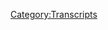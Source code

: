 {{DEFAULTSORT:
    #_TRANSCRIPT_0241:Larry Gets Coached
}}{{Transcript
    | title         = [[241: Larry Gets Coached]]
    | caption       = [https://knowledgefight.libsyn.com/knowledge-fight-larry-gets-coached Listen to this episode on Libsyn]
    | episodeNumber = [[241: Larry Gets Coached|241]]
    | length        = 01:25:03
}}

{{MessageBox
    | header     = Warning: Bot Generated Content
    | text       = This transcript was automatically generated by transcription software and likely contains many mistakes and misattributions. Please check the audio for definitive quotes, attribution, and context.
    | image      = N3yvass4myg91.webp
    | imagewidth = 50px
    | id         = warning
}}

{{TranscriptBlock
    | name      = Unknown Speaker
    | timestamp = 00:00:00.000
    | text      = Andy in Kansas, you're on the air, thanks for holding.
}}

{{TranscriptBlock
    | name      = Unknown Speaker
    | timestamp = 00:00:04.080
    | text      = Hello Alex, I'm a first time caller, I'm a huge fan, I love your work.
}}

{{TranscriptBlock
    | name      = Unknown Speaker
    | timestamp = 00:00:07.280
    | text      = I love you.
}}

{{TranscriptBlock
    | name      = Unknown Speaker
    | timestamp = 00:00:07.780
    | text      = Hey everybody, welcome back to Knowledge Fight, I'm Dan.
}}

{{TranscriptBlock
    | name      = Unknown Speaker
    | timestamp = 00:00:09.779
    | text      = I'm Jordan.
}}

{{TranscriptBlock
    | name      = Unknown Speaker
    | timestamp = 00:00:10.279
    | text      = We're a couple dudes, like to sit around, drink novelty beverages, and talk a little bit about Alex Jones.
}}

{{TranscriptBlock
    | name      = Unknown Speaker
    | timestamp = 00:00:14.080
    | text      = Indeed we are, Dan?
}}

{{TranscriptBlock
    | name      = Unknown Speaker
    | timestamp = 00:00:15.779
    | text      = Yes sir.
}}

{{TranscriptBlock
    | name      = Unknown Speaker
    | timestamp = 00:00:16.879
    | text      = Dan?
}}

{{TranscriptBlock
    | name      = Unknown Speaker
    | timestamp = 00:00:17.579
    | text      = Yep.
}}

{{TranscriptBlock
    | name      = Unknown Speaker
    | timestamp = 00:00:18.079
    | text      = What movie represents this season most to you?
}}

{{TranscriptBlock
    | name      = Unknown Speaker
    | timestamp = 00:00:22.079
    | text      = The fall? Or the winter?
}}

{{TranscriptBlock
    | name      = Unknown Speaker
    | timestamp = 00:00:23.579
    | text      = The winter.
}}

{{TranscriptBlock
    | name      = Unknown Speaker
    | timestamp = 00:00:24.280
    | text      = Well, obviously, uh...
}}

{{TranscriptBlock
    | name      = Unknown Speaker
    | timestamp = 00:00:25.780
    | text      = Don't say Winter's Bone.
}}

{{TranscriptBlock
    | name      = Unknown Speaker
    | timestamp = 00:00:27.000
    | text      = I was gonna say The Family Man, starring Nicolas Cage.
}}

{{TranscriptBlock
    | name      = Unknown Speaker
    | timestamp = 00:00:30.500
    | text      = I think that takes time around Christmas.
}}

{{TranscriptBlock
    | name      = Unknown Speaker
    | timestamp = 00:00:33.500
    | text      = Fair enough.
}}

{{TranscriptBlock
    | name      = Unknown Speaker
    | timestamp = 00:00:34.500
    | text      = I think it does, I don't know.
}}

{{TranscriptBlock
    | name      = Unknown Speaker
    | timestamp = 00:00:35.500
    | text      = Huh, let's see, winter, winter, uh, maybe, uh, Lion, the Witch, and the Wardrobe.
}}

{{TranscriptBlock
    | name      = Unknown Speaker
    | timestamp = 00:00:40.500
    | text      = Really?
}}

{{TranscriptBlock
    | name      = Unknown Speaker
    | timestamp = 00:00:42.500
    | text      = The winter queen, right? Isn't that the...
}}

{{TranscriptBlock
    | name      = Unknown Speaker
    | timestamp = 00:00:44.500
    | text      = She's, she's, uh, what, I think she's the snow queen? The ice queen? Something along those lines?
}}

{{TranscriptBlock
    | name      = Unknown Speaker
    | timestamp = 00:00:48.500
    | text      = Something like that, yeah.
}}

{{TranscriptBlock
    | name      = Unknown Speaker
    | timestamp = 00:00:49.000
    | text      = Yeah, yeah, yeah.
}}

{{TranscriptBlock
    | name      = Unknown Speaker
    | timestamp = 00:00:49.500
    | text      = I always resist calling her the ice queen.
}}

{{TranscriptBlock
    | name      = Unknown Speaker
    | timestamp = 00:00:51.500
    | text      = Fair enough.
}}

{{TranscriptBlock
    | name      = Unknown Speaker
    | timestamp = 00:00:52.000
    | text      = Such a, uh, pejorative term for ladies.
}}

{{TranscriptBlock
    | name      = Unknown Speaker
    | timestamp = 00:00:54.500
    | text      = Anyway, this is a show where I don't know all that much about seasonalities of movies, but I do know a lot about Alex Jones.
}}

{{TranscriptBlock
    | name      = Unknown Speaker
    | timestamp = 00:01:00.000
    | text      = Uh-huh, and I only know what you tell me about Alex Jones.
}}

{{TranscriptBlock
    | name      = Unknown Speaker
    | timestamp = 00:01:02.500
    | text      = That is correct.
}}

{{TranscriptBlock
    | name      = Unknown Speaker
    | timestamp = 00:01:03.000
    | text      = Exactly.
}}

{{TranscriptBlock
    | name      = Unknown Speaker
    | timestamp = 00:01:03.500
    | text      = And, to our folks who like to know about novelty beverages, today we're drinking Lagunitas Daytime Ale.
}}

{{TranscriptBlock
    | name      = Unknown Speaker
    | timestamp = 00:01:09.000
    | text      = It's a fractional IPA, which we learned is not a great thing.
}}

{{TranscriptBlock
    | name      = Unknown Speaker
    | timestamp = 00:01:12.500
    | text      = No, it's kind of...
}}

{{TranscriptBlock
    | name      = Unknown Speaker
    | timestamp = 00:01:13.500
    | text      = Right before the show. It means it has a lower alcohol content.
}}

{{TranscriptBlock
    | name      = Unknown Speaker
    | timestamp = 00:01:15.500
    | text      = Yeah, kind of lame.
}}

{{TranscriptBlock
    | name      = Unknown Speaker
    | timestamp = 00:01:16.500
    | text      = Uh, anyway, today, Jordan, we are doing Wacky Wednesday.
}}

{{TranscriptBlock
    | name      = Unknown Speaker
    | timestamp = 00:01:21.000
    | text      = Yay!
}}

{{TranscriptBlock
    | name      = Unknown Speaker
    | timestamp = 00:01:21.500
    | text      = I got an interesting topic for us to cover, and we will get into it in just one second.
}}

{{TranscriptBlock
    | name      = Unknown Speaker
    | timestamp = 00:01:26.000
    | text      = But before we do, I'd like to say thank you to a couple new people who have signed up and are supporting the show.
}}

{{TranscriptBlock
    | name      = Unknown Speaker
    | timestamp = 00:01:31.000
    | text      = This person, I'm positive I'm going to mispronounce their name, and I apologize in advance, but, uh, Christops, I'd like to thank you for supporting the show.
}}

{{TranscriptBlock
    | name      = Unknown Speaker
    | timestamp = 00:01:39.000
    | text      = You are now a policy wonk.
}}

{{TranscriptBlock
    | name      = Unknown Speaker
    | timestamp = 00:01:40.500
    | text      = I'm a policy wonk.
}}

{{TranscriptBlock
    | name      = Unknown Speaker
    | timestamp = 00:01:42.000
    | text      = Thank you so much.
}}

{{TranscriptBlock
    | name      = Unknown Speaker
    | timestamp = 00:01:42.500
    | text      = You did actually pronounce that correctly, I believe.
}}

{{TranscriptBlock
    | name      = Unknown Speaker
    | timestamp = 00:01:44.000
    | text      = I did?
}}

{{TranscriptBlock
    | name      = Unknown Speaker
    | timestamp = 00:01:44.500
    | text      = Yeah, because, uh, that's also the name of Christops Porzingis, a famous basketball player for the Knicks.
}}

{{TranscriptBlock
    | name      = Unknown Speaker
    | timestamp = 00:01:51.000
    | text      = Well, I apologize...
}}

{{TranscriptBlock
    | name      = Unknown Speaker
    | timestamp = 00:01:51.500
    | text      = Injured this year, but he is a rising superstar.
}}

{{TranscriptBlock
    | name      = Unknown Speaker
    | timestamp = 00:01:53.500
    | text      = I apologize for my preemptive apology, then.
}}

{{TranscriptBlock
    | name      = Unknown Speaker
    | timestamp = 00:01:56.000
    | text      = There you go.
}}

{{TranscriptBlock
    | name      = Unknown Speaker
    | timestamp = 00:01:56.500
    | text      = Secondly, I'd like to say thank you to Emily. You are now a policy wonk.
}}

{{TranscriptBlock
    | name      = Unknown Speaker
    | timestamp = 00:02:00.500
    | text      = I'm a policy wonk.
}}

{{TranscriptBlock
    | name      = Unknown Speaker
    | timestamp = 00:02:01.500
    | text      = And that's Emily, spelled E-M-I-L-E-E.
}}

{{TranscriptBlock
    | name      = Unknown Speaker
    | timestamp = 00:02:04.500
    | text      = Ooh, I like that.
}}

{{TranscriptBlock
    | name      = Unknown Speaker
    | timestamp = 00:02:05.500
    | text      = Cool spelling of Emily.
}}

{{TranscriptBlock
    | name      = Unknown Speaker
    | timestamp = 00:02:07.500
    | text      = Also, I'd like to say thank you to Fiona. You are now a policy wonk.
}}

{{TranscriptBlock
    | name      = Unknown Speaker
    | timestamp = 00:02:11.500
    | text      = I'm a policy wonk.
}}

{{TranscriptBlock
    | name      = Unknown Speaker
    | timestamp = 00:02:12.500
    | text      = Thank you, Fiona.
}}

{{TranscriptBlock
    | name      = Unknown Speaker
    | timestamp = 00:02:13.500
    | text      = Fiona, uh, my favorite Adventure Time character.
}}

{{TranscriptBlock
    | name      = Unknown Speaker
    | timestamp = 00:02:17.500
    | text      = Uh, also my favorite, Apple.
}}

{{TranscriptBlock
    | name      = Unknown Speaker
    | timestamp = 00:02:19.000
    | text      = Ah. Mm-hmm.
}}

{{TranscriptBlock
    | name      = Unknown Speaker
    | timestamp = 00:02:21.500
    | text      = That was the equivalent of you booing me.
}}

{{TranscriptBlock
    | name      = Unknown Speaker
    | timestamp = 00:02:25.500
    | text      = Uh, I'd like to also say thank you to somebody who took their donation and bumped it up to a higher level.
}}

{{TranscriptBlock
    | name      = Unknown Speaker
    | timestamp = 00:02:29.500
    | text      = We appreciate it oh so very much.
}}

{{TranscriptBlock
    | name      = Unknown Speaker
    | timestamp = 00:02:31.000
    | text      = So, Stella, you are now a globalist.
}}

{{TranscriptBlock
    | name      = Unknown Speaker
    | timestamp = 00:02:33.500
    | text      = I'm a policy wonk.
}}

{{TranscriptBlock
    | name      = Unknown Speaker
    | timestamp = 00:02:35.000
    | text      = Four stars. Go home to your mother and tell her you're brilliant.
}}

{{TranscriptBlock
    | name      = Unknown Speaker
    | timestamp = 00:02:37.500
    | text      = Someone, someone, sodomite sent me a bucket of poop.
}}

{{TranscriptBlock
    | name      = Unknown Speaker
    | timestamp = 00:02:40.500
    | text      = Daddy shark!
}}

{{TranscriptBlock
    | name      = Unknown Speaker
    | timestamp = 00:02:41.000
    | text      = Bum, bum, bum, bum, bum.
}}

{{TranscriptBlock
    | name      = Unknown Speaker
    | timestamp = 00:02:42.500
    | text      = Thank you, Stella.
}}

{{TranscriptBlock
    | name      = Unknown Speaker
    | timestamp = 00:02:44.000
    | text      = Uh, if you are out there listening and you would like to support the show and what we do, you can do that.
}}

{{TranscriptBlock
    | name      = Unknown Speaker
    | timestamp = 00:02:47.500
    | text      = By going to our website, knowledgefight.com, clicking that button that says support the show.
}}

{{TranscriptBlock
    | name      = Unknown Speaker
    | timestamp = 00:02:51.000
    | text      = We would appreciate it oh so very much.
}}

{{TranscriptBlock
    | name      = Unknown Speaker
    | timestamp = 00:02:53.000
    | text      = Very much.
}}

{{TranscriptBlock
    | name      = Unknown Speaker
    | timestamp = 00:02:54.000
    | text      = So, Jordan, we got, uh, we got a weird Wacky Wednesday thing going this month.
}}

{{TranscriptBlock
    | name      = Unknown Speaker
    | timestamp = 00:02:59.000
    | text      = Uh-huh. How many hammers are you gonna drop on this one?
}}

{{TranscriptBlock
    | name      = Unknown Speaker
    | timestamp = 00:03:01.500
    | text      = I don't know if I have any hammers, actually.
}}

{{TranscriptBlock
    | name      = Unknown Speaker
    | timestamp = 00:03:03.500
    | text      = Liar.
}}

{{TranscriptBlock
    | name      = Unknown Speaker
    | timestamp = 00:03:04.500
    | text      = I'm not trying to lull you into a false sense of security.
}}

{{TranscriptBlock
    | name      = Unknown Speaker
    | timestamp = 00:03:06.500
    | text      = You are always lulling me into a false sense of security.
}}

{{TranscriptBlock
    | name      = Unknown Speaker
    | timestamp = 00:03:09.000
    | text      = So, um, you know, we've gone over Reverend Manning.
}}

{{TranscriptBlock
    | name      = Unknown Speaker
    | timestamp = 00:03:12.500
    | text      = Uh, we went over, uh, the star child who, uh, made good on her, her life.
}}

{{TranscriptBlock
    | name      = Unknown Speaker
    | timestamp = 00:03:18.000
    | text      = Yes.
}}

{{TranscriptBlock
    | name      = Unknown Speaker
    | timestamp = 00:03:18.500
    | text      = Uh, we went over Coach Dave last week and that was a wildly, uh, weird episode.
}}

{{TranscriptBlock
    | name      = Unknown Speaker
    | timestamp = 00:03:25.000
    | text      = Oh, boy. Coach Dave.
}}

{{TranscriptBlock
    | name      = Unknown Speaker
    | timestamp = 00:03:26.000
    | text      = So, here's the deal.
}}

{{TranscriptBlock
    | name      = Unknown Speaker
    | timestamp = 00:03:27.500
    | text      = What's the deal?
}}

{{TranscriptBlock
    | name      = Unknown Speaker
    | timestamp = 00:03:28.500
    | text      = When I was going over Coach Dave, I found a lot more that I wanted to talk about.
}}

{{TranscriptBlock
    | name      = Unknown Speaker
    | timestamp = 00:03:33.000
    | text      = Right.
}}

{{TranscriptBlock
    | name      = Unknown Speaker
    | timestamp = 00:03:33.500
    | text      = And I realized that if I did, it would end up being a four-hour episode.
}}

{{TranscriptBlock
    | name      = Unknown Speaker
    | timestamp = 00:03:37.500
    | text      = And I don't feel like I want to move on from Wacky Wednesday until I get this out.
}}

{{TranscriptBlock
    | name      = Unknown Speaker
    | timestamp = 00:03:42.500
    | text      = So, today we are revisiting Coach Dave Daubenmire.
}}

{{TranscriptBlock
    | name      = Unknown Speaker
    | timestamp = 00:03:45.500
    | text      = Oh, no!
}}

{{TranscriptBlock
    | name      = Unknown Speaker
    | timestamp = 00:03:46.500
    | text      = Uh, I feel a little weird about that going back to the well so quickly on someone who is a new, uh, entry into our fold.
}}

{{TranscriptBlock
    | name      = Unknown Speaker
    | timestamp = 00:03:53.000
    | text      = But at the same time, on our group on Facebook, go home and tell your mother you're brilliant,
}}

{{TranscriptBlock
    | name      = Unknown Speaker
    | timestamp = 00:03:57.000
    | text      = there was a poll that was put up and there was a resounding support for Let's Talk More About Dave Daubenmire.
}}

{{TranscriptBlock
    | name      = Unknown Speaker
    | timestamp = 00:04:03.000
    | text      = I believe I texted you about that. It's dictator-level numbers there.
}}

{{TranscriptBlock
    | name      = Unknown Speaker
    | timestamp = 00:04:06.500
    | text      = It's like 99% people were like, yeah, get some more Coach Dave in there.
}}

{{TranscriptBlock
    | name      = Unknown Speaker
    | timestamp = 00:04:11.000
    | text      = Despite the horrible white nationalism and being a guy whose son is a sex offender.
}}

{{TranscriptBlock
    | name      = Unknown Speaker
    | timestamp = 00:04:17.500
    | text      = I think part of it is our listeners have a self-flagellation and they want to hear more white supremacists talk.
}}

{{TranscriptBlock
    | name      = Unknown Speaker
    | timestamp = 00:04:24.000
    | text      = Well, we might touch on that a tiny bit.
}}

{{TranscriptBlock
    | name      = Unknown Speaker
    | timestamp = 00:04:27.500
    | text      = Ah, of course.
}}

{{TranscriptBlock
    | name      = Unknown Speaker
    | timestamp = 00:04:28.500
    | text      = So, the reason that I had a whole lot more that I wanted to talk about,
}}

{{TranscriptBlock
    | name      = Unknown Speaker
    | timestamp = 00:04:32.500
    | text      = and it actually works really well to have it be two separate episodes,
}}

{{TranscriptBlock
    | name      = Unknown Speaker
    | timestamp = 00:04:36.500
    | text      = is in 2016, around the election, Coach Dave had a guest on his show that we are very familiar with.
}}

{{TranscriptBlock
    | name      = Unknown Speaker
    | timestamp = 00:04:46.500
    | text      = Oh, no.
}}

{{TranscriptBlock
    | name      = Unknown Speaker
    | timestamp = 00:04:47.500
    | text      = Dave Daubenmire here.
}}

{{TranscriptBlock
    | name      = Unknown Speaker
    | timestamp = 00:04:49.500
    | text      = What evening is this? This is Thursday evening.
}}

{{TranscriptBlock
    | name      = Unknown Speaker
    | timestamp = 00:04:53.500
    | text      = Just had a great exclusive opportunity to be able to talk to Larry Nichols and honored that you would join us here.
}}

{{TranscriptBlock
    | name      = Unknown Speaker
    | timestamp = 00:05:00.500
    | text      = So exclusive. Hard to get a hold of that guy.
}}

{{TranscriptBlock
    | name      = Unknown Speaker
    | timestamp = 00:05:04.500
    | text      = He took a text message.
}}

{{TranscriptBlock
    | name      = Unknown Speaker
    | timestamp = 00:05:07.500
    | text      = He said, there's more to this clip, but I laughed my ass off when he was like, we had an exclusive opportunity.
}}

{{TranscriptBlock
    | name      = Unknown Speaker
    | timestamp = 00:05:14.500
    | text      = He gives out his phone number on other shows. We just called him out of the blue and he answered.
}}

{{TranscriptBlock
    | name      = Unknown Speaker
    | timestamp = 00:05:20.500
    | text      = On the show, he just picked up. Weird.
}}

{{TranscriptBlock
    | name      = Unknown Speaker
    | timestamp = 00:05:24.500
    | text      = It is not an exclusive thing to get an interview with Larry Nichols. He'll talk to any asshole who wants to talk to him.
}}

{{TranscriptBlock
    | name      = Unknown Speaker
    | timestamp = 00:05:29.500
    | text      = Yep.
}}

{{TranscriptBlock
    | name      = Unknown Speaker
    | timestamp = 00:05:30.500
    | text      = So Coach had Larry Nichols on for an interview in the lead up to the election.
}}

{{TranscriptBlock
    | name      = Unknown Speaker
    | timestamp = 00:05:35.500
    | text      = All about rice.
}}

{{TranscriptBlock
    | name      = Unknown Speaker
    | timestamp = 00:05:37.500
    | text      = Soft and hard. That doesn't come up.
}}

{{TranscriptBlock
    | name      = Unknown Speaker
    | timestamp = 00:05:39.500
    | text      = Larry is really, really sick. In fact, we're going to hear from him here in a second.
}}

{{TranscriptBlock
    | name      = Unknown Speaker
    | timestamp = 00:05:42.500
    | text      = Is he though?
}}

{{TranscriptBlock
    | name      = Unknown Speaker
    | timestamp = 00:05:43.500
    | text      = He says he's got tubes coming out as just about everything tubes can be coming out of.
}}

{{TranscriptBlock
    | name      = Unknown Speaker
    | timestamp = 00:05:47.500
    | text      = So just out of decency and privacy, Larry's just going to be coming on with this.
}}

{{TranscriptBlock
    | name      = Unknown Speaker
    | timestamp = 00:05:53.500
    | text      = We'll hear his voice.
}}

{{TranscriptBlock
    | name      = Unknown Speaker
    | timestamp = 00:05:54.500
    | text      = Like those hydraulic tubes.
}}

{{TranscriptBlock
    | name      = Unknown Speaker
    | timestamp = 00:05:55.500
    | text      = We're going to do a little bit different than our normal hangout.
}}

{{TranscriptBlock
    | name      = Unknown Speaker
    | timestamp = 00:05:58.500
    | text      = We do our hangouts in the morning. We have a bunch of guys on the screen with us.
}}

{{TranscriptBlock
    | name      = Unknown Speaker
    | timestamp = 00:06:02.500
    | text      = But we're not going to do that today. It's just going to be a straight up interview with Larry Nichols.
}}

{{TranscriptBlock
    | name      = Unknown Speaker
    | timestamp = 00:06:06.500
    | text      = Very exciting. So in decency for Larry, he's not going to have him up on video.
}}

{{TranscriptBlock
    | name      = Unknown Speaker
    | timestamp = 00:06:12.500
    | text      = Maybe when he says exclusive interview, he just means, I'm the only one doing this interview with him.
}}

{{TranscriptBlock
    | name      = Unknown Speaker
    | timestamp = 00:06:17.500
    | text      = I don't have my 15 random ass guys on Google Hangouts yelling at Larry Nichols too.
}}

{{TranscriptBlock
    | name      = Unknown Speaker
    | timestamp = 00:06:22.500
    | text      = That does make it easier to listen to, for sure.
}}

{{TranscriptBlock
    | name      = Unknown Speaker
    | timestamp = 00:06:25.500
    | text      = I don't think that's it. I think he's thrilled. He thinks this is a get.
}}

{{TranscriptBlock
    | name      = Unknown Speaker
    | timestamp = 00:06:29.500
    | text      = This is like, I have a big guest on my hands. Larry fucking Nichols is talking to me?
}}

{{TranscriptBlock
    | name      = Unknown Speaker
    | timestamp = 00:06:35.500
    | text      = I love that so much. I love the idea that any one hero worships him.
}}

{{TranscriptBlock
    | name      = Unknown Speaker
    | timestamp = 00:06:40.500
    | text      = It just means they don't know anything.
}}

{{TranscriptBlock
    | name      = Unknown Speaker
    | timestamp = 00:06:42.500
    | text      = Like they haven't looked into his history.
}}

{{TranscriptBlock
    | name      = Unknown Speaker
    | timestamp = 00:06:44.500
    | text      = The fact that after he sued the Clintons back in the 90s and accused Clinton of having affairs with a bunch of women.
}}

{{TranscriptBlock
    | name      = Unknown Speaker
    | timestamp = 00:06:51.500
    | text      = All the women were interviewed and they said, absolutely not.
}}

{{TranscriptBlock
    | name      = Unknown Speaker
    | timestamp = 00:06:54.500
    | text      = Then the star tabloid picked up the story and was like, look, I don't want to be, I don't want to, I'm sorry.
}}

{{TranscriptBlock
    | name      = Unknown Speaker
    | timestamp = 00:07:03.500
    | text      = This isn't me.
}}

{{TranscriptBlock
    | name      = Unknown Speaker
    | timestamp = 00:07:04.500
    | text      = And then a little bit after that, he started to get some money and then he started to revamp the, like the timeline of his, his huckster scam here is very, it's very clear.
}}

{{TranscriptBlock
    | name      = Unknown Speaker
    | timestamp = 00:07:14.500
    | text      = And his motivations for hating the Clintons are really clear.
}}

{{TranscriptBlock
    | name      = Unknown Speaker
    | timestamp = 00:07:17.500
    | text      = Like because Bill Clinton fired him from the Arkansas development finance office for making, making 642 collect calls on the company, on the, on the state's dime to the Contras in Nicaragua.
}}

{{TranscriptBlock
    | name      = Unknown Speaker
    | timestamp = 00:07:32.500
    | text      = They got fired from that job and now he's pissed off at Bill Clinton.
}}

{{TranscriptBlock
    | name      = Unknown Speaker
    | timestamp = 00:07:36.500
    | text      = And then just tracing his timeline through everything.
}}

{{TranscriptBlock
    | name      = Unknown Speaker
    | timestamp = 00:07:38.500
    | text      = It's like, all right, you, you're someone who just commits fraud after fraud.
}}

{{TranscriptBlock
    | name      = Unknown Speaker
    | timestamp = 00:07:43.500
    | text      = So here's the actual direct quote after the story came out in the star tabloid.
}}

{{TranscriptBlock
    | name      = Unknown Speaker
    | timestamp = 00:07:49.500
    | text      = So this was because the only reason the story got picked up is because things that Larry put out into the world that everyone in Arkansas ignored because they just knew like, ah, this is bullshit.
}}

{{TranscriptBlock
    | name      = Unknown Speaker
    | timestamp = 00:07:59.500
    | text      = This is nonsense.
}}

{{TranscriptBlock
    | name      = Unknown Speaker
    | timestamp = 00:08:00.500
    | text      = But once Bill became the presumptive Democratic presidential candidate, the star was like, oh, here's a juicy story.
}}

{{TranscriptBlock
    | name      = Unknown Speaker
    | timestamp = 00:08:07.500
    | text      = And they started reporting on it and Larry said, quote, the media has made a circus out of this thing and now it's gone way too far.
}}

{{TranscriptBlock
    | name      = Unknown Speaker
    | timestamp = 00:08:13.500
    | text      = When the star article first came out, several women called asking if I was willing to pay them to say they had an affair with Bill Clinton.
}}

{{TranscriptBlock
    | name      = Unknown Speaker
    | timestamp = 00:08:19.500
    | text      = This is crazy.
}}

{{TranscriptBlock
    | name      = Unknown Speaker
    | timestamp = 00:08:20.500
    | text      = One London newspaper is offering half a million dollars for a story.
}}

{{TranscriptBlock
    | name      = Unknown Speaker
    | timestamp = 00:08:24.500
    | text      = So even he's coming out and being like, this is bullshit.
}}

{{TranscriptBlock
    | name      = Unknown Speaker
    | timestamp = 00:08:28.500
    | text      = There's a lot of forces that I accidentally opened up.
}}

{{TranscriptBlock
    | name      = Unknown Speaker
    | timestamp = 00:08:31.500
    | text      = I wanted to lie without consequences.
}}

{{TranscriptBlock
    | name      = Unknown Speaker
    | timestamp = 00:08:34.500
    | text      = Yeah.
}}

{{TranscriptBlock
    | name      = Unknown Speaker
    | timestamp = 00:08:35.500
    | text      = And you guys are going to make it so when I continue lying, there's going to be some real consequences.
}}

{{TranscriptBlock
    | name      = Unknown Speaker
    | timestamp = 00:08:39.500
    | text      = I mean, he's made it perfectly clear that he set out to destroy Bill Clinton and it got away from him.
}}

{{TranscriptBlock
    | name      = Unknown Speaker
    | timestamp = 00:08:43.500
    | text      = Yeah.
}}

{{TranscriptBlock
    | name      = Unknown Speaker
    | timestamp = 00:08:44.500
    | text      = And then later he's just like, that was a good scam.
}}

{{TranscriptBlock
    | name      = Unknown Speaker
    | timestamp = 00:08:46.500
    | text      = I'm gonna get back on that.
}}

{{TranscriptBlock
    | name      = Unknown Speaker
    | timestamp = 00:08:47.500
    | text      = That was a good run.
}}

{{TranscriptBlock
    | name      = Unknown Speaker
    | timestamp = 00:08:48.500
    | text      = And then when he said he was the hit man for the Clintons on a radio show.
}}

{{TranscriptBlock
    | name      = Unknown Speaker
    | timestamp = 00:08:52.500
    | text      = That was fun.
}}

{{TranscriptBlock
    | name      = Unknown Speaker
    | timestamp = 00:08:53.500
    | text      = And then later he was like, oh, I was on fucking pills.
}}

{{TranscriptBlock
    | name      = Unknown Speaker
    | timestamp = 00:08:55.500
    | text      = I don't even remember saying that.
}}

{{TranscriptBlock
    | name      = Unknown Speaker
    | timestamp = 00:08:58.500
    | text      = That is true.
}}

{{TranscriptBlock
    | name      = Unknown Speaker
    | timestamp = 00:08:59.500
    | text      = This guy is an asshole.
}}

{{TranscriptBlock
    | name      = Unknown Speaker
    | timestamp = 00:09:01.500
    | text      = This guy is an asshole.
}}

{{TranscriptBlock
    | name      = Unknown Speaker
    | timestamp = 00:09:04.500
    | text      = Also, we should say he's the saddest sack I've ever heard.
}}

{{TranscriptBlock
    | name      = Unknown Speaker
    | timestamp = 00:09:08.500
    | text      = I was young and I was cool and I was smart back when I worked with the Clintons.
}}

{{TranscriptBlock
    | name      = Unknown Speaker
    | timestamp = 00:09:12.500
    | text      = And I helped design, build this system that Bill and Hillary use.
}}

{{TranscriptBlock
    | name      = Unknown Speaker
    | timestamp = 00:09:17.500
    | text      = No, you wrote jingles.
}}

{{TranscriptBlock
    | name      = Unknown Speaker
    | timestamp = 00:09:18.500
    | text      = This intricate mob, this cabal system.
}}

{{TranscriptBlock
    | name      = Unknown Speaker
    | timestamp = 00:09:22.500
    | text      = You were a jingle writer.
}}

{{TranscriptBlock
    | name      = Unknown Speaker
    | timestamp = 00:09:23.500
    | text      = Well, see here, the way he presents things on other shows that he does, like Alex's show,
}}

{{TranscriptBlock
    | name      = Unknown Speaker
    | timestamp = 00:09:29.500
    | text      = is that what he's referring to here is this mob cabal system that he helped set up.
}}

{{TranscriptBlock
    | name      = Unknown Speaker
    | timestamp = 00:09:34.500
    | text      = Of course.
}}

{{TranscriptBlock
    | name      = Unknown Speaker
    | timestamp = 00:09:35.500
    | text      = The way he describes it elsewhere is the idea of the broken coalition.
}}

{{TranscriptBlock
    | name      = Unknown Speaker
    | timestamp = 00:09:38.500
    | text      = The idea of going after all Christians or all the majority voters in a state is probably
}}

{{TranscriptBlock
    | name      = Unknown Speaker
    | timestamp = 00:09:46.500
    | text      = not the best strategy.
}}

{{TranscriptBlock
    | name      = Unknown Speaker
    | timestamp = 00:09:48.500
    | text      = But if you embrace disenfranchised groups, they add up to a large voting bloc.
}}

{{TranscriptBlock
    | name      = Unknown Speaker
    | timestamp = 00:09:53.500
    | text      = Yeah.
}}

{{TranscriptBlock
    | name      = Unknown Speaker
    | timestamp = 00:09:54.500
    | text      = So that is the evil that he says he worked on with the Clintons in terms of strategic goals back then.
}}

{{TranscriptBlock
    | name      = Unknown Speaker
    | timestamp = 00:10:03.500
    | text      = Now he's on Coach Dave's show and he's calling it a mob cabal system.
}}

{{TranscriptBlock
    | name      = Unknown Speaker
    | timestamp = 00:10:07.500
    | text      = All he's talking about is listening to minorities.
}}

{{TranscriptBlock
    | name      = Unknown Speaker
    | timestamp = 00:10:11.500
    | text      = Yeah, the system that nearly got Stacey Abrams elected until it was stolen from her.
}}

{{TranscriptBlock
    | name      = Unknown Speaker
    | timestamp = 00:10:17.500
    | text      = Sure.
}}

{{TranscriptBlock
    | name      = Unknown Speaker
    | timestamp = 00:10:18.500
    | text      = Yeah.
}}

{{TranscriptBlock
    | name      = Unknown Speaker
    | timestamp = 00:10:19.500
    | text      = Most of it, designed most of it.
}}

{{TranscriptBlock
    | name      = Unknown Speaker
    | timestamp = 00:10:24.500
    | text      = And then here I am today, seeing that system being used to destroy the life my grandchildren
}}

{{TranscriptBlock
    | name      = Unknown Speaker
    | timestamp = 00:10:36.500
    | text      = are going to have in yours.
}}

{{TranscriptBlock
    | name      = Unknown Speaker
    | timestamp = 00:10:38.500
    | text      = And I've got to stop it.
}}

{{TranscriptBlock
    | name      = Unknown Speaker
    | timestamp = 00:10:39.500
    | text      = I've got to be the one.
}}

{{TranscriptBlock
    | name      = Unknown Speaker
    | timestamp = 00:10:42.500
    | text      = You know, nobody's beat the Clinton system.
}}

{{TranscriptBlock
    | name      = Unknown Speaker
    | timestamp = 00:10:44.500
    | text      = Nobody.
}}

{{TranscriptBlock
    | name      = Unknown Speaker
    | timestamp = 00:10:45.500
    | text      = Coach, you know that?
}}

{{TranscriptBlock
    | name      = Unknown Speaker
    | timestamp = 00:10:46.500
    | text      = Nobody.
}}

{{TranscriptBlock
    | name      = Unknown Speaker
    | timestamp = 00:10:47.500
    | text      = Yeah.
}}

{{TranscriptBlock
    | name      = Unknown Speaker
    | timestamp = 00:10:48.500
    | text      = God, except you.
}}

{{TranscriptBlock
    | name      = Unknown Speaker
    | timestamp = 00:10:49.500
    | text      = How?
}}

{{TranscriptBlock
    | name      = Unknown Speaker
    | timestamp = 00:10:50.500
    | text      = Got him close, but he got off.
}}

{{TranscriptBlock
    | name      = Unknown Speaker
    | timestamp = 00:10:52.500
    | text      = Slippery.
}}

{{TranscriptBlock
    | name      = Unknown Speaker
    | timestamp = 00:10:53.500
    | text      = But I think it was all one day destined to come down to this.
}}

{{TranscriptBlock
    | name      = Unknown Speaker
    | timestamp = 00:10:57.500
    | text      = Now I'm afraid I'm just barely hanging on.
}}

{{TranscriptBlock
    | name      = Unknown Speaker
    | timestamp = 00:10:59.500
    | text      = I'm not going to be here maybe for the election, but I'm trying.
}}

{{TranscriptBlock
    | name      = Unknown Speaker
    | timestamp = 00:11:02.500
    | text      = You sad pile of shit.
}}

{{TranscriptBlock
    | name      = Unknown Speaker
    | timestamp = 00:11:04.500
    | text      = This is so nonsense.
}}

{{TranscriptBlock
    | name      = Unknown Speaker
    | timestamp = 00:11:05.500
    | text      = That's pathetic.
}}

{{TranscriptBlock
    | name      = Unknown Speaker
    | timestamp = 00:11:06.500
    | text      = Yeah.
}}

{{TranscriptBlock
    | name      = Unknown Speaker
    | timestamp = 00:11:07.500
    | text      = Yeah.
}}

{{TranscriptBlock
    | name      = Unknown Speaker
    | timestamp = 00:11:08.500
    | text      = I know that I'm the one who can bring down the Clintons.
}}

{{TranscriptBlock
    | name      = Unknown Speaker
    | timestamp = 00:11:10.500
    | text      = No one's ever beat them but me, but I'm going to die before the election because I'm so sick.
}}

{{TranscriptBlock
    | name      = Unknown Speaker
    | timestamp = 00:11:15.500
    | text      = I'm too sick that you can't even have me on screen.
}}

{{TranscriptBlock
    | name      = Unknown Speaker
    | timestamp = 00:11:18.500
    | text      = I do appreciate this differing level of asshole as opposed to our usual, you know, fake alpha
}}

{{TranscriptBlock
    | name      = Unknown Speaker
    | timestamp = 00:11:28.500
    | text      = male dominate everything.
}}

{{TranscriptBlock
    | name      = Unknown Speaker
    | timestamp = 00:11:30.500
    | text      = He's like trying to portray himself as the Danny Glover coming out of retirement for
}}

{{TranscriptBlock
    | name      = Unknown Speaker
    | timestamp = 00:11:35.500
    | text      = one last saving the fucking union.
}}

{{TranscriptBlock
    | name      = Unknown Speaker
    | timestamp = 00:11:38.500
    | text      = Or like, you know, a kid on like fake crutches trying to get some money from you.
}}

{{TranscriptBlock
    | name      = Unknown Speaker
    | timestamp = 00:11:44.500
    | text      = He's affecting his illness so severely and talking about like, I'll be gone soon.
}}

{{TranscriptBlock
    | name      = Unknown Speaker
    | timestamp = 00:11:49.500
    | text      = No.
}}

{{TranscriptBlock
    | name      = Unknown Speaker
    | timestamp = 00:11:50.500
    | text      = I'm just a principled warrior here trying to take down the Clintons because I know their
}}

{{TranscriptBlock
    | name      = Unknown Speaker
    | timestamp = 00:11:56.500
    | text      = system.
}}

{{TranscriptBlock
    | name      = Unknown Speaker
    | timestamp = 00:11:57.500
    | text      = I built it.
}}

{{TranscriptBlock
    | name      = Unknown Speaker
    | timestamp = 00:11:58.500
    | text      = I can't think of anybody that I identify with more than Ozzie Mandamus.
}}

{{TranscriptBlock
    | name      = Unknown Speaker
    | timestamp = 00:12:05.500
    | text      = Ozzie Mandamus.
}}

{{TranscriptBlock
    | name      = Unknown Speaker
    | timestamp = 00:12:06.500
    | text      = Look upon my works ye mighty and despair.
}}

{{TranscriptBlock
    | name      = Unknown Speaker
    | timestamp = 00:12:09.500
    | text      = So I have created Bill Clinton and no longer can I control him.
}}

{{TranscriptBlock
    | name      = Unknown Speaker
    | timestamp = 00:12:14.500
    | text      = What have I done?
}}

{{TranscriptBlock
    | name      = Unknown Speaker
    | timestamp = 00:12:17.500
    | text      = Good God.
}}

{{TranscriptBlock
    | name      = Unknown Speaker
    | timestamp = 00:12:18.500
    | text      = It's an island of Dr. Moreau situation.
}}

{{TranscriptBlock
    | name      = Unknown Speaker
    | timestamp = 00:12:21.500
    | text      = What has science done?
}}

{{TranscriptBlock
    | name      = Unknown Speaker
    | timestamp = 00:12:23.500
    | text      = This is awesome because yeah, you're right.
}}

{{TranscriptBlock
    | name      = Unknown Speaker
    | timestamp = 00:12:26.500
    | text      = It is such a different flair for a pathetic liar than blustery bullshit, even though the
}}

{{TranscriptBlock
    | name      = Unknown Speaker
    | timestamp = 00:12:33.500
    | text      = like, I got him impeached and stuff like that.
}}

{{TranscriptBlock
    | name      = Unknown Speaker
    | timestamp = 00:12:35.500
    | text      = It's like, well, kind of, but he kind of did it to himself too.
}}

{{TranscriptBlock
    | name      = Unknown Speaker
    | timestamp = 00:12:38.500
    | text      = What?
}}

{{TranscriptBlock
    | name      = Unknown Speaker
    | timestamp = 00:12:39.500
    | text      = Come on, Bill.
}}

{{TranscriptBlock
    | name      = Unknown Speaker
    | timestamp = 00:12:40.500
    | text      = He definitely didn't commit all them crimes.
}}

{{TranscriptBlock
    | name      = Unknown Speaker
    | timestamp = 00:12:45.500
    | text      = So, you know, it is, it is interesting and I enjoy it a little bit, but it's also like,
}}

{{TranscriptBlock
    | name      = Unknown Speaker
    | timestamp = 00:12:52.500
    | text      = he's really hamming up the like, I'm going to die soon.
}}

{{TranscriptBlock
    | name      = Unknown Speaker
    | timestamp = 00:12:55.500
    | text      = I am, I have been brought low.
}}

{{TranscriptBlock
    | name      = Unknown Speaker
    | timestamp = 00:12:58.500
    | text      = He's even talking about there.
}}

{{TranscriptBlock
    | name      = Unknown Speaker
    | timestamp = 00:12:59.500
    | text      = Like I was sober.
}}

{{TranscriptBlock
    | name      = Unknown Speaker
    | timestamp = 00:13:00.500
    | text      = I was so strong.
}}

{{TranscriptBlock
    | name      = Unknown Speaker
    | timestamp = 00:13:01.500
    | text      = I thought I was so strong when I was younger, but now I have been brought to be humble.
}}

{{TranscriptBlock
    | name      = Unknown Speaker
    | timestamp = 00:13:05.500
    | text      = And what he's doing that for on this show is because that's so in line with the Christian
}}

{{TranscriptBlock
    | name      = Unknown Speaker
    | timestamp = 00:13:10.500
    | text      = ethos, like this idea of the mighty being brought low and the Saul on the way to Tarsus
}}

{{TranscriptBlock
    | name      = Unknown Speaker
    | timestamp = 00:13:16.500
    | text      = kind of moment.
}}

{{TranscriptBlock
    | name      = Unknown Speaker
    | timestamp = 00:13:17.500
    | text      = Yeah, yeah, yeah.
}}

{{TranscriptBlock
    | name      = Unknown Speaker
    | timestamp = 00:13:18.500
    | text      = This seeing the truth and redeeming yourself is something that like, especially mainstream
}}

{{TranscriptBlock
    | name      = Unknown Speaker
    | timestamp = 00:13:23.500
    | text      = Christians nowadays, conservative Christians can't get enough of that shit.
}}

{{TranscriptBlock
    | name      = Unknown Speaker
    | timestamp = 00:13:27.500
    | text      = That story is catnip for them.
}}

{{TranscriptBlock
    | name      = Unknown Speaker
    | timestamp = 00:13:29.500
    | text      = While he was working with Clinton, he was actually Gary Nichols and then he had his
}}

{{TranscriptBlock
    | name      = Unknown Speaker
    | timestamp = 00:13:35.500
    | text      = coming to Jesus moment.
}}

{{TranscriptBlock
    | name      = Unknown Speaker
    | timestamp = 00:13:36.500
    | text      = Now he's Larry Nichols.
}}

{{TranscriptBlock
    | name      = Unknown Speaker
    | timestamp = 00:13:37.500
    | text      = That's, that's the Saul-Paul situation all over again.
}}

{{TranscriptBlock
    | name      = Unknown Speaker
    | timestamp = 00:13:40.500
    | text      = He might have some aliases.
}}

{{TranscriptBlock
    | name      = Unknown Speaker
    | timestamp = 00:13:41.500
    | text      = I've not been able to quite track that down, but I do think he has a couple of false identities.
}}

{{TranscriptBlock
    | name      = Unknown Speaker
    | timestamp = 00:13:45.500
    | text      = Yeah, he's probably written an op-ed or two under a, what was a Benjamin Franklin's old
}}

{{TranscriptBlock
    | name      = Unknown Speaker
    | timestamp = 00:13:52.500
    | text      = fake grandma character?
}}

{{TranscriptBlock
    | name      = Unknown Speaker
    | timestamp = 00:13:54.500
    | text      = Uh, there was, uh, Mark Twain's was, uh, something snodgrass, right?
}}

{{TranscriptBlock
    | name      = Unknown Speaker
    | timestamp = 00:13:59.500
    | text      = Yeah, yeah, yeah, yeah.
}}

{{TranscriptBlock
    | name      = Unknown Speaker
    | timestamp = 00:14:01.500
    | text      = Something snodgrass.
}}

{{TranscriptBlock
    | name      = Unknown Speaker
    | timestamp = 00:14:02.500
    | text      = Yeah.
}}

{{TranscriptBlock
    | name      = Unknown Speaker
    | timestamp = 00:14:03.500
    | text      = Uh, who cares?
}}

{{TranscriptBlock
    | name      = Unknown Speaker
    | timestamp = 00:14:04.500
    | text      = Anyway, in this next clip, coach is trying to ask Larry a question, but if you listen
}}

{{TranscriptBlock
    | name      = Unknown Speaker
    | timestamp = 00:14:08.500
    | text      = carefully to the audio, you don't have to listen to that carefully.
}}

{{TranscriptBlock
    | name      = Unknown Speaker
    | timestamp = 00:14:13.100
    | text      = You can tell that Larry is distracted by something else that's going on in his house.
}}

{{TranscriptBlock
    | name      = Unknown Speaker
    | timestamp = 00:14:17.500
    | text      = There's a kitten.
}}

{{TranscriptBlock
    | name      = Unknown Speaker
    | timestamp = 00:14:18.500
    | text      = But Larry, it would be safe to say that some of these guys go there with the best intentions,
}}

{{TranscriptBlock
    | name      = Unknown Speaker
    | timestamp = 00:14:22.500
    | text      = do they not?
}}

{{TranscriptBlock
    | name      = Unknown Speaker
    | timestamp = 00:14:23.500
    | text      = They do.
}}

{{TranscriptBlock
    | name      = Unknown Speaker
    | timestamp = 00:14:24.500
    | text      = To Washington.
}}

{{TranscriptBlock
    | name      = Unknown Speaker
    | timestamp = 00:14:25.500
    | text      = They do.
}}

{{TranscriptBlock
    | name      = Unknown Speaker
    | timestamp = 00:14:26.500
    | text      = They become corrupted by...
}}

{{TranscriptBlock
    | name      = Unknown Speaker
    | timestamp = 00:14:27.500
    | text      = So what preceded this immediately is Larry telling a story about how he would try and
}}

{{TranscriptBlock
    | name      = Unknown Speaker
    | timestamp = 00:14:31.500
    | text      = get blackmail on people in Washington.
}}

{{TranscriptBlock
    | name      = Unknown Speaker
    | timestamp = 00:14:33.500
    | text      = Of course.
}}

{{TranscriptBlock
    | name      = Unknown Speaker
    | timestamp = 00:14:34.500
    | text      = And how he would set them up and then, uh, they'd be corrupted and stuff like that.
}}

{{TranscriptBlock
    | name      = Unknown Speaker
    | timestamp = 00:14:38.500
    | text      = So when coach is saying, like some people come in with good intentions, uh, that is
}}

{{TranscriptBlock
    | name      = Unknown Speaker
    | timestamp = 00:14:43.500
    | text      = the, the framework of this and it makes his question all the stupider.
}}

{{TranscriptBlock
    | name      = Unknown Speaker
    | timestamp = 00:14:47.500
    | text      = And then they become, they become corrupted by the system or get caught.
}}

{{TranscriptBlock
    | name      = Unknown Speaker
    | timestamp = 00:14:52.500
    | text      = Exactly.
}}

{{TranscriptBlock
    | name      = Unknown Speaker
    | timestamp = 00:14:53.500
    | text      = By me.
}}

{{TranscriptBlock
    | name      = Unknown Speaker
    | timestamp = 00:14:54.500
    | text      = I did it.
}}

{{TranscriptBlock
    | name      = Unknown Speaker
    | timestamp = 00:14:55.500
    | text      = I'm the reason Washington is alive.
}}

{{TranscriptBlock
    | name      = Unknown Speaker
    | timestamp = 00:14:57.500
    | text      = And then they'll catch one or two of them and then it'll scare everybody else.
}}

{{TranscriptBlock
    | name      = Unknown Speaker
    | timestamp = 00:15:01.500
    | text      = And then they'll fall in line.
}}

{{TranscriptBlock
    | name      = Unknown Speaker
    | timestamp = 00:15:03.500
    | text      = That's right.
}}

{{TranscriptBlock
    | name      = Unknown Speaker
    | timestamp = 00:15:04.500
    | text      = So Larry, as we look at it right now, then we look at all this stuff that's coming out.
}}

{{TranscriptBlock
    | name      = Unknown Speaker
    | timestamp = 00:15:09.500
    | text      = How do you see it playing out?
}}

{{TranscriptBlock
    | name      = Unknown Speaker
    | timestamp = 00:15:12.500
    | text      = Is that, are they really, are they really...
}}

{{TranscriptBlock
    | name      = Unknown Speaker
    | timestamp = 00:15:15.500
    | text      = Sorry, there's a marching band going through my house.
}}

{{TranscriptBlock
    | name      = Unknown Speaker
    | timestamp = 00:15:18.500
    | text      = Are they really going to use it?
}}

{{TranscriptBlock
    | name      = Unknown Speaker
    | timestamp = 00:15:20.500
    | text      = Does it come down, Larry, to whether she's elected or not?
}}

{{TranscriptBlock
    | name      = Unknown Speaker
    | timestamp = 00:15:23.500
    | text      = Sorry, I take my dog out.
}}

{{TranscriptBlock
    | name      = Unknown Speaker
    | timestamp = 00:15:29.500
    | text      = That's, that's great.
}}

{{TranscriptBlock
    | name      = Unknown Speaker
    | timestamp = 00:15:31.500
    | text      = Exclusive interview.
}}

{{TranscriptBlock
    | name      = Unknown Speaker
    | timestamp = 00:15:35.500
    | text      = I call him Fido Clinton.
}}

{{TranscriptBlock
    | name      = Unknown Speaker
    | timestamp = 00:15:38.500
    | text      = I mean, that's great.
}}

{{TranscriptBlock
    | name      = Unknown Speaker
    | timestamp = 00:15:39.500
    | text      = It's professional.
}}

{{TranscriptBlock
    | name      = Unknown Speaker
    | timestamp = 00:15:40.500
    | text      = It's, uh, it's pretty, pretty awesome.
}}

{{TranscriptBlock
    | name      = Unknown Speaker
    | timestamp = 00:15:42.500
    | text      = Pretty awesome.
}}

{{TranscriptBlock
    | name      = Unknown Speaker
    | timestamp = 00:15:43.500
    | text      = No, man.
}}

{{TranscriptBlock
    | name      = Unknown Speaker
    | timestamp = 00:15:44.500
    | text      = It shows a, it shows a rank disrespect for coach Dave.
}}

{{TranscriptBlock
    | name      = Unknown Speaker
    | timestamp = 00:15:48.500
    | text      = Not giving a fuck about his show.
}}

{{TranscriptBlock
    | name      = Unknown Speaker
    | timestamp = 00:15:50.500
    | text      = You know, it's crazy.
}}

{{TranscriptBlock
    | name      = Unknown Speaker
    | timestamp = 00:15:51.500
    | text      = He was actually very respectful to us.
}}

{{TranscriptBlock
    | name      = Unknown Speaker
    | timestamp = 00:15:54.500
    | text      = He gave us, he gave us just a fine old interview.
}}

{{TranscriptBlock
    | name      = Unknown Speaker
    | timestamp = 00:15:57.500
    | text      = He lied directly to our faces the whole time.
}}

{{TranscriptBlock
    | name      = Unknown Speaker
    | timestamp = 00:16:00.500
    | text      = Some would say that's not respectful, but I don't take it personally.
}}

{{TranscriptBlock
    | name      = Unknown Speaker
    | timestamp = 00:16:04.500
    | text      = For him, what else could he do?
}}

{{TranscriptBlock
    | name      = Unknown Speaker
    | timestamp = 00:16:06.500
    | text      = An inveterate liar?
}}

{{TranscriptBlock
    | name      = Unknown Speaker
    | timestamp = 00:16:08.500
    | text      = At least he didn't get up to take his dog out noisily on our show.
}}

{{TranscriptBlock
    | name      = Unknown Speaker
    | timestamp = 00:16:13.500
    | text      = We appreciate that.
}}

{{TranscriptBlock
    | name      = Unknown Speaker
    | timestamp = 00:16:14.500
    | text      = Yeah.
}}

{{TranscriptBlock
    | name      = Unknown Speaker
    | timestamp = 00:16:15.500
    | text      = Thanks, Larry.
}}

{{TranscriptBlock
    | name      = Unknown Speaker
    | timestamp = 00:16:16.500
    | text      = There's one good thing about you.
}}

{{TranscriptBlock
    | name      = Unknown Speaker
    | timestamp = 00:16:17.500
    | text      = So one of Larry's big points, because he's here right before the election,
}}

{{TranscriptBlock
    | name      = Unknown Speaker
    | timestamp = 00:16:21.500
    | text      = is that the fraud is going to happen.
}}

{{TranscriptBlock
    | name      = Unknown Speaker
    | timestamp = 00:16:23.500
    | text      = Of course.
}}

{{TranscriptBlock
    | name      = Unknown Speaker
    | timestamp = 00:16:24.500
    | text      = And one of the big things he wants you to do is protect your ballot.
}}

{{TranscriptBlock
    | name      = Unknown Speaker
    | timestamp = 00:16:28.500
    | text      = So if you go into a place, you need a paper ballot.
}}

{{TranscriptBlock
    | name      = Unknown Speaker
    | timestamp = 00:16:30.500
    | text      = If they don't give you a paper ballot, you call the police.
}}

{{TranscriptBlock
    | name      = Unknown Speaker
    | timestamp = 00:16:32.500
    | text      = You make a big scene out of it.
}}

{{TranscriptBlock
    | name      = Unknown Speaker
    | timestamp = 00:16:34.500
    | text      = Man, I think people should have done that in North Carolina this year, I suppose.
}}

{{TranscriptBlock
    | name      = Unknown Speaker
    | timestamp = 00:16:39.500
    | text      = Maybe the advice goes both ways.
}}

{{TranscriptBlock
    | name      = Unknown Speaker
    | timestamp = 00:16:41.500
    | text      = Could be more right-wing.
}}

{{TranscriptBlock
    | name      = Unknown Speaker
    | timestamp = 00:16:43.500
    | text      = He has other advice that he wants to give that is deeply, deeply problematic,
}}

{{TranscriptBlock
    | name      = Unknown Speaker
    | timestamp = 00:16:49.500
    | text      = and I think what he's advocating for is probably a crime.
}}

{{TranscriptBlock
    | name      = Unknown Speaker
    | timestamp = 00:16:54.500
    | text      = How do people vote multiple times, Larry?
}}

{{TranscriptBlock
    | name      = Unknown Speaker
    | timestamp = 00:16:59.500
    | text      = Good question, Dave.
}}

{{TranscriptBlock
    | name      = Unknown Speaker
    | timestamp = 00:17:02.500
    | text      = Do they have names on a roster? Do they have records of people who died?
}}

{{TranscriptBlock
    | name      = Unknown Speaker
    | timestamp = 00:17:06.500
    | text      = Do they have records of people who are registered?
}}

{{TranscriptBlock
    | name      = Unknown Speaker
    | timestamp = 00:17:08.500
    | text      = Do they have records of people who died?
}}

{{TranscriptBlock
    | name      = Unknown Speaker
    | timestamp = 00:17:11.500
    | text      = Well, what we used to do, and I'll describe it from firsthand experience, what we did.
}}

{{TranscriptBlock
    | name      = Unknown Speaker
    | timestamp = 00:17:19.500
    | text      = What happens is they go in and come in in a bus.
}}

{{TranscriptBlock
    | name      = Unknown Speaker
    | timestamp = 00:17:24.500
    | text      = We used to get school buses, literally.
}}

{{TranscriptBlock
    | name      = Unknown Speaker
    | timestamp = 00:17:27.500
    | text      = There's a bus company in Conway, and we would get school buses.
}}

{{TranscriptBlock
    | name      = Unknown Speaker
    | timestamp = 00:17:32.500
    | text      = We would go to Northeast Arkansas to a very impoverished black part of the state, poor people.
}}

{{TranscriptBlock
    | name      = Unknown Speaker
    | timestamp = 00:17:42.500
    | text      = We would load them up, put them on the bus, and we would take them, just like they're going to do this time,
}}

{{TranscriptBlock
    | name      = Unknown Speaker
    | timestamp = 00:17:49.500
    | text      = take them to the inner city precincts, inner city precincts.
}}

{{TranscriptBlock
    | name      = Unknown Speaker
    | timestamp = 00:17:55.500
    | text      = Now, they're not going to your precinct, Coach.
}}

{{TranscriptBlock
    | name      = Unknown Speaker
    | timestamp = 00:17:58.500
    | text      = I didn't rule wherever.
}}

{{TranscriptBlock
    | name      = Unknown Speaker
    | timestamp = 00:18:00.500
    | text      = They're going inner city precincts.
}}

{{TranscriptBlock
    | name      = Unknown Speaker
    | timestamp = 00:18:03.500
    | text      = So that clip doesn't necessarily demonstrate what would be described as criminal, necessarily.
}}

{{TranscriptBlock
    | name      = Unknown Speaker
    | timestamp = 00:18:09.500
    | text      = I guess.
}}

{{TranscriptBlock
    | name      = Unknown Speaker
    | timestamp = 00:18:10.500
    | text      = But what he's talking about is he's perpetuating an idea that this targeting of all this voter fraud business
}}

{{TranscriptBlock
    | name      = Unknown Speaker
    | timestamp = 00:18:17.500
    | text      = is happening within these black precincts.
}}

{{TranscriptBlock
    | name      = Unknown Speaker
    | timestamp = 00:18:21.500
    | text      = I feel like all he said right there is we were helping people vote.
}}

{{TranscriptBlock
    | name      = Unknown Speaker
    | timestamp = 00:18:25.500
    | text      = Well, no, that's the real world version of what this conspiracy is about.
}}

{{TranscriptBlock
    | name      = Unknown Speaker
    | timestamp = 00:18:30.500
    | text      = Larry actually later says that this time the Clintons aren't going to be able to pull it off with the buses,
}}

{{TranscriptBlock
    | name      = Unknown Speaker
    | timestamp = 00:18:36.500
    | text      = probably not even vans because they're too obvious, so they'll have to use cars.
}}

{{TranscriptBlock
    | name      = Unknown Speaker
    | timestamp = 00:18:40.500
    | text      = You're going to take three people to the polls.
}}

{{TranscriptBlock
    | name      = Unknown Speaker
    | timestamp = 00:18:43.500
    | text      = The only way that makes sense is if you really believe in voting integrity and you're carpooling people.
}}

{{TranscriptBlock
    | name      = Unknown Speaker
    | timestamp = 00:18:49.500
    | text      = If you're trying to swing the vote, that is going to be cost prohibitive.
}}

{{TranscriptBlock
    | name      = Unknown Speaker
    | timestamp = 00:18:54.500
    | text      = You would have to have fleets of cars out there.
}}

{{TranscriptBlock
    | name      = Unknown Speaker
    | timestamp = 00:18:57.500
    | text      = You'd have to take over Uber.
}}

{{TranscriptBlock
    | name      = Unknown Speaker
    | timestamp = 00:19:00.500
    | text      = I was about to say it's just a fleet of Uber pools.
}}

{{TranscriptBlock
    | name      = Unknown Speaker
    | timestamp = 00:19:04.500
    | text      = And you'd have to be doing it in a conspiracy in order to make a dent in most of the places where it would matter.
}}

{{TranscriptBlock
    | name      = Unknown Speaker
    | timestamp = 00:19:09.500
    | text      = You would just have to have everybody get the app.
}}

{{TranscriptBlock
    | name      = Unknown Speaker
    | timestamp = 00:19:11.500
    | text      = This is crazy nonsense unless what he's trying to do is demonize the idea of helping people who don't have access to getting to the polls get to the polls.
}}

{{TranscriptBlock
    | name      = Unknown Speaker
    | timestamp = 00:19:20.500
    | text      = And what he's doing is trying to present the idea that it doesn't happen where you are, Coach.
}}

{{TranscriptBlock
    | name      = Unknown Speaker
    | timestamp = 00:19:24.500
    | text      = Not in your white enclave in Ohio.
}}

{{TranscriptBlock
    | name      = Unknown Speaker
    | timestamp = 00:19:27.500
    | text      = It's happening in these black places.
}}

{{TranscriptBlock
    | name      = Unknown Speaker
    | timestamp = 00:19:29.500
    | text      = Now the reason that I said that I think what he's talking about is criminal is because this part of it was the descriptive part.
}}

{{TranscriptBlock
    | name      = Unknown Speaker
    | timestamp = 00:19:36.500
    | text      = He's describing what he thinks the problem is.
}}

{{TranscriptBlock
    | name      = Unknown Speaker
    | timestamp = 00:19:39.500
    | text      = And now here's his solution.
}}

{{TranscriptBlock
    | name      = Unknown Speaker
    | timestamp = 00:19:41.500
    | text      = So, now you take nationwide, look at Baltimore, look at Philadelphia.
}}

{{TranscriptBlock
    | name      = Unknown Speaker
    | timestamp = 00:19:48.500
    | text      = Look at all these huge cities.
}}

{{TranscriptBlock
    | name      = Unknown Speaker
    | timestamp = 00:19:51.500
    | text      = Look at the number of votes in these precincts.
}}

{{TranscriptBlock
    | name      = Unknown Speaker
    | timestamp = 00:19:56.500
    | text      = It's like there's more than in the rural areas.
}}

{{TranscriptBlock
    | name      = Unknown Speaker
    | timestamp = 00:19:58.500
    | text      = Significant fraud.
}}

{{TranscriptBlock
    | name      = Unknown Speaker
    | timestamp = 00:20:00.500
    | text      = Now, how do you catch it?
}}

{{TranscriptBlock
    | name      = Unknown Speaker
    | timestamp = 00:20:02.500
    | text      = Good question. Good answer.
}}

{{TranscriptBlock
    | name      = Unknown Speaker
    | timestamp = 00:20:04.500
    | text      = Well, what you do to catch it is simple.
}}

{{TranscriptBlock
    | name      = Unknown Speaker
    | timestamp = 00:20:07.500
    | text      = We need veterans groups.
}}

{{TranscriptBlock
    | name      = Unknown Speaker
    | timestamp = 00:20:09.500
    | text      = Oh, no.
}}

{{TranscriptBlock
    | name      = Unknown Speaker
    | timestamp = 00:20:11.500
    | text      = No.
}}

{{TranscriptBlock
    | name      = Unknown Speaker
    | timestamp = 00:20:12.500
    | text      = To get together.
}}

{{TranscriptBlock
    | name      = Unknown Speaker
    | timestamp = 00:20:13.500
    | text      = I don't recommend, Coach, you or anybody going in by yourself to an inner city precinct.
}}

{{TranscriptBlock
    | name      = Unknown Speaker
    | timestamp = 00:20:19.500
    | text      = Why not?
}}

{{TranscriptBlock
    | name      = Unknown Speaker
    | timestamp = 00:20:21.500
    | text      = I really don't understand that at all.
}}

{{TranscriptBlock
    | name      = Unknown Speaker
    | timestamp = 00:20:22.500
    | text      = I don't recommend you going in there by yourself.
}}

{{TranscriptBlock
    | name      = Unknown Speaker
    | timestamp = 00:20:24.500
    | text      = Right.
}}

{{TranscriptBlock
    | name      = Unknown Speaker
    | timestamp = 00:20:25.500
    | text      = Your life will get a knot on your head.
}}

{{TranscriptBlock
    | name      = Unknown Speaker
    | timestamp = 00:20:27.500
    | text      = I got some guts now.
}}

{{TranscriptBlock
    | name      = Unknown Speaker
    | timestamp = 00:20:28.500
    | text      = I got some guts later, but I also got some brains.
}}

{{TranscriptBlock
    | name      = Unknown Speaker
    | timestamp = 00:20:31.500
    | text      = All right.
}}

{{TranscriptBlock
    | name      = Unknown Speaker
    | timestamp = 00:20:32.500
    | text      = People are people, dude.
}}

{{TranscriptBlock
    | name      = Unknown Speaker
    | timestamp = 00:20:34.500
    | text      = Do you think they're murdering people at voting booths?
}}

{{TranscriptBlock
    | name      = Unknown Speaker
    | timestamp = 00:20:39.500
    | text      = They can go into the inner city precincts with, let's say, 10 people.
}}

{{TranscriptBlock
    | name      = Unknown Speaker
    | timestamp = 00:20:48.500
    | text      = Go in there with 10 people.
}}

{{TranscriptBlock
    | name      = Unknown Speaker
    | timestamp = 00:20:50.500
    | text      = Well, that'll swing an election.
}}

{{TranscriptBlock
    | name      = Unknown Speaker
    | timestamp = 00:20:51.500
    | text      = And be safe with their numbers.
}}

{{TranscriptBlock
    | name      = Unknown Speaker
    | timestamp = 00:20:52.500
    | text      = And then you just watch.
}}

{{TranscriptBlock
    | name      = Unknown Speaker
    | timestamp = 00:20:53.500
    | text      = It'll happen right in front of you.
}}

{{TranscriptBlock
    | name      = Unknown Speaker
    | timestamp = 00:20:55.500
    | text      = They don't hide it.
}}

{{TranscriptBlock
    | name      = Unknown Speaker
    | timestamp = 00:20:56.500
    | text      = You'll see them going in, coming out, going in, coming out.
}}

{{TranscriptBlock
    | name      = Unknown Speaker
    | timestamp = 00:21:00.500
    | text      = When you see it, take a picture of it.
}}

{{TranscriptBlock
    | name      = Unknown Speaker
    | timestamp = 00:21:03.500
    | text      = Then if you take a picture of it, call the police, tell the police what you just witnessed.
}}

{{TranscriptBlock
    | name      = Unknown Speaker
    | timestamp = 00:21:09.500
    | text      = They won't come.
}}

{{TranscriptBlock
    | name      = Unknown Speaker
    | timestamp = 00:21:11.500
    | text      = They will not come.
}}

{{TranscriptBlock
    | name      = Unknown Speaker
    | timestamp = 00:21:13.500
    | text      = But take a picture anyway.
}}

{{TranscriptBlock
    | name      = Unknown Speaker
    | timestamp = 00:21:15.500
    | text      = And then you let me know on my website, LarryNichols.info.
}}

{{TranscriptBlock
    | name      = Unknown Speaker
    | timestamp = 00:21:22.500
    | text      = We've got a place right there, Coach, for people to log in their experience with voter fraud.
}}

{{TranscriptBlock
    | name      = Unknown Speaker
    | timestamp = 00:21:29.500
    | text      = As of December 2018, still no evidence on LarryNichols.info of concrete voter fraud.
}}

{{TranscriptBlock
    | name      = Unknown Speaker
    | timestamp = 00:21:37.500
    | text      = I don't think it even makes sense to... his plan doesn't even make sense, right?
}}

{{TranscriptBlock
    | name      = Unknown Speaker
    | timestamp = 00:21:41.500
    | text      = It does if you consider it to be voter intimidation.
}}

{{TranscriptBlock
    | name      = Unknown Speaker
    | timestamp = 00:21:45.500
    | text      = Right.
}}

{{TranscriptBlock
    | name      = Unknown Speaker
    | timestamp = 00:21:46.500
    | text      = I just mean more like...
}}

{{TranscriptBlock
    | name      = Unknown Speaker
    | timestamp = 00:21:47.500
    | text      = He's advocating for a bunch of people intimidating at inner city polls.
}}

{{TranscriptBlock
    | name      = Unknown Speaker
    | timestamp = 00:21:51.500
    | text      = Oh, of course.
}}

{{TranscriptBlock
    | name      = Unknown Speaker
    | timestamp = 00:21:52.500
    | text      = Of course.
}}

{{TranscriptBlock
    | name      = Unknown Speaker
    | timestamp = 00:21:53.500
    | text      = No, that I understand.
}}

{{TranscriptBlock
    | name      = Unknown Speaker
    | timestamp = 00:21:54.500
    | text      = Who does he think is going to go?
}}

{{TranscriptBlock
    | name      = Unknown Speaker
    | timestamp = 00:21:56.500
    | text      = But that doesn't...
}}

{{TranscriptBlock
    | name      = Unknown Speaker
    | timestamp = 00:21:57.500
    | text      = It's going to be people who hear this message of, hey, if you go alone to an inner city
}}

{{TranscriptBlock
    | name      = Unknown Speaker
    | timestamp = 00:22:02.500
    | text      = black precinct, you'll probably get assaulted and maybe murdered.
}}

{{TranscriptBlock
    | name      = Unknown Speaker
    | timestamp = 00:22:05.500
    | text      = So you go with a group of people.
}}

{{TranscriptBlock
    | name      = Unknown Speaker
    | timestamp = 00:22:07.500
    | text      = Now you feel safe.
}}

{{TranscriptBlock
    | name      = Unknown Speaker
    | timestamp = 00:22:08.500
    | text      = You're going to be suspicious of everything.
}}

{{TranscriptBlock
    | name      = Unknown Speaker
    | timestamp = 00:22:09.500
    | text      = You're going to be thinking it's the jungle.
}}

{{TranscriptBlock
    | name      = Unknown Speaker
    | timestamp = 00:22:12.500
    | text      = Right.
}}

{{TranscriptBlock
    | name      = Unknown Speaker
    | timestamp = 00:22:13.500
    | text      = Like Coach thinks Harlem is.
}}

{{TranscriptBlock
    | name      = Unknown Speaker
    | timestamp = 00:22:14.500
    | text      = Right, right, right.
}}

{{TranscriptBlock
    | name      = Unknown Speaker
    | timestamp = 00:22:15.500
    | text      = It's going to be this idea of like you go in there, you're white, you are in danger.
}}

{{TranscriptBlock
    | name      = Unknown Speaker
    | timestamp = 00:22:19.500
    | text      = So you go in with your team, your team, and you go in there.
}}

{{TranscriptBlock
    | name      = Unknown Speaker
    | timestamp = 00:22:23.500
    | text      = You're not going to be observing things.
}}

{{TranscriptBlock
    | name      = Unknown Speaker
    | timestamp = 00:22:25.500
    | text      = What you're going to be doing is being skeptical of everybody who's there.
}}

{{TranscriptBlock
    | name      = Unknown Speaker
    | timestamp = 00:22:29.500
    | text      = And you're probably going to be the type of people who think that all nine non-white people
}}

{{TranscriptBlock
    | name      = Unknown Speaker
    | timestamp = 00:22:33.500
    | text      = look the same.
}}

{{TranscriptBlock
    | name      = Unknown Speaker
    | timestamp = 00:22:34.500
    | text      = And so you're probably going to take pictures of a bunch of people.
}}

{{TranscriptBlock
    | name      = Unknown Speaker
    | timestamp = 00:22:37.500
    | text      = Right.
}}

{{TranscriptBlock
    | name      = Unknown Speaker
    | timestamp = 00:22:38.500
    | text      = All you end up doing is intimidating people away from the polls.
}}

{{TranscriptBlock
    | name      = Unknown Speaker
    | timestamp = 00:22:42.500
    | text      = I mean, no, I mean more like for him to say that plan makes sense because he wants people
}}

{{TranscriptBlock
    | name      = Unknown Speaker
    | timestamp = 00:22:48.500
    | text      = to go to inner cities in order to intimidate voters.
}}

{{TranscriptBlock
    | name      = Unknown Speaker
    | timestamp = 00:22:52.500
    | text      = Yeah.
}}

{{TranscriptBlock
    | name      = Unknown Speaker
    | timestamp = 00:22:53.500
    | text      = But if I'm committing voter fraud, we already won the cities, man.
}}

{{TranscriptBlock
    | name      = Unknown Speaker
    | timestamp = 00:22:57.500
    | text      = The cities are Democrats because we won.
}}

{{TranscriptBlock
    | name      = Unknown Speaker
    | timestamp = 00:23:01.500
    | text      = We all realize that we're in it together.
}}

{{TranscriptBlock
    | name      = Unknown Speaker
    | timestamp = 00:23:03.500
    | text      = We're cities.
}}

{{TranscriptBlock
    | name      = Unknown Speaker
    | timestamp = 00:23:04.500
    | text      = I would take inner city people out to rural districts in order to make sure that we win
}}

{{TranscriptBlock
    | name      = Unknown Speaker
    | timestamp = 00:23:11.500
    | text      = those districts.
}}

{{TranscriptBlock
    | name      = Unknown Speaker
    | timestamp = 00:23:12.500
    | text      = No, no, no, no, no, no.
}}

{{TranscriptBlock
    | name      = Unknown Speaker
    | timestamp = 00:23:13.500
    | text      = That's how voter fraud works.
}}

{{TranscriptBlock
    | name      = Unknown Speaker
    | timestamp = 00:23:14.500
    | text      = You misunderstand.
}}

{{TranscriptBlock
    | name      = Unknown Speaker
    | timestamp = 00:23:15.500
    | text      = He's advocating a position of how the right can take back the inner cities.
}}

{{TranscriptBlock
    | name      = Unknown Speaker
    | timestamp = 00:23:19.500
    | text      = Right, right, right.
}}

{{TranscriptBlock
    | name      = Unknown Speaker
    | timestamp = 00:23:20.500
    | text      = That's what I'm saying.
}}

{{TranscriptBlock
    | name      = Unknown Speaker
    | timestamp = 00:23:21.500
    | text      = But that doesn't make sense for us if I'm committing voter fraud.
}}

{{TranscriptBlock
    | name      = Unknown Speaker
    | timestamp = 00:23:26.500
    | text      = If you're working with Larry.
}}

{{TranscriptBlock
    | name      = Unknown Speaker
    | timestamp = 00:23:28.500
    | text      = No, if I'm working against Larry.
}}

{{TranscriptBlock
    | name      = Unknown Speaker
    | timestamp = 00:23:30.500
    | text      = Larry's working to stop me.
}}

{{TranscriptBlock
    | name      = Unknown Speaker
    | timestamp = 00:23:31.500
    | text      = Right, right, right.
}}

{{TranscriptBlock
    | name      = Unknown Speaker
    | timestamp = 00:23:32.500
    | text      = And my plan is to commit voter fraud to win the election.
}}

{{TranscriptBlock
    | name      = Unknown Speaker
    | timestamp = 00:23:36.500
    | text      = Right.
}}

{{TranscriptBlock
    | name      = Unknown Speaker
    | timestamp = 00:23:37.500
    | text      = Right.
}}

{{TranscriptBlock
    | name      = Unknown Speaker
    | timestamp = 00:23:38.500
    | text      = I don't need the cities.
}}

{{TranscriptBlock
    | name      = Unknown Speaker
    | timestamp = 00:23:39.500
    | text      = No, because those are the places you can ram the totals up really high because people
}}

{{TranscriptBlock
    | name      = Unknown Speaker
    | timestamp = 00:23:43.500
    | text      = like Larry and Coach are too afraid to come around and find the clear evidence.
}}

{{TranscriptBlock
    | name      = Unknown Speaker
    | timestamp = 00:23:47.500
    | text      = But that doesn't make sense.
}}

{{TranscriptBlock
    | name      = Unknown Speaker
    | timestamp = 00:23:48.500
    | text      = It doesn't.
}}

{{TranscriptBlock
    | name      = Unknown Speaker
    | timestamp = 00:23:49.500
    | text      = That makes no sense.
}}

{{TranscriptBlock
    | name      = Unknown Speaker
    | timestamp = 00:23:51.500
    | text      = No, this is based on a deeply racist world view and the strategy that's being advocated
}}

{{TranscriptBlock
    | name      = Unknown Speaker
    | timestamp = 00:23:57.500
    | text      = for only serves to intimidate people away from practicing their right to vote.
}}

{{TranscriptBlock
    | name      = Unknown Speaker
    | timestamp = 00:24:03.500
    | text      = Of course.
}}

{{TranscriptBlock
    | name      = Unknown Speaker
    | timestamp = 00:24:04.500
    | text      = And so, I mean, that is where Larry is coming from.
}}

{{TranscriptBlock
    | name      = Unknown Speaker
    | timestamp = 00:24:06.740
    | text      = He can dress it up in all sorts of like, I know the Clintons and they do these tricks
}}

{{TranscriptBlock
    | name      = Unknown Speaker
    | timestamp = 00:24:11.660
    | text      = and I know the only way to stop those tricks is a group of 10 dudes hanging around for
}}

{{TranscriptBlock
    | name      = Unknown Speaker
    | timestamp = 00:24:17.160
    | text      = no reason at the polls, harassing people, just being a nuisance.
}}

{{TranscriptBlock
    | name      = Unknown Speaker
    | timestamp = 00:24:22.579
    | text      = That's the only answer to this pickle that we find ourselves in.
}}

{{TranscriptBlock
    | name      = Unknown Speaker
    | timestamp = 00:24:26.779
    | text      = The truth is he's just advocating that people disenfranchise minorities.
}}

{{TranscriptBlock
    | name      = Unknown Speaker
    | timestamp = 00:24:30.380
    | text      = And even then.
}}

{{TranscriptBlock
    | name      = Unknown Speaker
    | timestamp = 00:24:32.140
    | text      = It's crazy how overt that is.
}}

{{TranscriptBlock
    | name      = Unknown Speaker
    | timestamp = 00:24:33.819
    | text      = If his angle is that they're coming in and out of the polls and then going back in and
}}

{{TranscriptBlock
    | name      = Unknown Speaker
    | timestamp = 00:24:38.759
    | text      = out of the polls, you can't take a picture of that.
}}

{{TranscriptBlock
    | name      = Unknown Speaker
    | timestamp = 00:24:41.420
    | text      = You have to take a video of that.
}}

{{TranscriptBlock
    | name      = Unknown Speaker
    | timestamp = 00:24:43.380
    | text      = Otherwise you're just taking pictures of people walking out of the polls.
}}

{{TranscriptBlock
    | name      = Unknown Speaker
    | timestamp = 00:24:46.740
    | text      = Right.
}}

{{TranscriptBlock
    | name      = Unknown Speaker
    | timestamp = 00:24:47.740
    | text      = It would be tough.
}}

{{TranscriptBlock
    | name      = Unknown Speaker
    | timestamp = 00:24:49.259
    | text      = And that's probably why he hasn't gotten to the bottom of this mystery at this point.
}}

{{TranscriptBlock
    | name      = Unknown Speaker
    | timestamp = 00:24:52.740
    | text      = Also, we should say...
}}

{{TranscriptBlock
    | name      = Unknown Speaker
    | timestamp = 00:24:53.740
    | text      = That doesn't happen.
}}

{{TranscriptBlock
    | name      = Unknown Speaker
    | timestamp = 00:24:54.740
    | text      = In Person and Frodo Fraud is almost non-existent.
}}

{{TranscriptBlock
    | name      = Unknown Speaker
    | timestamp = 00:24:57.019
    | text      = And also, I know at this point in the episode, we're a good about half hour in, people are
}}

{{TranscriptBlock
    | name      = Unknown Speaker
    | timestamp = 00:25:02.099
    | text      = clamoring.
}}

{{TranscriptBlock
    | name      = Unknown Speaker
    | timestamp = 00:25:03.099
    | text      = I know Lucy is out there screaming into the ether.
}}

{{TranscriptBlock
    | name      = Unknown Speaker
    | timestamp = 00:25:06.619
    | text      = Call Larry Nichols.
}}

{{TranscriptBlock
    | name      = Unknown Speaker
    | timestamp = 00:25:07.619
    | text      = We did.
}}

{{TranscriptBlock
    | name      = Unknown Speaker
    | timestamp = 00:25:08.619
    | text      = We did.
}}

{{TranscriptBlock
    | name      = Unknown Speaker
    | timestamp = 00:25:09.619
    | text      = We just did.
}}

{{TranscriptBlock
    | name      = Unknown Speaker
    | timestamp = 00:25:10.619
    | text      = We talked to Larry Nichols and he is...
}}

{{TranscriptBlock
    | name      = Unknown Speaker
    | timestamp = 00:25:11.619
    | text      = He does not want to talk to us.
}}

{{TranscriptBlock
    | name      = Unknown Speaker
    | timestamp = 00:25:12.619
    | text      = No, no, no, no.
}}

{{TranscriptBlock
    | name      = Unknown Speaker
    | timestamp = 00:25:13.619
    | text      = Right now.
}}

{{TranscriptBlock
    | name      = Unknown Speaker
    | timestamp = 00:25:14.619
    | text      = No, he is...
}}

{{TranscriptBlock
    | name      = Unknown Speaker
    | timestamp = 00:25:15.619
    | text      = Right now does not want to talk to us.
}}

{{TranscriptBlock
    | name      = Unknown Speaker
    | timestamp = 00:25:16.619
    | text      = He is experiencing some sickness problems as we speak right now.
}}

{{TranscriptBlock
    | name      = Unknown Speaker
    | timestamp = 00:25:21.980
    | text      = However, it will not be hard to get him to come back on the show.
}}

{{TranscriptBlock
    | name      = Unknown Speaker
    | timestamp = 00:25:25.579
    | text      = I'm certain.
}}

{{TranscriptBlock
    | name      = Unknown Speaker
    | timestamp = 00:25:26.579
    | text      = The only reason that it is a much easier time and why I'm really into the idea of talking
}}

{{TranscriptBlock
    | name      = Unknown Speaker
    | timestamp = 00:25:31.500
    | text      = to him is because we're talking about him.
}}

{{TranscriptBlock
    | name      = Unknown Speaker
    | timestamp = 00:25:33.700
    | text      = And then also right now we're recording this, it's 4.30 in the afternoon.
}}

{{TranscriptBlock
    | name      = Unknown Speaker
    | timestamp = 00:25:37.339
    | text      = Whereas generally, a lot of the time we'll be recording and it's evening and grandpa
}}

{{TranscriptBlock
    | name      = Unknown Speaker
    | timestamp = 00:25:42.019
    | text      = Nichols has got to be in bed, I assume.
}}

{{TranscriptBlock
    | name      = Unknown Speaker
    | timestamp = 00:25:45.660
    | text      = I feel bad calling him at like nine.
}}

{{TranscriptBlock
    | name      = Unknown Speaker
    | timestamp = 00:25:47.420
    | text      = Oh yeah, yeah, yeah.
}}

{{TranscriptBlock
    | name      = Unknown Speaker
    | timestamp = 00:25:48.500
    | text      = We can't do that.
}}

{{TranscriptBlock
    | name      = Unknown Speaker
    | timestamp = 00:25:49.500
    | text      = I was just like, I feel like the only problem that we had was it didn't...
}}

{{TranscriptBlock
    | name      = Unknown Speaker
    | timestamp = 00:25:55.039
    | text      = Because I didn't know we were talking about Larry Nichols today, I should have been...
}}

{{TranscriptBlock
    | name      = Unknown Speaker
    | timestamp = 00:25:59.259
    | text      = Part of the Wacky Wednesday show is I don't know what we're going to do.
}}

{{TranscriptBlock
    | name      = Unknown Speaker
    | timestamp = 00:26:02.380
    | text      = It would have been great if we had called him like yesterday or two days ago and seen
}}

{{TranscriptBlock
    | name      = Unknown Speaker
    | timestamp = 00:26:06.500
    | text      = if he wanted to come on the show today.
}}

{{TranscriptBlock
    | name      = Unknown Speaker
    | timestamp = 00:26:08.380
    | text      = But it was a spur of the moment, holy shit, there's Larry Nichols' voice.
}}

{{TranscriptBlock
    | name      = Unknown Speaker
    | timestamp = 00:26:12.019
    | text      = I want to hear more of Larry Nichols' voice, but in real time.
}}

{{TranscriptBlock
    | name      = Unknown Speaker
    | timestamp = 00:26:15.180
    | text      = I predict that he won't talk to us again, but we'll try, we'll see.
}}

{{TranscriptBlock
    | name      = Unknown Speaker
    | timestamp = 00:26:19.059
    | text      = I'd like to talk to him again, because it's been a long time since we talked to him.
}}

{{TranscriptBlock
    | name      = Unknown Speaker
    | timestamp = 00:26:22.420
    | text      = And the last time we talked to him, we brought up that he was trying to blackmail Congress
}}

{{TranscriptBlock
    | name      = Unknown Speaker
    | timestamp = 00:26:26.940
    | text      = and Robert Mueller.
}}

{{TranscriptBlock
    | name      = Unknown Speaker
    | timestamp = 00:26:28.720
    | text      = It's going well.
}}

{{TranscriptBlock
    | name      = Unknown Speaker
    | timestamp = 00:26:29.720
    | text      = It's going great.
}}

{{TranscriptBlock
    | name      = Unknown Speaker
    | timestamp = 00:26:30.720
    | text      = It's going well.
}}

{{TranscriptBlock
    | name      = Unknown Speaker
    | timestamp = 00:26:31.720
    | text      = And I want to talk to him about what his plans are for the further this blackmail, I really
}}

{{TranscriptBlock
    | name      = Unknown Speaker
    | timestamp = 00:26:34.500
    | text      = want to know.
}}

{{TranscriptBlock
    | name      = Unknown Speaker
    | timestamp = 00:26:35.500
    | text      = How are we going to blackmail Congress?
}}

{{TranscriptBlock
    | name      = Unknown Speaker
    | timestamp = 00:26:36.500
    | text      = And further, I want to know, did he try?
}}

{{TranscriptBlock
    | name      = Unknown Speaker
    | timestamp = 00:26:40.380
    | text      = Did he send an email out of the blue?
}}

{{TranscriptBlock
    | name      = Unknown Speaker
    | timestamp = 00:26:41.819
    | text      = Did he follow through with all that dirt that he has on everybody?
}}

{{TranscriptBlock
    | name      = Unknown Speaker
    | timestamp = 00:26:45.619
    | text      = Because he was talking a big game on Alex's show.
}}

{{TranscriptBlock
    | name      = Unknown Speaker
    | timestamp = 00:26:47.859
    | text      = He was talking a big game on our show.
}}

{{TranscriptBlock
    | name      = Unknown Speaker
    | timestamp = 00:26:49.099
    | text      = I want to find out about that.
}}

{{TranscriptBlock
    | name      = Unknown Speaker
    | timestamp = 00:26:50.500
    | text      = I want to find out about...
}}

{{TranscriptBlock
    | name      = Unknown Speaker
    | timestamp = 00:26:52.339
    | text      = I don't really have many other questions for him, honestly.
}}

{{TranscriptBlock
    | name      = Unknown Speaker
    | timestamp = 00:26:54.579
    | text      = How you doing?
}}

{{TranscriptBlock
    | name      = Unknown Speaker
    | timestamp = 00:26:55.579
    | text      = I find his life incredibly boring.
}}

{{TranscriptBlock
    | name      = Unknown Speaker
    | timestamp = 00:26:57.500
    | text      = I think he is a garden variety con man.
}}

{{TranscriptBlock
    | name      = Unknown Speaker
    | timestamp = 00:27:00.380
    | text      = He just took advantage of a situation.
}}

{{TranscriptBlock
    | name      = Unknown Speaker
    | timestamp = 00:27:02.980
    | text      = But at the same time, good on him.
}}

{{TranscriptBlock
    | name      = Unknown Speaker
    | timestamp = 00:27:06.299
    | text      = He never gives up.
}}

{{TranscriptBlock
    | name      = Unknown Speaker
    | timestamp = 00:27:07.700
    | text      = We're in the weeds here.
}}

{{TranscriptBlock
    | name      = Unknown Speaker
    | timestamp = 00:27:08.700
    | text      = Let's get back on track.
}}

{{TranscriptBlock
    | name      = Unknown Speaker
    | timestamp = 00:27:09.700
    | text      = All right.
}}

{{TranscriptBlock
    | name      = Unknown Speaker
    | timestamp = 00:27:10.700
    | text      = So Larry wants to express again that you need to verify your damn vote.
}}

{{TranscriptBlock
    | name      = Unknown Speaker
    | timestamp = 00:27:14.859
    | text      = And then Coach says something we're very familiar with.
}}

{{TranscriptBlock
    | name      = Unknown Speaker
    | timestamp = 00:27:18.579
    | text      = Do not walk away from your voting machine without verification that your vote was logged
}}

{{TranscriptBlock
    | name      = Unknown Speaker
    | timestamp = 00:27:26.740
    | text      = the way you voted.
}}

{{TranscriptBlock
    | name      = Unknown Speaker
    | timestamp = 00:27:28.460
    | text      = That's actually a good advice.
}}

{{TranscriptBlock
    | name      = Unknown Speaker
    | timestamp = 00:27:29.460
    | text      = Coach, if anybody would do that, they can't steal your vote with machines that are wired
}}

{{TranscriptBlock
    | name      = Unknown Speaker
    | timestamp = 00:27:34.259
    | text      = up to where every third time...
}}

{{TranscriptBlock
    | name      = Unknown Speaker
    | timestamp = 00:27:37.259
    | text      = You don't understand computers.
}}

{{TranscriptBlock
    | name      = Unknown Speaker
    | timestamp = 00:27:39.259
    | text      = Amen.
}}

{{TranscriptBlock
    | name      = Unknown Speaker
    | timestamp = 00:27:40.980
    | text      = Which we know Soros owns a lot of these things, and so they call conspiracy theories, Larry,
}}

{{TranscriptBlock
    | name      = Unknown Speaker
    | timestamp = 00:27:46.019
    | text      = but we know in fact it's gone on.
}}

{{TranscriptBlock
    | name      = Unknown Speaker
    | timestamp = 00:27:48.700
    | text      = That's wild.
}}

{{TranscriptBlock
    | name      = Unknown Speaker
    | timestamp = 00:27:49.700
    | text      = Wild.
}}

{{TranscriptBlock
    | name      = Unknown Speaker
    | timestamp = 00:27:50.700
    | text      = You keep bringing up Soros.
}}

{{TranscriptBlock
    | name      = Unknown Speaker
    | timestamp = 00:27:54.579
    | text      = Just find a different billionaire for a while.
}}

{{TranscriptBlock
    | name      = Unknown Speaker
    | timestamp = 00:27:57.619
    | text      = Like there's that billionaire who's going to try and run for president who's running
}}

{{TranscriptBlock
    | name      = Unknown Speaker
    | timestamp = 00:28:01.420
    | text      = the impeach Trump campaign.
}}

{{TranscriptBlock
    | name      = Unknown Speaker
    | timestamp = 00:28:03.819
    | text      = He sucks.
}}

{{TranscriptBlock
    | name      = Unknown Speaker
    | timestamp = 00:28:04.819
    | text      = Sure.
}}

{{TranscriptBlock
    | name      = Unknown Speaker
    | timestamp = 00:28:05.819
    | text      = Fucking go after him for a while.
}}

{{TranscriptBlock
    | name      = Unknown Speaker
    | timestamp = 00:28:06.819
    | text      = Wait, I don't even know who that is.
}}

{{TranscriptBlock
    | name      = Unknown Speaker
    | timestamp = 00:28:09.339
    | text      = Just take a break from Soros.
}}

{{TranscriptBlock
    | name      = Unknown Speaker
    | timestamp = 00:28:10.339
    | text      = Exactly.
}}

{{TranscriptBlock
    | name      = Unknown Speaker
    | timestamp = 00:28:11.339
    | text      = Yeah.
}}

{{TranscriptBlock
    | name      = Unknown Speaker
    | timestamp = 00:28:12.339
    | text      = Populize it.
}}

{{TranscriptBlock
    | name      = Unknown Speaker
    | timestamp = 00:28:13.339
    | text      = Make it popular.
}}

{{TranscriptBlock
    | name      = Unknown Speaker
    | timestamp = 00:28:14.339
    | text      = Sure.
}}

{{TranscriptBlock
    | name      = Unknown Speaker
    | timestamp = 00:28:15.339
    | text      = Let's go after whatever the fuck is who's running those ads about impeach Trump.
}}

{{TranscriptBlock
    | name      = Unknown Speaker
    | timestamp = 00:28:17.259
    | text      = He sucks.
}}

{{TranscriptBlock
    | name      = Unknown Speaker
    | timestamp = 00:28:18.259
    | text      = I mean, I'm for impeaching Trump, but that guy sucks.
}}

{{TranscriptBlock
    | name      = Unknown Speaker
    | timestamp = 00:28:20.980
    | text      = It's a strategy that's very important that you unify focus on one person.
}}

{{TranscriptBlock
    | name      = Unknown Speaker
    | timestamp = 00:28:26.740
    | text      = Right.
}}

{{TranscriptBlock
    | name      = Unknown Speaker
    | timestamp = 00:28:27.740
    | text      = Especially if it is somebody who is a Hungarian born Jew.
}}

{{TranscriptBlock
    | name      = Unknown Speaker
    | timestamp = 00:28:31.619
    | text      = Man, it's weird.
}}

{{TranscriptBlock
    | name      = Unknown Speaker
    | timestamp = 00:28:34.539
    | text      = It's so weird that it's just so consistent.
}}

{{TranscriptBlock
    | name      = Unknown Speaker
    | timestamp = 00:28:38.180
    | text      = Yeah, I know.
}}

{{TranscriptBlock
    | name      = Unknown Speaker
    | timestamp = 00:28:40.059
    | text      = It's crazy that it travels this worm, this brain worm, just goes through these different
}}

{{TranscriptBlock
    | name      = Unknown Speaker
    | timestamp = 00:28:46.140
    | text      = communities.
}}

{{TranscriptBlock
    | name      = Unknown Speaker
    | timestamp = 00:28:47.619
    | text      = I'm sure if I listen to tons of her boring political episodes, I'm sure Kerry talks about
}}

{{TranscriptBlock
    | name      = Unknown Speaker
    | timestamp = 00:28:53.660
    | text      = Soros too.
}}

{{TranscriptBlock
    | name      = Unknown Speaker
    | timestamp = 00:28:54.660
    | text      = 100%.
}}

{{TranscriptBlock
    | name      = Unknown Speaker
    | timestamp = 00:28:55.660
    | text      = She may have in episodes that we've covered and I've just forgotten.
}}

{{TranscriptBlock
    | name      = Unknown Speaker
    | timestamp = 00:28:58.059
    | text      = Probably.
}}

{{TranscriptBlock
    | name      = Unknown Speaker
    | timestamp = 00:28:59.059
    | text      = But you got Jim Baker has talked about Soros.
}}

{{TranscriptBlock
    | name      = Unknown Speaker
    | timestamp = 00:29:01.539
    | text      = You got Coach, he's talking about Soros.
}}

{{TranscriptBlock
    | name      = Unknown Speaker
    | timestamp = 00:29:03.339
    | text      = Alex is talking about Soros.
}}

{{TranscriptBlock
    | name      = Unknown Speaker
    | timestamp = 00:29:05.019
    | text      = Larry Nichols hates Soros.
}}

{{TranscriptBlock
    | name      = Unknown Speaker
    | timestamp = 00:29:07.740
    | text      = It's weird.
}}

{{TranscriptBlock
    | name      = Unknown Speaker
    | timestamp = 00:29:08.740
    | text      = It seems such like a unifying piece of this fabric that getting to the bottom of where
}}

{{TranscriptBlock
    | name      = Unknown Speaker
    | timestamp = 00:29:14.339
    | text      = all that comes from is so important because when you do, you start to understand where
}}

{{TranscriptBlock
    | name      = Unknown Speaker
    | timestamp = 00:29:19.299
    | text      = the rhetoric that trickles down to all of these places comes from because it has to
}}

{{TranscriptBlock
    | name      = Unknown Speaker
    | timestamp = 00:29:23.779
    | text      = come from a source.
}}

{{TranscriptBlock
    | name      = Unknown Speaker
    | timestamp = 00:29:25.140
    | text      = It can't come... I bet Coach got that from Alex.
}}

{{TranscriptBlock
    | name      = Unknown Speaker
    | timestamp = 00:29:28.099
    | text      = Right.
}}

{{TranscriptBlock
    | name      = Unknown Speaker
    | timestamp = 00:29:29.099
    | text      = So I don't think that he has some sort of primary... He doesn't get to jump up a level
}}

{{TranscriptBlock
    | name      = Unknown Speaker
    | timestamp = 00:29:32.660
    | text      = in the trickle down.
}}

{{TranscriptBlock
    | name      = Unknown Speaker
    | timestamp = 00:29:33.660
    | text      = Yeah, yeah, yeah.
}}

{{TranscriptBlock
    | name      = Unknown Speaker
    | timestamp = 00:29:34.660
    | text      = Right.
}}

{{TranscriptBlock
    | name      = Unknown Speaker
    | timestamp = 00:29:35.660
    | text      = He watches Alex's show.
}}

{{TranscriptBlock
    | name      = Unknown Speaker
    | timestamp = 00:29:36.660
    | text      = That's why he admires Larry and that's why he thinks Soros is behind everything.
}}

{{TranscriptBlock
    | name      = Unknown Speaker
    | timestamp = 00:29:39.740
    | text      = Right.
}}

{{TranscriptBlock
    | name      = Unknown Speaker
    | timestamp = 00:29:40.740
    | text      = Because there's really no other way that Coach Dave could know Larry Nichols.
}}

{{TranscriptBlock
    | name      = Unknown Speaker
    | timestamp = 00:29:44.579
    | text      = I can't imagine.
}}

{{TranscriptBlock
    | name      = Unknown Speaker
    | timestamp = 00:29:45.579
    | text      = Right?
}}

{{TranscriptBlock
    | name      = Unknown Speaker
    | timestamp = 00:29:46.579
    | text      = Like what is... When I was growing up in the 90s, I totally knew about Larry Nichols.
}}

{{TranscriptBlock
    | name      = Unknown Speaker
    | timestamp = 00:29:51.299
    | text      = What?
}}

{{TranscriptBlock
    | name      = Unknown Speaker
    | timestamp = 00:29:52.299
    | text      = I mean it's possible but I think at that point, you'd have to assume he would have made contact
}}

{{TranscriptBlock
    | name      = Unknown Speaker
    | timestamp = 00:29:56.599
    | text      = with him before.
}}

{{TranscriptBlock
    | name      = Unknown Speaker
    | timestamp = 00:29:57.599
    | text      = You would hope.
}}

{{TranscriptBlock
    | name      = Unknown Speaker
    | timestamp = 00:29:58.599
    | text      = Because if he knew about him from the actual Clinton time, it's not like Larry shied away
}}

{{TranscriptBlock
    | name      = Unknown Speaker
    | timestamp = 00:30:04.039
    | text      = from the spotlight.
}}

{{TranscriptBlock
    | name      = Unknown Speaker
    | timestamp = 00:30:05.420
    | text      = It's not like he's hard to get in touch with.
}}

{{TranscriptBlock
    | name      = Unknown Speaker
    | timestamp = 00:30:07.339
    | text      = No, actually, interestingly- His number is still the same.
}}

{{TranscriptBlock
    | name      = Unknown Speaker
    | timestamp = 00:30:12.140
    | text      = In 1994, he started this campaign.
}}

{{TranscriptBlock
    | name      = Unknown Speaker
    | timestamp = 00:30:15.539
    | text      = So in 90, he got fired from the Arkansas Development Finance Agency.
}}

{{TranscriptBlock
    | name      = Unknown Speaker
    | timestamp = 00:30:19.680
    | text      = No idea why.
}}

{{TranscriptBlock
    | name      = Unknown Speaker
    | timestamp = 00:30:21.019
    | text      = And then in 92, when Bill was running for office, is when the Star article came out
}}

{{TranscriptBlock
    | name      = Unknown Speaker
    | timestamp = 00:30:24.940
    | text      = and he was like, fuck, this has gotten away from me.
}}

{{TranscriptBlock
    | name      = Unknown Speaker
    | timestamp = 00:30:28.220
    | text      = Yeah.
}}

{{TranscriptBlock
    | name      = Unknown Speaker
    | timestamp = 00:30:29.220
    | text      = But then, by 1994, he started to embrace it all and he started to give speeches at patriot
}}

{{TranscriptBlock
    | name      = Unknown Speaker
    | timestamp = 00:30:33.859
    | text      = communities.
}}

{{TranscriptBlock
    | name      = Unknown Speaker
    | timestamp = 00:30:34.859
    | text      = For instance, he gave a speech at a rally for a group called Boulder Patriots and the
}}

{{TranscriptBlock
    | name      = Unknown Speaker
    | timestamp = 00:30:39.940
    | text      = following comes from a transcript of his speech.
}}

{{TranscriptBlock
    | name      = Unknown Speaker
    | timestamp = 00:30:42.380
    | text      = Quote, I want to tell everyone in Colorado, in Arkansas, I'm hated.
}}

{{TranscriptBlock
    | name      = Unknown Speaker
    | timestamp = 00:30:46.519
    | text      = My family is embarrassed.
}}

{{TranscriptBlock
    | name      = Unknown Speaker
    | timestamp = 00:30:47.859
    | text      = My wife on a given day hates me, but I made a deal with Bill Clinton.
}}

{{TranscriptBlock
    | name      = Unknown Speaker
    | timestamp = 00:30:51.619
    | text      = In 1994, we're going to meet at high noon and one of us is getting out of town.
}}

{{TranscriptBlock
    | name      = Unknown Speaker
    | timestamp = 00:30:57.940
    | text      = Parenthetically, parenthetically, at this point, Nichols draws a silver-plated semi-automatic
}}

{{TranscriptBlock
    | name      = Unknown Speaker
    | timestamp = 00:31:04.380
    | text      = handgun from his hip and waves it in the air before placing it on the podium.
}}

{{TranscriptBlock
    | name      = Unknown Speaker
    | timestamp = 00:31:09.539
    | text      = Several voices from the audience are heard cheering, shoot the bastard.
}}

{{TranscriptBlock
    | name      = Unknown Speaker
    | timestamp = 00:31:12.980
    | text      = Wow.
}}

{{TranscriptBlock
    | name      = Unknown Speaker
    | timestamp = 00:31:13.980
    | text      = So that was what he was up to in 94.
}}

{{TranscriptBlock
    | name      = Unknown Speaker
    | timestamp = 00:31:15.420
    | text      = He was out making the rounds in all these places.
}}

{{TranscriptBlock
    | name      = Unknown Speaker
    | timestamp = 00:31:18.839
    | text      = So the concept that Coach would have been aware of him from then, there's no way that
}}

{{TranscriptBlock
    | name      = Unknown Speaker
    | timestamp = 00:31:23.440
    | text      = he would have never talked to him or tried to get in touch with him before 2016.
}}

{{TranscriptBlock
    | name      = Unknown Speaker
    | timestamp = 00:31:28.480
    | text      = He absolutely knows him from Alex.
}}

{{TranscriptBlock
    | name      = Unknown Speaker
    | timestamp = 00:31:31.099
    | text      = So my point in that is that these worlds that all have Soros as the big boogeyman, it has
}}

{{TranscriptBlock
    | name      = Unknown Speaker
    | timestamp = 00:31:38.700
    | text      = to come from somewhere and when we see this flow chart, one of the interesting things
}}

{{TranscriptBlock
    | name      = Unknown Speaker
    | timestamp = 00:31:42.940
    | text      = about Coach bringing it up is that it gives us like a layer below Alex.
}}

{{TranscriptBlock
    | name      = Unknown Speaker
    | timestamp = 00:31:47.779
    | text      = So you have the influence that Alex has wielded on the world being expressed by Coach.
}}

{{TranscriptBlock
    | name      = Unknown Speaker
    | timestamp = 00:31:52.259
    | text      = So you have Coach step above that Alex.
}}

{{TranscriptBlock
    | name      = Unknown Speaker
    | timestamp = 00:31:55.539
    | text      = You understand where Alex gets it all from, it starts to help where all the other people
}}

{{TranscriptBlock
    | name      = Unknown Speaker
    | timestamp = 00:32:01.700
    | text      = got it from.
}}

{{TranscriptBlock
    | name      = Unknown Speaker
    | timestamp = 00:32:02.700
    | text      = Right.
}}

{{TranscriptBlock
    | name      = Unknown Speaker
    | timestamp = 00:32:03.700
    | text      = The confusion I have, though, is that it's spread pretty much the same way that your
}}

{{TranscriptBlock
    | name      = Unknown Speaker
    | timestamp = 00:32:08.700
    | text      = garden variety internet meme would spread.
}}

{{TranscriptBlock
    | name      = Unknown Speaker
    | timestamp = 00:32:11.940
    | text      = You know, there's a-
}}

{{TranscriptBlock
    | name      = Unknown Speaker
    | timestamp = 00:32:12.940
    | text      = Not true.
}}

{{TranscriptBlock
    | name      = Unknown Speaker
    | timestamp = 00:32:13.940
    | text      = Oh, well, I mean-
}}

{{TranscriptBlock
    | name      = Unknown Speaker
    | timestamp = 00:32:14.940
    | text      = Not true.
}}

{{TranscriptBlock
    | name      = Unknown Speaker
    | timestamp = 00:32:15.940
    | text      = I mean, yes, it is based on-
}}

{{TranscriptBlock
    | name      = Unknown Speaker
    | timestamp = 00:32:16.940
    | text      = Because years and years before-
}}

{{TranscriptBlock
    | name      = Unknown Speaker
    | timestamp = 00:32:17.940
    | text      = Right.
}}

{{TranscriptBlock
    | name      = Unknown Speaker
    | timestamp = 00:32:18.940
    | text      = And Riley was talking about him and then just stopped because it didn't work out all that
}}

{{TranscriptBlock
    | name      = Unknown Speaker
    | timestamp = 00:32:22.579
    | text      = well for him.
}}

{{TranscriptBlock
    | name      = Unknown Speaker
    | timestamp = 00:32:23.579
    | text      = Right, right, right.
}}

{{TranscriptBlock
    | name      = Unknown Speaker
    | timestamp = 00:32:24.579
    | text      = So it's not like the Soros attempt hadn't been made before.
}}

{{TranscriptBlock
    | name      = Unknown Speaker
    | timestamp = 00:32:27.819
    | text      = Right.
}}

{{TranscriptBlock
    | name      = Unknown Speaker
    | timestamp = 00:32:28.819
    | text      = It didn't work the same way as an internet meme, or maybe it did, but it would be like
}}

{{TranscriptBlock
    | name      = Unknown Speaker
    | timestamp = 00:32:33.619
    | text      = a meme that someone tried to launch and then it didn't work, so they waited a few years
}}

{{TranscriptBlock
    | name      = Unknown Speaker
    | timestamp = 00:32:37.660
    | text      = and then tried it again.
}}

{{TranscriptBlock
    | name      = Unknown Speaker
    | timestamp = 00:32:38.660
    | text      = Yeah, yeah, yeah.
}}

{{TranscriptBlock
    | name      = Unknown Speaker
    | timestamp = 00:32:39.660
    | text      = So maybe, I don't know of any memes that work that way, but it's possible.
}}

{{TranscriptBlock
    | name      = Unknown Speaker
    | timestamp = 00:32:44.579
    | text      = It's like a virus becoming antibiotic resistant or something like that.
}}

{{TranscriptBlock
    | name      = Unknown Speaker
    | timestamp = 00:32:48.460
    | text      = Yeah.
}}

{{TranscriptBlock
    | name      = Unknown Speaker
    | timestamp = 00:32:49.460
    | text      = Yeah, yeah, yeah.
}}

{{TranscriptBlock
    | name      = Unknown Speaker
    | timestamp = 00:32:51.019
    | text      = It's fascinating that it won't go away.
}}

{{TranscriptBlock
    | name      = Unknown Speaker
    | timestamp = 00:32:53.839
    | text      = That's the thing that confuses me.
}}

{{TranscriptBlock
    | name      = Unknown Speaker
    | timestamp = 00:32:55.700
    | text      = Well, much the same with Bill actually cheating, like reinforcing the lies that, you know-
}}

{{TranscriptBlock
    | name      = Unknown Speaker
    | timestamp = 00:33:03.220
    | text      = Right.
}}

{{TranscriptBlock
    | name      = Unknown Speaker
    | timestamp = 00:33:04.220
    | text      = Well, I mean, people still believe Bill killed Vince Foster.
}}

{{TranscriptBlock
    | name      = Unknown Speaker
    | timestamp = 00:33:06.819
    | text      = Sure.
}}

{{TranscriptBlock
    | name      = Unknown Speaker
    | timestamp = 00:33:07.819
    | text      = Yeah.
}}

{{TranscriptBlock
    | name      = Unknown Speaker
    | timestamp = 00:33:08.819
    | text      = Sure.
}}

{{TranscriptBlock
    | name      = Unknown Speaker
    | timestamp = 00:33:09.819
    | text      = Okay.
}}

{{TranscriptBlock
    | name      = Unknown Speaker
    | timestamp = 00:33:10.819
    | text      = You know, there are enough true things, if you deprive them of context about Soros's
}}

{{TranscriptBlock
    | name      = Unknown Speaker
    | timestamp = 00:33:16.099
    | text      = life, that lead you to believe that he's an evil man, that people, if they just don't
}}

{{TranscriptBlock
    | name      = Unknown Speaker
    | timestamp = 00:33:22.460
    | text      = try and do the time and put in the work to figure out what's truth and what's fiction,
}}

{{TranscriptBlock
    | name      = Unknown Speaker
    | timestamp = 00:33:26.539
    | text      = there's enough semblances of reality behind the idea that, oh, hey, Hungary does want
}}

{{TranscriptBlock
    | name      = Unknown Speaker
    | timestamp = 00:33:33.440
    | text      = him out.
}}

{{TranscriptBlock
    | name      = Unknown Speaker
    | timestamp = 00:33:34.440
    | text      = Yeah.
}}

{{TranscriptBlock
    | name      = Unknown Speaker
    | timestamp = 00:33:35.440
    | text      = Now, the reason for that is because Hungary is run by Viktor Orbán.
}}

{{TranscriptBlock
    | name      = Unknown Speaker
    | timestamp = 00:33:39.099
    | text      = An evil dictator.
}}

{{TranscriptBlock
    | name      = Unknown Speaker
    | timestamp = 00:33:40.099
    | text      = Yeah.
}}

{{TranscriptBlock
    | name      = Unknown Speaker
    | timestamp = 00:33:41.099
    | text      = Yeah, yeah, yeah, yeah.
}}

{{TranscriptBlock
    | name      = Unknown Speaker
    | timestamp = 00:33:42.099
    | text      = Hungary, he's a democratizing force and that is a threat to an authoritarian leader, ergo,
}}

{{TranscriptBlock
    | name      = Unknown Speaker
    | timestamp = 00:33:48.859
    | text      = they want him out.
}}

{{TranscriptBlock
    | name      = Unknown Speaker
    | timestamp = 00:33:49.859
    | text      = Right.
}}

{{TranscriptBlock
    | name      = Unknown Speaker
    | timestamp = 00:33:50.859
    | text      = And there are enough authoritarian leaders working in concert with enough dedicated propaganda
}}

{{TranscriptBlock
    | name      = Unknown Speaker
    | timestamp = 00:33:56.299
    | text      = groups working to reinforce this meme over and over again.
}}

{{TranscriptBlock
    | name      = Unknown Speaker
    | timestamp = 00:34:01.019
    | text      = Right.
}}

{{TranscriptBlock
    | name      = Unknown Speaker
    | timestamp = 00:34:02.019
    | text      = So, yeah, I can see that.
}}

{{TranscriptBlock
    | name      = Unknown Speaker
    | timestamp = 00:34:03.019
    | text      = Maybe one of the ways that we could force memes to stick around as opposed to disappear
}}

{{TranscriptBlock
    | name      = Unknown Speaker
    | timestamp = 00:34:07.660
    | text      = organically is if we hired people to never-endingly send out these memes.
}}

{{TranscriptBlock
    | name      = Unknown Speaker
    | timestamp = 00:34:13.739
    | text      = I suppose.
}}

{{TranscriptBlock
    | name      = Unknown Speaker
    | timestamp = 00:34:15.059
    | text      = Who knows?
}}

{{TranscriptBlock
    | name      = Unknown Speaker
    | timestamp = 00:34:16.059
    | text      = Yeah.
}}

{{TranscriptBlock
    | name      = Unknown Speaker
    | timestamp = 00:34:17.059
    | text      = So in this next clip, well, it's actually appropriate because we were talking about
}}

{{TranscriptBlock
    | name      = Unknown Speaker
    | timestamp = 00:34:20.099
    | text      = how obviously Coach is getting a lot of this stuff from Alex.
}}

{{TranscriptBlock
    | name      = Unknown Speaker
    | timestamp = 00:34:25.360
    | text      = And this next clip, I think, even further demonstrates that.
}}

{{TranscriptBlock
    | name      = Unknown Speaker
    | timestamp = 00:34:28.699
    | text      = Larry, one of the most salacious things that's come out here in the last few days, we understand
}}

{{TranscriptBlock
    | name      = Unknown Speaker
    | timestamp = 00:34:32.420
    | text      = there's an uprising.
}}

{{TranscriptBlock
    | name      = Unknown Speaker
    | timestamp = 00:34:33.420
    | text      = I guess they say there's an undercover government uprising in the FBI and other places like
}}

{{TranscriptBlock
    | name      = Unknown Speaker
    | timestamp = 00:34:39.739
    | text      = that, that this recent stuff came about because of Anthony Weiner and the investigation by
}}

{{TranscriptBlock
    | name      = Unknown Speaker
    | timestamp = 00:34:46.059
    | text      = the NYPD, yada, yada, yada.
}}

{{TranscriptBlock
    | name      = Unknown Speaker
    | timestamp = 00:34:47.940
    | text      = Oh, 2016 was so weird.
}}

{{TranscriptBlock
    | name      = Unknown Speaker
    | timestamp = 00:34:49.380
    | text      = Larry, one of the things that's buried deep down in the middle of this thing is the idea
}}

{{TranscriptBlock
    | name      = Unknown Speaker
    | timestamp = 00:34:52.900
    | text      = of the Lolita Express.
}}

{{TranscriptBlock
    | name      = Unknown Speaker
    | timestamp = 00:34:55.019
    | text      = We know Bill's been promiscuous about this whole time.
}}

{{TranscriptBlock
    | name      = Unknown Speaker
    | timestamp = 00:34:58.179
    | text      = Everybody understands that.
}}

{{TranscriptBlock
    | name      = Unknown Speaker
    | timestamp = 00:34:59.619
    | text      = But they're making accusations now, at least I'm hearing them, Larry, it's rumors.
}}

{{TranscriptBlock
    | name      = Unknown Speaker
    | timestamp = 00:35:03.179
    | text      = About the possibility that Hillary might be somehow involved with this, this pedophilia
}}

{{TranscriptBlock
    | name      = Unknown Speaker
    | timestamp = 00:35:09.699
    | text      = that's going on.
}}

{{TranscriptBlock
    | name      = Unknown Speaker
    | timestamp = 00:35:10.699
    | text      = Larry, from your perspective, is this, is this something Hillary would be involved in
}}

{{TranscriptBlock
    | name      = Unknown Speaker
    | timestamp = 00:35:15.260
    | text      = as well?
}}

{{TranscriptBlock
    | name      = Unknown Speaker
    | timestamp = 00:35:16.260
    | text      = Oh, yeah.
}}

{{TranscriptBlock
    | name      = Unknown Speaker
    | timestamp = 00:35:17.260
    | text      = Yeah.
}}

{{TranscriptBlock
    | name      = Unknown Speaker
    | timestamp = 00:35:18.260
    | text      = She fucks nine-year-olds.
}}

{{TranscriptBlock
    | name      = Unknown Speaker
    | timestamp = 00:35:19.260
    | text      = Who cares?
}}

{{TranscriptBlock
    | name      = Unknown Speaker
    | timestamp = 00:35:20.260
    | text      = Good.
}}

{{TranscriptBlock
    | name      = Unknown Speaker
    | timestamp = 00:35:21.260
    | text      = Good stuff.
}}

{{TranscriptBlock
    | name      = Unknown Speaker
    | timestamp = 00:35:22.260
    | text      = Good stuff.
}}

{{TranscriptBlock
    | name      = Unknown Speaker
    | timestamp = 00:35:23.260
    | text      = Larry.
}}

{{TranscriptBlock
    | name      = Unknown Speaker
    | timestamp = 00:35:24.260
    | text      = Good.
}}

{{TranscriptBlock
    | name      = Unknown Speaker
    | timestamp = 00:35:25.260
    | text      = I do like Larry's commitment to letting you say whatever conspiratorial dumb shit you
}}

{{TranscriptBlock
    | name      = Unknown Speaker
    | timestamp = 00:35:32.500
    | text      = want to say.
}}

{{TranscriptBlock
    | name      = Unknown Speaker
    | timestamp = 00:35:33.500
    | text      = And then him just being like, for sure, man, you keep on it.
}}

{{TranscriptBlock
    | name      = Unknown Speaker
    | timestamp = 00:35:36.900
    | text      = I will tell you, on that tip, there's a really interesting point where Larry refutes a conspiracy
}}

{{TranscriptBlock
    | name      = Unknown Speaker
    | timestamp = 00:35:42.820
    | text      = about the Clintons coming up later that it almost blew my mind, considering it is a conspiracy
}}

{{TranscriptBlock
    | name      = Unknown Speaker
    | timestamp = 00:35:48.500
    | text      = that I'm positive he had a part in putting out to the world.
}}

{{TranscriptBlock
    | name      = Unknown Speaker
    | timestamp = 00:35:52.860
    | text      = And absolutely Alex Jones and Roger Stone have perpetuated so hard.
}}

{{TranscriptBlock
    | name      = Unknown Speaker
    | timestamp = 00:35:58.900
    | text      = It's crazy.
}}

{{TranscriptBlock
    | name      = Unknown Speaker
    | timestamp = 00:35:59.900
    | text      = But we'll get to that here in a little bit.
}}

{{TranscriptBlock
    | name      = Unknown Speaker
    | timestamp = 00:36:00.980
    | text      = Before that, so he said that Hillary was a part of this pedophilia stuff, Bill Clinton
}}

{{TranscriptBlock
    | name      = Unknown Speaker
    | timestamp = 00:36:06.380
    | text      = being on the express, Jeffrey Epstein's plane, all this stuff that doesn't take into account
}}

{{TranscriptBlock
    | name      = Unknown Speaker
    | timestamp = 00:36:11.179
    | text      = that Donald Trump is good friends, that Jeffrey Epstein was on the plane.
}}

{{TranscriptBlock
    | name      = Unknown Speaker
    | timestamp = 00:36:14.059
    | text      = Hey, we don't need to think about the fact that Donald Trump also likes him young.
}}

{{TranscriptBlock
    | name      = Unknown Speaker
    | timestamp = 00:36:17.219
    | text      = Commented in like, hey, Jeffrey Epstein's fun to hang out with.
}}

{{TranscriptBlock
    | name      = Unknown Speaker
    | timestamp = 00:36:20.579
    | text      = Likes him young.
}}

{{TranscriptBlock
    | name      = Unknown Speaker
    | timestamp = 00:36:21.579
    | text      = Likes his women young.
}}

{{TranscriptBlock
    | name      = Unknown Speaker
    | timestamp = 00:36:22.579
    | text      = Likes him too young.
}}

{{TranscriptBlock
    | name      = Unknown Speaker
    | timestamp = 00:36:24.300
    | text      = So whatever.
}}

{{TranscriptBlock
    | name      = Unknown Speaker
    | timestamp = 00:36:25.380
    | text      = They talk about that for a little bit.
}}

{{TranscriptBlock
    | name      = Unknown Speaker
    | timestamp = 00:36:26.820
    | text      = And then Larry tells his story, trademark story, about how Hillary would go to witch
}}

{{TranscriptBlock
    | name      = Unknown Speaker
    | timestamp = 00:36:32.380
    | text      = churches.
}}

{{TranscriptBlock
    | name      = Unknown Speaker
    | timestamp = 00:36:33.380
    | text      = I love the witch church stories.
}}

{{TranscriptBlock
    | name      = Unknown Speaker
    | timestamp = 00:36:35.500
    | text      = Witches.
}}

{{TranscriptBlock
    | name      = Unknown Speaker
    | timestamp = 00:36:36.500
    | text      = Witches.
}}

{{TranscriptBlock
    | name      = Unknown Speaker
    | timestamp = 00:36:37.500
    | text      = Witches.
}}

{{TranscriptBlock
    | name      = Unknown Speaker
    | timestamp = 00:36:38.500
    | text      = You talked about Linda Bloodworth-Thomas.
}}

{{TranscriptBlock
    | name      = Unknown Speaker
    | timestamp = 00:36:39.500
    | text      = Oh, got to get her in there.
}}

{{TranscriptBlock
    | name      = Unknown Speaker
    | timestamp = 00:36:42.000
    | text      = But the way he tells the story is almost exactly the same as he's told it in the past.
}}

{{TranscriptBlock
    | name      = Unknown Speaker
    | timestamp = 00:36:47.179
    | text      = And we've listened to it before, so I felt like it wasn't worth us re-hearing him tell
}}

{{TranscriptBlock
    | name      = Unknown Speaker
    | timestamp = 00:36:51.659
    | text      = someone else the same story.
}}

{{TranscriptBlock
    | name      = Unknown Speaker
    | timestamp = 00:36:53.780
    | text      = So just know that this clip starts right after he's talking about how she went to witch churches.
}}

{{TranscriptBlock
    | name      = Unknown Speaker
    | timestamp = 00:36:58.860
    | text      = Ooh, love witch churches.
}}

{{TranscriptBlock
    | name      = Unknown Speaker
    | timestamp = 00:37:00.340
    | text      = So finally, I said, look, we know the people at Channel 11, which is a local TV network,
}}

{{TranscriptBlock
    | name      = Unknown Speaker
    | timestamp = 00:37:05.820
    | text      = one of the three.
}}

{{TranscriptBlock
    | name      = Unknown Speaker
    | timestamp = 00:37:06.820
    | text      = Witch is a little...
}}

{{TranscriptBlock
    | name      = Unknown Speaker
    | timestamp = 00:37:07.820
    | text      = And I said, why don't I, you always go to church on Sunday at the Methodist Church.
}}

{{TranscriptBlock
    | name      = Unknown Speaker
    | timestamp = 00:37:11.699
    | text      = I'm going to set up a camera crew.
}}

{{TranscriptBlock
    | name      = Unknown Speaker
    | timestamp = 00:37:14.099
    | text      = And we're going to do just an impromptu, just looks like it accidentally happens, you coming
}}

{{TranscriptBlock
    | name      = Unknown Speaker
    | timestamp = 00:37:18.780
    | text      = out of the Methodist Church.
}}

{{TranscriptBlock
    | name      = Unknown Speaker
    | timestamp = 00:37:19.780
    | text      = It's an improv everywhere.
}}

{{TranscriptBlock
    | name      = Unknown Speaker
    | timestamp = 00:37:20.780
    | text      = So you come out, and I want you to really pour on the dog.
}}

{{TranscriptBlock
    | name      = Unknown Speaker
    | timestamp = 00:37:24.179
    | text      = I mean, I want you to talk about your faith in Jesus, et cetera, et cetera.
}}

{{TranscriptBlock
    | name      = Unknown Speaker
    | timestamp = 00:37:30.500
    | text      = She turned away from me.
}}

{{TranscriptBlock
    | name      = Unknown Speaker
    | timestamp = 00:37:33.619
    | text      = Remember it like it was yesterday, I've told the stories many times, I know people that
}}

{{TranscriptBlock
    | name      = Unknown Speaker
    | timestamp = 00:37:36.539
    | text      = hear me very much probably get tired of it, but it's that significant.
}}

{{TranscriptBlock
    | name      = Unknown Speaker
    | timestamp = 00:37:40.179
    | text      = She turned away from me with her back to me, and then she turned her head to the left.
}}

{{TranscriptBlock
    | name      = Unknown Speaker
    | timestamp = 00:37:45.719
    | text      = And she said, you know, I can't do that.
}}

{{TranscriptBlock
    | name      = Unknown Speaker
    | timestamp = 00:37:48.219
    | text      = And then she turned her head back, and she walked away from me.
}}

{{TranscriptBlock
    | name      = Unknown Speaker
    | timestamp = 00:37:53.300
    | text      = Now, what does that mean?
}}

{{TranscriptBlock
    | name      = Unknown Speaker
    | timestamp = 00:37:56.579
    | text      = Holy water.
}}

{{TranscriptBlock
    | name      = Unknown Speaker
    | timestamp = 00:37:57.579
    | text      = I know you're a spiritual man.
}}

{{TranscriptBlock
    | name      = Unknown Speaker
    | timestamp = 00:37:58.579
    | text      = I am.
}}

{{TranscriptBlock
    | name      = Unknown Speaker
    | timestamp = 00:37:59.579
    | text      = Okay.
}}

{{TranscriptBlock
    | name      = Unknown Speaker
    | timestamp = 00:38:00.579
    | text      = All right.
}}

{{TranscriptBlock
    | name      = Unknown Speaker
    | timestamp = 00:38:01.579
    | text      = Thanks, Coach Dave.
}}

{{TranscriptBlock
    | name      = Unknown Speaker
    | timestamp = 00:38:02.579
    | text      = That story is the stupidest shit I've ever heard in my life.
}}

{{TranscriptBlock
    | name      = Unknown Speaker
    | timestamp = 00:38:05.420
    | text      = The idea of a politician, you're like, hey, we're going to do this staged thing where,
}}

{{TranscriptBlock
    | name      = Unknown Speaker
    | timestamp = 00:38:09.380
    | text      = you know, everyone, you don't want people to know that you're a fucking witch.
}}

{{TranscriptBlock
    | name      = Unknown Speaker
    | timestamp = 00:38:13.500
    | text      = So you go to church, and we're going to set up the news crews there, and you talk about
}}

{{TranscriptBlock
    | name      = Unknown Speaker
    | timestamp = 00:38:17.420
    | text      = loving Jesus.
}}

{{TranscriptBlock
    | name      = Unknown Speaker
    | timestamp = 00:38:18.420
    | text      = You know I can't do that.
}}

{{TranscriptBlock
    | name      = Unknown Speaker
    | timestamp = 00:38:21.579
    | text      = Why not?
}}

{{TranscriptBlock
    | name      = Unknown Speaker
    | timestamp = 00:38:22.579
    | text      = Oh, you know, I just don't have time.
}}

{{TranscriptBlock
    | name      = Unknown Speaker
    | timestamp = 00:38:24.579
    | text      = I'm doing the witch stuff.
}}

{{TranscriptBlock
    | name      = Unknown Speaker
    | timestamp = 00:38:25.780
    | text      = It's busy.
}}

{{TranscriptBlock
    | name      = Unknown Speaker
    | timestamp = 00:38:26.780
    | text      = Are you sure it's not because you're a witch?
}}

{{TranscriptBlock
    | name      = Unknown Speaker
    | timestamp = 00:38:29.059
    | text      = Larry, no.
}}

{{TranscriptBlock
    | name      = Unknown Speaker
    | timestamp = 00:38:30.059
    | text      = All right.
}}

{{TranscriptBlock
    | name      = Unknown Speaker
    | timestamp = 00:38:31.059
    | text      = You got me.
}}

{{TranscriptBlock
    | name      = Unknown Speaker
    | timestamp = 00:38:32.059
    | text      = I'm Hillary Clinton, the witch.
}}

{{TranscriptBlock
    | name      = Unknown Speaker
    | timestamp = 00:38:33.059
    | text      = No, no, no.
}}

{{TranscriptBlock
    | name      = Unknown Speaker
    | timestamp = 00:38:34.059
    | text      = Fuck that.
}}

{{TranscriptBlock
    | name      = Unknown Speaker
    | timestamp = 00:38:35.059
    | text      = In that conversation that he's clearly making up, the two of them both know that she's a
}}

{{TranscriptBlock
    | name      = Unknown Speaker
    | timestamp = 00:38:38.739
    | text      = witch.
}}

{{TranscriptBlock
    | name      = Unknown Speaker
    | timestamp = 00:38:40.260
    | text      = All the information is wide open on the table.
}}

{{TranscriptBlock
    | name      = Unknown Speaker
    | timestamp = 00:38:43.460
    | text      = He knows that she knows.
}}

{{TranscriptBlock
    | name      = Unknown Speaker
    | timestamp = 00:38:45.019
    | text      = She knows that he knows everything.
}}

{{TranscriptBlock
    | name      = Unknown Speaker
    | timestamp = 00:38:46.579
    | text      = He's like, I know you're a witch, but we need good PR here.
}}

{{TranscriptBlock
    | name      = Unknown Speaker
    | timestamp = 00:38:51.219
    | text      = That's the presentation that he's making.
}}

{{TranscriptBlock
    | name      = Unknown Speaker
    | timestamp = 00:38:53.179
    | text      = And so this idea that she, an ambitious, driven politician who wants to eventually become
}}

{{TranscriptBlock
    | name      = Unknown Speaker
    | timestamp = 00:39:00.019
    | text      = president while her husband, who used to be the president, will take over the UN and they'll
}}

{{TranscriptBlock
    | name      = Unknown Speaker
    | timestamp = 00:39:05.579
    | text      = become the most powerful couple in the world.
}}

{{TranscriptBlock
    | name      = Unknown Speaker
    | timestamp = 00:39:08.099
    | text      = In history.
}}

{{TranscriptBlock
    | name      = Unknown Speaker
    | timestamp = 00:39:09.099
    | text      = Which somehow has to do with Obama creating a caliphate in America.
}}

{{TranscriptBlock
    | name      = Unknown Speaker
    | timestamp = 00:39:12.659
    | text      = How could it not?
}}

{{TranscriptBlock
    | name      = Unknown Speaker
    | timestamp = 00:39:13.659
    | text      = And the FEMA provisional government.
}}

{{TranscriptBlock
    | name      = Unknown Speaker
    | timestamp = 00:39:14.980
    | text      = I'm not entirely sure how all that relates, but that's Larry's worldview.
}}

{{TranscriptBlock
    | name      = Unknown Speaker
    | timestamp = 00:39:18.579
    | text      = So she's this ambitious politician at that point.
}}

{{TranscriptBlock
    | name      = Unknown Speaker
    | timestamp = 00:39:22.579
    | text      = Just you know, nascent stage politician who needs all the good press she can get.
}}

{{TranscriptBlock
    | name      = Unknown Speaker
    | timestamp = 00:39:29.099
    | text      = Her guy Friday comes in and he is like, I'll tell you what, what you need to do is a very
}}

{{TranscriptBlock
    | name      = Unknown Speaker
    | timestamp = 00:39:36.820
    | text      = manufactured and clearly duplicitous speech about your faith that all politicians do.
}}

{{TranscriptBlock
    | name      = Unknown Speaker
    | timestamp = 00:39:43.219
    | text      = I cannot do that.
}}

{{TranscriptBlock
    | name      = Unknown Speaker
    | timestamp = 00:39:45.260
    | text      = Why not?
}}

{{TranscriptBlock
    | name      = Unknown Speaker
    | timestamp = 00:39:46.260
    | text      = I love Satan too much.
}}

{{TranscriptBlock
    | name      = Unknown Speaker
    | timestamp = 00:39:48.260
    | text      = I mean, if Satan's working so hard to get you to run the world as the Antichrist.
}}

{{TranscriptBlock
    | name      = Unknown Speaker
    | timestamp = 00:39:56.099
    | text      = Also let's-
}}

{{TranscriptBlock
    | name      = Unknown Speaker
    | timestamp = 00:39:57.099
    | text      = He would give you the day off, man.
}}

{{TranscriptBlock
    | name      = Unknown Speaker
    | timestamp = 00:39:59.739
    | text      = Let's fucking pump the brakes.
}}

{{TranscriptBlock
    | name      = Unknown Speaker
    | timestamp = 00:40:01.739
    | text      = I don't have the fucking time to go through every single speech Hillary Clinton has ever
}}

{{TranscriptBlock
    | name      = Unknown Speaker
    | timestamp = 00:40:06.179
    | text      = made, but I'm positive she's talked about God.
}}

{{TranscriptBlock
    | name      = Unknown Speaker
    | timestamp = 00:40:08.699
    | text      = Never been to the church.
}}

{{TranscriptBlock
    | name      = Unknown Speaker
    | timestamp = 00:40:09.699
    | text      = I'm positive.
}}

{{TranscriptBlock
    | name      = Unknown Speaker
    | timestamp = 00:40:10.699
    | text      = Have you ever seen her at a church?
}}

{{TranscriptBlock
    | name      = Unknown Speaker
    | timestamp = 00:40:11.699
    | text      = Yeah.
}}

{{TranscriptBlock
    | name      = Unknown Speaker
    | timestamp = 00:40:12.699
    | text      = I have.
}}

{{TranscriptBlock
    | name      = Unknown Speaker
    | timestamp = 00:40:13.699
    | text      = Yeah, absolutely.
}}

{{TranscriptBlock
    | name      = Unknown Speaker
    | timestamp = 00:40:14.699
    | text      = Plenty of times.
}}

{{TranscriptBlock
    | name      = Unknown Speaker
    | timestamp = 00:40:15.699
    | text      = A bunch of times.
}}

{{TranscriptBlock
    | name      = Unknown Speaker
    | timestamp = 00:40:16.699
    | text      = Oh, when George H.W. Bush got his funeral, she was at a fucking church.
}}

{{TranscriptBlock
    | name      = Unknown Speaker
    | timestamp = 00:40:19.340
    | text      = I don't think she was there.
}}

{{TranscriptBlock
    | name      = Unknown Speaker
    | timestamp = 00:40:20.699
    | text      = No.
}}

{{TranscriptBlock
    | name      = Unknown Speaker
    | timestamp = 00:40:21.699
    | text      = Fake news.
}}

{{TranscriptBlock
    | name      = Unknown Speaker
    | timestamp = 00:40:22.699
    | text      = She was too busy witching.
}}

{{TranscriptBlock
    | name      = Unknown Speaker
    | timestamp = 00:40:24.099
    | text      = So Larry is trying to present this idea that she's a demon, I guess.
}}

{{TranscriptBlock
    | name      = Unknown Speaker
    | timestamp = 00:40:28.139
    | text      = I'm not entirely sure.
}}

{{TranscriptBlock
    | name      = Unknown Speaker
    | timestamp = 00:40:29.579
    | text      = So he ends that clip by saying, Coach, you're a religious man.
}}

{{TranscriptBlock
    | name      = Unknown Speaker
    | timestamp = 00:40:32.219
    | text      = What does this mean?
}}

{{TranscriptBlock
    | name      = Unknown Speaker
    | timestamp = 00:40:33.940
    | text      = And here's a little bit of analysis of what that could mean.
}}

{{TranscriptBlock
    | name      = Unknown Speaker
    | timestamp = 00:40:38.079
    | text      = When I first met her, she was filthy, dirty, had greasy hair.
}}

{{TranscriptBlock
    | name      = Unknown Speaker
    | timestamp = 00:40:41.380
    | text      = You've heard me talk about it.
}}

{{TranscriptBlock
    | name      = Unknown Speaker
    | timestamp = 00:40:42.739
    | text      = That doesn't sound like her at all.
}}

{{TranscriptBlock
    | name      = Unknown Speaker
    | timestamp = 00:40:43.739
    | text      = Around her neck, she had hairy legs, hairy heroin under her arms, wearing a moo moo and
}}

{{TranscriptBlock
    | name      = Unknown Speaker
    | timestamp = 00:40:49.219
    | text      = flip flops at a formal meet and greet with some rich farmers from Northeast Arkansas.
}}

{{TranscriptBlock
    | name      = Unknown Speaker
    | timestamp = 00:40:54.260
    | text      = But around her neck, she had a chain, like a dog tag chain, and there was a card on it
}}

{{TranscriptBlock
    | name      = Unknown Speaker
    | timestamp = 00:40:59.300
    | text      = like a press test, but it said, proud member of the Communist Party.
}}

{{TranscriptBlock
    | name      = Unknown Speaker
    | timestamp = 00:41:03.559
    | text      = Absolutely not.
}}

{{TranscriptBlock
    | name      = Unknown Speaker
    | timestamp = 00:41:04.559
    | text      = All righty.
}}

{{TranscriptBlock
    | name      = Unknown Speaker
    | timestamp = 00:41:05.559
    | text      = Your story is complete bullshit.
}}

{{TranscriptBlock
    | name      = Unknown Speaker
    | timestamp = 00:41:07.059
    | text      = So if I understand, Hillary Clinton, leader of the young Republicans, a Goldwater gal.
}}

{{TranscriptBlock
    | name      = Unknown Speaker
    | timestamp = 00:41:15.820
    | text      = Yeah.
}}

{{TranscriptBlock
    | name      = Unknown Speaker
    | timestamp = 00:41:16.820
    | text      = Her.
}}

{{TranscriptBlock
    | name      = Unknown Speaker
    | timestamp = 00:41:17.820
    | text      = Gotcha.
}}

{{TranscriptBlock
    | name      = Unknown Speaker
    | timestamp = 00:41:18.820
    | text      = All right.
}}

{{TranscriptBlock
    | name      = Unknown Speaker
    | timestamp = 00:41:19.820
    | text      = Right.
}}

{{TranscriptBlock
    | name      = Unknown Speaker
    | timestamp = 00:41:20.820
    | text      = I buy this story 100%.
}}

{{TranscriptBlock
    | name      = Unknown Speaker
    | timestamp = 00:41:21.820
    | text      = Had a chain at a meeting when she's married to Bill at this point, so it's post law school.
}}

{{TranscriptBlock
    | name      = Unknown Speaker
    | timestamp = 00:41:28.980
    | text      = I don't need any more evidence.
}}

{{TranscriptBlock
    | name      = Unknown Speaker
    | timestamp = 00:41:30.780
    | text      = So she shows up, hairy armpits, stinking, wearing a burlap sack at this official meeting
}}

{{TranscriptBlock
    | name      = Unknown Speaker
    | timestamp = 00:41:39.460
    | text      = with financiers and all these respectable people with a fucking chain around her neck
}}

{{TranscriptBlock
    | name      = Unknown Speaker
    | timestamp = 00:41:44.380
    | text      = that says card carrying member of the Communist Party.
}}

{{TranscriptBlock
    | name      = Unknown Speaker
    | timestamp = 00:41:47.579
    | text      = You gotta believe me.
}}

{{TranscriptBlock
    | name      = Unknown Speaker
    | timestamp = 00:41:49.300
    | text      = This is what happened.
}}

{{TranscriptBlock
    | name      = Unknown Speaker
    | timestamp = 00:41:50.300
    | text      = I was there for it.
}}

{{TranscriptBlock
    | name      = Unknown Speaker
    | timestamp = 00:41:51.300
    | text      = Listen.
}}

{{TranscriptBlock
    | name      = Unknown Speaker
    | timestamp = 00:41:52.300
    | text      = Go fuck off.
}}

{{TranscriptBlock
    | name      = Unknown Speaker
    | timestamp = 00:41:53.300
    | text      = What was it Larry Nichols said to us?
}}

{{TranscriptBlock
    | name      = Unknown Speaker
    | timestamp = 00:41:54.300
    | text      = He was like, you believe what you want to believe.
}}

{{TranscriptBlock
    | name      = Unknown Speaker
    | timestamp = 00:41:57.219
    | text      = I'm just telling you what I say.
}}

{{TranscriptBlock
    | name      = Unknown Speaker
    | timestamp = 00:41:59.019
    | text      = Which is what liars say.
}}

{{TranscriptBlock
    | name      = Unknown Speaker
    | timestamp = 00:42:01.059
    | text      = But also, like, I don't necessarily not believe that Hillary might have had some communist
}}

{{TranscriptBlock
    | name      = Unknown Speaker
    | timestamp = 00:42:08.579
    | text      = ish leanings when she was in college and stuff like that.
}}

{{TranscriptBlock
    | name      = Unknown Speaker
    | timestamp = 00:42:11.820
    | text      = I'm willing to believe that.
}}

{{TranscriptBlock
    | name      = Unknown Speaker
    | timestamp = 00:42:13.579
    | text      = I don't think that matters.
}}

{{TranscriptBlock
    | name      = Unknown Speaker
    | timestamp = 00:42:14.780
    | text      = You know, she was one of the I thought she was the leader of the young Republicans in
}}

{{TranscriptBlock
    | name      = Unknown Speaker
    | timestamp = 00:42:18.619
    | text      = college.
}}

{{TranscriptBlock
    | name      = Unknown Speaker
    | timestamp = 00:42:19.619
    | text      = She was a Goldwater gal when she was younger, as she always likes to talk about the Goldwater
}}

{{TranscriptBlock
    | name      = Unknown Speaker
    | timestamp = 00:42:24.539
    | text      = Republicans.
}}

{{TranscriptBlock
    | name      = Unknown Speaker
    | timestamp = 00:42:25.539
    | text      = She would have to have been in her early 20s to mid 30s before she's jumping into the let's
}}

{{TranscriptBlock
    | name      = Unknown Speaker
    | timestamp = 00:42:31.539
    | text      = go all natural French style grooming habits.
}}

{{TranscriptBlock
    | name      = Unknown Speaker
    | timestamp = 00:42:36.219
    | text      = Here's what I'm saying.
}}

{{TranscriptBlock
    | name      = Unknown Speaker
    | timestamp = 00:42:37.219
    | text      = I agree.
}}

{{TranscriptBlock
    | name      = Unknown Speaker
    | timestamp = 00:42:38.219
    | text      = But I'm willing to accept the possibility that she presented a certain way and had a
}}

{{TranscriptBlock
    | name      = Unknown Speaker
    | timestamp = 00:42:43.099
    | text      = certain ideology that might not have matched up.
}}

{{TranscriptBlock
    | name      = Unknown Speaker
    | timestamp = 00:42:45.460
    | text      = Yeah.
}}

{{TranscriptBlock
    | name      = Unknown Speaker
    | timestamp = 00:42:46.460
    | text      = Whatever.
}}

{{TranscriptBlock
    | name      = Unknown Speaker
    | timestamp = 00:42:47.460
    | text      = I'm willing to believe that.
}}

{{TranscriptBlock
    | name      = Unknown Speaker
    | timestamp = 00:42:48.460
    | text      = I am not willing to believe what Larry is selling here.
}}

{{TranscriptBlock
    | name      = Unknown Speaker
    | timestamp = 00:42:50.900
    | text      = I'm not willing to believe in any way.
}}

{{TranscriptBlock
    | name      = Unknown Speaker
    | timestamp = 00:42:52.820
    | text      = Because if I have to believe that, then the only thing I can believe is that Hillary Clinton,
}}

{{TranscriptBlock
    | name      = Unknown Speaker
    | timestamp = 00:42:59.460
    | text      = when she was younger and Larry Nichols knew her, was the fiercest troll of all time.
}}

{{TranscriptBlock
    | name      = Unknown Speaker
    | timestamp = 00:43:06.659
    | text      = Like she was going to this meeting with financiers with the tag that says member of the Communist
}}

{{TranscriptBlock
    | name      = Unknown Speaker
    | timestamp = 00:43:11.139
    | text      = Party, like just trying to fuck with them or something like that's what I'd have to
}}

{{TranscriptBlock
    | name      = Unknown Speaker
    | timestamp = 00:43:15.539
    | text      = believe.
}}

{{TranscriptBlock
    | name      = Unknown Speaker
    | timestamp = 00:43:16.539
    | text      = She's a fucking edgelord from way back.
}}

{{TranscriptBlock
    | name      = Unknown Speaker
    | timestamp = 00:43:18.099
    | text      = Yeah.
}}

{{TranscriptBlock
    | name      = Unknown Speaker
    | timestamp = 00:43:19.099
    | text      = And I don't believe that.
}}

{{TranscriptBlock
    | name      = Unknown Speaker
    | timestamp = 00:43:20.219
    | text      = But she's been making shit tons of monies off of money off of speeches to these rich
}}

{{TranscriptBlock
    | name      = Unknown Speaker
    | timestamp = 00:43:25.659
    | text      = assholes forever.
}}

{{TranscriptBlock
    | name      = Unknown Speaker
    | timestamp = 00:43:27.940
    | text      = That's because Larry convinced her to shave those damn legs.
}}

{{TranscriptBlock
    | name      = Unknown Speaker
    | timestamp = 00:43:30.059
    | text      = Oh, that actually does make sense.
}}

{{TranscriptBlock
    | name      = Unknown Speaker
    | timestamp = 00:43:31.760
    | text      = So yeah, I don't believe I don't believe any of this.
}}

{{TranscriptBlock
    | name      = Unknown Speaker
    | timestamp = 00:43:34.780
    | text      = I don't believe it.
}}

{{TranscriptBlock
    | name      = Unknown Speaker
    | timestamp = 00:43:35.780
    | text      = Yeah.
}}

{{TranscriptBlock
    | name      = Unknown Speaker
    | timestamp = 00:43:36.780
    | text      = But yeah.
}}

{{TranscriptBlock
    | name      = Unknown Speaker
    | timestamp = 00:43:37.780
    | text      = All right.
}}

{{TranscriptBlock
    | name      = Unknown Speaker
    | timestamp = 00:43:38.780
    | text      = I truly don't believe Hillary Clinton has ever looked like that in her entire life.
}}

{{TranscriptBlock
    | name      = Unknown Speaker
    | timestamp = 00:43:42.820
    | text      = I'm willing to believe it possibly.
}}

{{TranscriptBlock
    | name      = Unknown Speaker
    | timestamp = 00:43:44.219
    | text      = But that might just be based on the pictures I've seen of Bill with a huge beard.
}}

{{TranscriptBlock
    | name      = Unknown Speaker
    | timestamp = 00:43:48.320
    | text      = Not even on Halloween do I think that she looked like that.
}}

{{TranscriptBlock
    | name      = Unknown Speaker
    | timestamp = 00:43:51.739
    | text      = Bill Clinton used to have a giant beard, baby.
}}

{{TranscriptBlock
    | name      = Unknown Speaker
    | timestamp = 00:43:53.619
    | text      = Yeah.
}}

{{TranscriptBlock
    | name      = Unknown Speaker
    | timestamp = 00:43:54.619
    | text      = But he's Bill fucking Clinton.
}}

{{TranscriptBlock
    | name      = Unknown Speaker
    | timestamp = 00:43:56.199
    | text      = He did all kinds of weird shit.
}}

{{TranscriptBlock
    | name      = Unknown Speaker
    | timestamp = 00:44:00.199
    | text      = Hillary is Hillary, man.
}}

{{TranscriptBlock
    | name      = Unknown Speaker
    | timestamp = 00:44:01.699
    | text      = I feel like since Hillary was nine years old, she was like, I am going to run this fucking
}}

{{TranscriptBlock
    | name      = Unknown Speaker
    | timestamp = 00:44:06.900
    | text      = world.
}}

{{TranscriptBlock
    | name      = Unknown Speaker
    | timestamp = 00:44:07.900
    | text      = Yeah, but she probably had some wild oats in her life.
}}

{{TranscriptBlock
    | name      = Unknown Speaker
    | timestamp = 00:44:09.940
    | text      = She's still a human.
}}

{{TranscriptBlock
    | name      = Unknown Speaker
    | timestamp = 00:44:10.940
    | text      = Anyway, Larry has more to say about this period of time where she was absolutely not wearing
}}

{{TranscriptBlock
    | name      = Unknown Speaker
    | timestamp = 00:44:16.980
    | text      = a sign that said card carrying member of the Communist Party to a fucking business lunch.
}}

{{TranscriptBlock
    | name      = Unknown Speaker
    | timestamp = 00:44:22.199
    | text      = How big is this sign?
}}

{{TranscriptBlock
    | name      = Unknown Speaker
    | timestamp = 00:44:23.460
    | text      = Huge.
}}

{{TranscriptBlock
    | name      = Unknown Speaker
    | timestamp = 00:44:24.460
    | text      = Okay.
}}

{{TranscriptBlock
    | name      = Unknown Speaker
    | timestamp = 00:44:25.460
    | text      = She smelled.
}}

{{TranscriptBlock
    | name      = Unknown Speaker
    | timestamp = 00:44:26.460
    | text      = Even, and I just thought she smelled because of hygiene.
}}

{{TranscriptBlock
    | name      = Unknown Speaker
    | timestamp = 00:44:31.420
    | text      = Sure.
}}

{{TranscriptBlock
    | name      = Unknown Speaker
    | timestamp = 00:44:32.420
    | text      = But for years after that, even when we got her cleaned up.
}}

{{TranscriptBlock
    | name      = Unknown Speaker
    | timestamp = 00:44:36.460
    | text      = How did you do that?
}}

{{TranscriptBlock
    | name      = Unknown Speaker
    | timestamp = 00:44:38.980
    | text      = Hillary.
}}

{{TranscriptBlock
    | name      = Unknown Speaker
    | timestamp = 00:44:39.980
    | text      = With a hose in the back?
}}

{{TranscriptBlock
    | name      = Unknown Speaker
    | timestamp = 00:44:41.980
    | text      = Smell.
}}

{{TranscriptBlock
    | name      = Unknown Speaker
    | timestamp = 00:44:42.980
    | text      = It's a smell.
}}

{{TranscriptBlock
    | name      = Unknown Speaker
    | timestamp = 00:44:43.980
    | text      = It's kind of like rotten meat or rotten.
}}

{{TranscriptBlock
    | name      = Unknown Speaker
    | timestamp = 00:44:48.820
    | text      = She's an awful older.
}}

{{TranscriptBlock
    | name      = Unknown Speaker
    | timestamp = 00:44:50.980
    | text      = And even today, as recent as maybe a couple, three months ago, people that went to one
}}

{{TranscriptBlock
    | name      = Unknown Speaker
    | timestamp = 00:44:55.739
    | text      = of her, you know, rallies where she's talking and ended up getting close to the rope line
}}

{{TranscriptBlock
    | name      = Unknown Speaker
    | timestamp = 00:45:01.219
    | text      = or whatever people that know nothing of what I'm telling you said, God, boy, I tell you,
}}

{{TranscriptBlock
    | name      = Unknown Speaker
    | timestamp = 00:45:06.539
    | text      = it was terrible.
}}

{{TranscriptBlock
    | name      = Unknown Speaker
    | timestamp = 00:45:07.539
    | text      = Somebody in her groups and they held horrible.
}}

{{TranscriptBlock
    | name      = Unknown Speaker
    | timestamp = 00:45:08.980
    | text      = It was just over.
}}

{{TranscriptBlock
    | name      = Unknown Speaker
    | timestamp = 00:45:10.139
    | text      = It's her.
}}

{{TranscriptBlock
    | name      = Unknown Speaker
    | timestamp = 00:45:11.139
    | text      = Now, what is that?
}}

{{TranscriptBlock
    | name      = Unknown Speaker
    | timestamp = 00:45:13.659
    | text      = A lie.
}}

{{TranscriptBlock
    | name      = Unknown Speaker
    | timestamp = 00:45:14.659
    | text      = Well, I have my opinion of what it is.
}}

{{TranscriptBlock
    | name      = Unknown Speaker
    | timestamp = 00:45:17.860
    | text      = Well, in my opinion, I believe that she's demon possessed.
}}

{{TranscriptBlock
    | name      = Unknown Speaker
    | timestamp = 00:45:25.539
    | text      = Scripture talks about the odor.
}}

{{TranscriptBlock
    | name      = Unknown Speaker
    | timestamp = 00:45:27.980
    | text      = Give off an odor.
}}

{{TranscriptBlock
    | name      = Unknown Speaker
    | timestamp = 00:45:29.500
    | text      = Larry's thrilled with that answer.
}}

{{TranscriptBlock
    | name      = Unknown Speaker
    | timestamp = 00:45:30.659
    | text      = Oh yeah.
}}

{{TranscriptBlock
    | name      = Unknown Speaker
    | timestamp = 00:45:31.659
    | text      = Uh, I mean, this is the same thing.
}}

{{TranscriptBlock
    | name      = Unknown Speaker
    | timestamp = 00:45:32.900
    | text      = Like Alex, this is just Alex stuff over again now.
}}

{{TranscriptBlock
    | name      = Unknown Speaker
    | timestamp = 00:45:35.980
    | text      = She smells like sulfur.
}}

{{TranscriptBlock
    | name      = Unknown Speaker
    | timestamp = 00:45:37.139
    | text      = Yeah, yeah.
}}

{{TranscriptBlock
    | name      = Unknown Speaker
    | timestamp = 00:45:38.139
    | text      = And Obama, two flies land on them as they're attracted to, yeah, this is all just that
}}

{{TranscriptBlock
    | name      = Unknown Speaker
    | timestamp = 00:45:42.340
    | text      = bullshit.
}}

{{TranscriptBlock
    | name      = Unknown Speaker
    | timestamp = 00:45:43.340
    | text      = What he's saying here is just, is just utter bullshit.
}}

{{TranscriptBlock
    | name      = Unknown Speaker
    | timestamp = 00:45:46.579
    | text      = It's just crazy nonsense.
}}

{{TranscriptBlock
    | name      = Unknown Speaker
    | timestamp = 00:45:48.300
    | text      = And in the same way that Alex or Alex, uh, Larry is presenting himself at the beginning.
}}

{{TranscriptBlock
    | name      = Unknown Speaker
    | timestamp = 00:45:52.980
    | text      = This episode is someone who was so sure of himself and brought low because it appeals
}}

{{TranscriptBlock
    | name      = Unknown Speaker
    | timestamp = 00:45:57.099
    | text      = to the Christian mindset.
}}

{{TranscriptBlock
    | name      = Unknown Speaker
    | timestamp = 00:45:58.900
    | text      = He knows what show he's on and he's trying to appeal to that again with like, I don't
}}

{{TranscriptBlock
    | name      = Unknown Speaker
    | timestamp = 00:46:02.699
    | text      = know what that smell is.
}}

{{TranscriptBlock
    | name      = Unknown Speaker
    | timestamp = 00:46:04.300
    | text      = It's a leading question or a leading statement.
}}

{{TranscriptBlock
    | name      = Unknown Speaker
    | timestamp = 00:46:07.460
    | text      = He's trying to get coach to say the demon thing so he doesn't have to.
}}

{{TranscriptBlock
    | name      = Unknown Speaker
    | timestamp = 00:46:11.940
    | text      = Anyway, uh, this next clip, Larry Nichols says something about the Clintons that I find
}}

{{TranscriptBlock
    | name      = Unknown Speaker
    | timestamp = 00:46:17.940
    | text      = unacceptable.
}}

{{TranscriptBlock
    | name      = Unknown Speaker
    | timestamp = 00:46:19.659
    | text      = And not because he's trying to malign the Clintons or anything like that, but just because
}}

{{TranscriptBlock
    | name      = Unknown Speaker
    | timestamp = 00:46:23.860
    | text      = this is one of the stupider things I've ever heard in my life.
}}

{{TranscriptBlock
    | name      = Unknown Speaker
    | timestamp = 00:46:27.380
    | text      = And it betrays that he's just making shit up because there's no way that either of them
}}

{{TranscriptBlock
    | name      = Unknown Speaker
    | timestamp = 00:46:32.260
    | text      = said the thing that he's going to report that they said.
}}

{{TranscriptBlock
    | name      = Unknown Speaker
    | timestamp = 00:46:35.340
    | text      = It's insane that we're so immunized to this, that the idea of two men agreeing that Hillary
}}

{{TranscriptBlock
    | name      = Unknown Speaker
    | timestamp = 00:46:41.059
    | text      = Clinton smells bad because she's a demon is not one of the dumber things that we've ever
}}

{{TranscriptBlock
    | name      = Unknown Speaker
    | timestamp = 00:46:46.460
    | text      = heard in our life.
}}

{{TranscriptBlock
    | name      = Unknown Speaker
    | timestamp = 00:46:47.460
    | text      = This is just, Oh, Oh yeah, yeah.
}}

{{TranscriptBlock
    | name      = Unknown Speaker
    | timestamp = 00:46:48.900
    | text      = Of course she smells bad cause she's a demon.
}}

{{TranscriptBlock
    | name      = Unknown Speaker
    | timestamp = 00:46:50.739
    | text      = That's what Jordan and Dan talk about all the time.
}}

{{TranscriptBlock
    | name      = Unknown Speaker
    | timestamp = 00:46:52.940
    | text      = That's sort of just like blas.
}}

{{TranscriptBlock
    | name      = Unknown Speaker
    | timestamp = 00:46:53.940
    | text      = Oh fine.
}}

{{TranscriptBlock
    | name      = Unknown Speaker
    | timestamp = 00:46:54.940
    | text      = Yeah.
}}

{{TranscriptBlock
    | name      = Unknown Speaker
    | timestamp = 00:46:55.940
    | text      = Yeah.
}}

{{TranscriptBlock
    | name      = Unknown Speaker
    | timestamp = 00:46:56.940
    | text      = This one is actually interesting to me.
}}

{{TranscriptBlock
    | name      = Unknown Speaker
    | timestamp = 00:46:57.940
    | text      = So here we go.
}}

{{TranscriptBlock
    | name      = Unknown Speaker
    | timestamp = 00:46:58.940
    | text      = And then I'm going to tell you another thing Bill Clinton told me once cause it got so
}}

{{TranscriptBlock
    | name      = Unknown Speaker
    | timestamp = 00:47:03.800
    | text      = bad.
}}

{{TranscriptBlock
    | name      = Unknown Speaker
    | timestamp = 00:47:04.800
    | text      = I want to hear this.
}}

{{TranscriptBlock
    | name      = Unknown Speaker
    | timestamp = 00:47:05.800
    | text      = All right.
}}

{{TranscriptBlock
    | name      = Unknown Speaker
    | timestamp = 00:47:06.800
    | text      = Here you got bill just running wild, going crazy or you got Hillary driving this crazy.
}}

{{TranscriptBlock
    | name      = Unknown Speaker
    | timestamp = 00:47:14.019
    | text      = I'm in driving.
}}

{{TranscriptBlock
    | name      = Unknown Speaker
    | timestamp = 00:47:15.019
    | text      = That's bill.
}}

{{TranscriptBlock
    | name      = Unknown Speaker
    | timestamp = 00:47:16.019
    | text      = So bill, why don't y'all get divorced?
}}

{{TranscriptBlock
    | name      = Unknown Speaker
    | timestamp = 00:47:18.659
    | text      = You don't love each other.
}}

{{TranscriptBlock
    | name      = Unknown Speaker
    | timestamp = 00:47:19.900
    | text      = You don't want anything to do with each other.
}}

{{TranscriptBlock
    | name      = Unknown Speaker
    | timestamp = 00:47:23.380
    | text      = And look at them now.
}}

{{TranscriptBlock
    | name      = Unknown Speaker
    | timestamp = 00:47:24.380
    | text      = They're even live together.
}}

{{TranscriptBlock
    | name      = Unknown Speaker
    | timestamp = 00:47:25.380
    | text      = They don't live together.
}}

{{TranscriptBlock
    | name      = Unknown Speaker
    | timestamp = 00:47:27.860
    | text      = Don't tell me over and over and over.
}}

{{TranscriptBlock
    | name      = Unknown Speaker
    | timestamp = 00:47:30.519
    | text      = We will never get a divorce and I'd say, my God, why not bill he said, well, that way
}}

{{TranscriptBlock
    | name      = Unknown Speaker
    | timestamp = 00:47:35.860
    | text      = we can never be forced to testify against each other in court.
}}

{{TranscriptBlock
    | name      = Unknown Speaker
    | timestamp = 00:47:40.059
    | text      = Nice.
}}

{{TranscriptBlock
    | name      = Unknown Speaker
    | timestamp = 00:47:41.059
    | text      = Oh my goodness.
}}

{{TranscriptBlock
    | name      = Unknown Speaker
    | timestamp = 00:47:42.059
    | text      = Well, that's the truth.
}}

{{TranscriptBlock
    | name      = Unknown Speaker
    | timestamp = 00:47:44.059
    | text      = That's the truth.
}}

{{TranscriptBlock
    | name      = Unknown Speaker
    | timestamp = 00:47:45.059
    | text      = He told me the same thing.
}}

{{TranscriptBlock
    | name      = Unknown Speaker
    | timestamp = 00:47:46.699
    | text      = Oh, so both of them told you that I want to talk to you about this a real quick Jordan.
}}

{{TranscriptBlock
    | name      = Unknown Speaker
    | timestamp = 00:47:51.500
    | text      = How many times is it?
}}

{{TranscriptBlock
    | name      = Unknown Speaker
    | timestamp = 00:47:52.500
    | text      = All right.
}}

{{TranscriptBlock
    | name      = Unknown Speaker
    | timestamp = 00:47:53.500
    | text      = Let's hear this.
}}

{{TranscriptBlock
    | name      = Unknown Speaker
    | timestamp = 00:47:54.500
    | text      = The rule that holds that spouses cannot be made to testify against each other comes down
}}

{{TranscriptBlock
    | name      = Unknown Speaker
    | timestamp = 00:47:58.659
    | text      = to what's known as marital or spousal privilege in a weird piece of puritanical American history.
}}

{{TranscriptBlock
    | name      = Unknown Speaker
    | timestamp = 00:48:05.139
    | text      = This rule was not established based on any guideline of law, but because quote, the sanctity
}}

{{TranscriptBlock
    | name      = Unknown Speaker
    | timestamp = 00:48:09.739
    | text      = of marriage should be fostered as a matter of social policy.
}}

{{TranscriptBlock
    | name      = Unknown Speaker
    | timestamp = 00:48:12.659
    | text      = I was going to say that is a weird rule, isn't it?
}}

{{TranscriptBlock
    | name      = Unknown Speaker
    | timestamp = 00:48:15.980
    | text      = It's only to make sure that spouses don't have to fight.
}}

{{TranscriptBlock
    | name      = Unknown Speaker
    | timestamp = 00:48:19.739
    | text      = It's only to make sure that women aren't allowed to testify against their husbands.
}}

{{TranscriptBlock
    | name      = Unknown Speaker
    | timestamp = 00:48:24.219
    | text      = Not anymore because there are so many exemptions to that.
}}

{{TranscriptBlock
    | name      = Unknown Speaker
    | timestamp = 00:48:26.980
    | text      = So like if it's a instance of like a crime against a spouse, that privilege is gone.
}}

{{TranscriptBlock
    | name      = Unknown Speaker
    | timestamp = 00:48:31.780
    | text      = No, no, no.
}}

{{TranscriptBlock
    | name      = Unknown Speaker
    | timestamp = 00:48:32.780
    | text      = I just, I just used to exist in that.
}}

{{TranscriptBlock
    | name      = Unknown Speaker
    | timestamp = 00:48:34.579
    | text      = That's exactly why it was right.
}}

{{TranscriptBlock
    | name      = Unknown Speaker
    | timestamp = 00:48:36.940
    | text      = But the public facing version of it was we want to, you know, our social fabric, it depends
}}

{{TranscriptBlock
    | name      = Unknown Speaker
    | timestamp = 00:48:43.980
    | text      = on marital harmony.
}}

{{TranscriptBlock
    | name      = Unknown Speaker
    | timestamp = 00:48:45.420
    | text      = So we shouldn't make spouses fight with each other.
}}

{{TranscriptBlock
    | name      = Unknown Speaker
    | timestamp = 00:48:48.059
    | text      = Sacrosanct.
}}

{{TranscriptBlock
    | name      = Unknown Speaker
    | timestamp = 00:48:49.059
    | text      = Exactly.
}}

{{TranscriptBlock
    | name      = Unknown Speaker
    | timestamp = 00:48:50.059
    | text      = Regardless of the reason it was established as it stands now, things are things, things
}}

{{TranscriptBlock
    | name      = Unknown Speaker
    | timestamp = 00:48:55.579
    | text      = that are communicated between couples are generally seen by the law as being intrinsically
}}

{{TranscriptBlock
    | name      = Unknown Speaker
    | timestamp = 00:48:59.739
    | text      = confidential and thus are considered privileged information.
}}

{{TranscriptBlock
    | name      = Unknown Speaker
    | timestamp = 00:49:03.699
    | text      = This rule doesn't apply to anything that was said, quote, in the presence of or likely
}}

{{TranscriptBlock
    | name      = Unknown Speaker
    | timestamp = 00:49:07.699
    | text      = to be overheard by third parties.
}}

{{TranscriptBlock
    | name      = Unknown Speaker
    | timestamp = 00:49:10.179
    | text      = So unless the two of them, Bill and Hillary Clinton, cooked up this conspiracy that they're
}}

{{TranscriptBlock
    | name      = Unknown Speaker
    | timestamp = 00:49:13.840
    | text      = putting forth themselves, most of the relevant information is not confidential.
}}

{{TranscriptBlock
    | name      = Unknown Speaker
    | timestamp = 00:49:18.940
    | text      = This is a third party who they're plotting with.
}}

{{TranscriptBlock
    | name      = Unknown Speaker
    | timestamp = 00:49:22.139
    | text      = Also, this is stupid.
}}

{{TranscriptBlock
    | name      = Unknown Speaker
    | timestamp = 00:49:23.940
    | text      = The rule of spousal privilege does apply to federal crimes, but almost every state deals
}}

{{TranscriptBlock
    | name      = Unknown Speaker
    | timestamp = 00:49:28.480
    | text      = with the rules differently.
}}

{{TranscriptBlock
    | name      = Unknown Speaker
    | timestamp = 00:49:29.940
    | text      = Colorado does not allow it for cases involving first degree, second degree, or third degree
}}

{{TranscriptBlock
    | name      = Unknown Speaker
    | timestamp = 00:49:34.500
    | text      = felonies.
}}

{{TranscriptBlock
    | name      = Unknown Speaker
    | timestamp = 00:49:35.699
    | text      = So in various state crimes, you still would be possibly compelled to...
}}

{{TranscriptBlock
    | name      = Unknown Speaker
    | timestamp = 00:49:40.460
    | text      = Or held in contempt were you not to.
}}

{{TranscriptBlock
    | name      = Unknown Speaker
    | timestamp = 00:49:42.860
    | text      = Also, Larry is even stupider than it seems.
}}

{{TranscriptBlock
    | name      = Unknown Speaker
    | timestamp = 00:49:45.420
    | text      = Again, this is from the Fordham Law Review, quote, in 1983, the Seventh Circuit held that
}}

{{TranscriptBlock
    | name      = Unknown Speaker
    | timestamp = 00:49:50.780
    | text      = privilege cannot be claimed by a witness who is alleging to have participated in the crime
}}

{{TranscriptBlock
    | name      = Unknown Speaker
    | timestamp = 00:49:55.940
    | text      = with which his or her spouse is charged and about which the witness is summoned to testify.
}}

{{TranscriptBlock
    | name      = Unknown Speaker
    | timestamp = 00:50:02.139
    | text      = There's a big exemption to the rule of marital privilege that is known as the crime fraud
}}

{{TranscriptBlock
    | name      = Unknown Speaker
    | timestamp = 00:50:06.380
    | text      = exception, which holds that, quote, the marital testimony rule does not apply when two spouses
}}

{{TranscriptBlock
    | name      = Unknown Speaker
    | timestamp = 00:50:13.940
    | text      = are conspiring in a future or ongoing crime.
}}

{{TranscriptBlock
    | name      = Unknown Speaker
    | timestamp = 00:50:18.260
    | text      = One spouse or the other may be compelled to testify in order to protect the safety of
}}

{{TranscriptBlock
    | name      = Unknown Speaker
    | timestamp = 00:50:22.099
    | text      = the public.
}}

{{TranscriptBlock
    | name      = Unknown Speaker
    | timestamp = 00:50:23.099
    | text      = So I would say that if anything Larry Nichols is saying is true, then the Clintons most
}}

{{TranscriptBlock
    | name      = Unknown Speaker
    | timestamp = 00:50:27.019
    | text      = certainly are conspiring in a future or ongoing crime, and thus their claim of marital privilege
}}

{{TranscriptBlock
    | name      = Unknown Speaker
    | timestamp = 00:50:32.019
    | text      = is moot.
}}

{{TranscriptBlock
    | name      = Unknown Speaker
    | timestamp = 00:50:33.019
    | text      = Do you mean conspiring to dominate the world might be considered a crime?
}}

{{TranscriptBlock
    | name      = Unknown Speaker
    | timestamp = 00:50:38.500
    | text      = You might think that.
}}

{{TranscriptBlock
    | name      = Unknown Speaker
    | timestamp = 00:50:39.500
    | text      = Yeah.
}}

{{TranscriptBlock
    | name      = Unknown Speaker
    | timestamp = 00:50:40.500
    | text      = Oh, no, no, no, we can't testify against each other, even though, of course, you have proven
}}

{{TranscriptBlock
    | name      = Unknown Speaker
    | timestamp = 00:50:46.019
    | text      = that we are trying to run the entire world.
}}

{{TranscriptBlock
    | name      = Unknown Speaker
    | timestamp = 00:50:49.860
    | text      = The very idea of what Larry is saying is bullshit.
}}

{{TranscriptBlock
    | name      = Unknown Speaker
    | timestamp = 00:50:54.699
    | text      = It's such nonsense, like the idea that they stay together so they can't be compelled to
}}

{{TranscriptBlock
    | name      = Unknown Speaker
    | timestamp = 00:50:58.739
    | text      = testify against each other when the law is very clear that if you're conspiring together,
}}

{{TranscriptBlock
    | name      = Unknown Speaker
    | timestamp = 00:51:04.179
    | text      = you can.
}}

{{TranscriptBlock
    | name      = Unknown Speaker
    | timestamp = 00:51:05.179
    | text      = I suspect that Larry just recently binged Arrested Development, and that's where he's
}}

{{TranscriptBlock
    | name      = Unknown Speaker
    | timestamp = 00:51:08.500
    | text      = coming up with this dumb shit, because that's the central point of the plot of Arrested
}}

{{TranscriptBlock
    | name      = Unknown Speaker
    | timestamp = 00:51:12.139
    | text      = Development.
}}

{{TranscriptBlock
    | name      = Unknown Speaker
    | timestamp = 00:51:13.139
    | text      = And the timeline of when he did this interview might be, I'm late to the party on Arrested
}}

{{TranscriptBlock
    | name      = Unknown Speaker
    | timestamp = 00:51:16.780
    | text      = Development.
}}

{{TranscriptBlock
    | name      = Unknown Speaker
    | timestamp = 00:51:17.780
    | text      = Yeah, yeah, no kidding.
}}

{{TranscriptBlock
    | name      = Unknown Speaker
    | timestamp = 00:51:18.780
    | text      = This show is pretty good.
}}

{{TranscriptBlock
    | name      = Unknown Speaker
    | timestamp = 00:51:19.780
    | text      = Bill Clinton has a degree from Yale Law School and was published in the Harvard Law Review.
}}

{{TranscriptBlock
    | name      = Unknown Speaker
    | timestamp = 00:51:24.059
    | text      = Bill Clinton has a degree from Yale Law School and studied at Oxford as a Rhodes Scholar.
}}

{{TranscriptBlock
    | name      = Unknown Speaker
    | timestamp = 00:51:28.780
    | text      = Larry Nichols got fired from an advertising job for making collect calls to the Contras
}}

{{TranscriptBlock
    | name      = Unknown Speaker
    | timestamp = 00:51:33.300
    | text      = in Nicaragua.
}}

{{TranscriptBlock
    | name      = Unknown Speaker
    | timestamp = 00:51:34.300
    | text      = I can't confirm that Larry Nichols even went to college before getting fired by the
}}

{{TranscriptBlock
    | name      = Unknown Speaker
    | timestamp = 00:51:38.820
    | text      = Arkansas Development Finance Authority for making 642 calls on behalf of the fucking
}}

{{TranscriptBlock
    | name      = Unknown Speaker
    | timestamp = 00:51:44.619
    | text      = Contras.
}}

{{TranscriptBlock
    | name      = Unknown Speaker
    | timestamp = 00:51:45.619
    | text      = My point is that I'm going to trust an understanding of the law.
}}

{{TranscriptBlock
    | name      = Unknown Speaker
    | timestamp = 00:51:49.219
    | text      = I'm going to err on the side of the Clintons knowing what the law is than this possible
}}

{{TranscriptBlock
    | name      = Unknown Speaker
    | timestamp = 00:51:54.139
    | text      = high school graduate who wrote jingles and then got fired for being involved in a Ron
}}

{{TranscriptBlock
    | name      = Unknown Speaker
    | timestamp = 00:51:59.219
    | text      = Contra.
}}

{{TranscriptBlock
    | name      = Unknown Speaker
    | timestamp = 00:52:00.780
    | text      = That is why the Clintons are so smart.
}}

{{TranscriptBlock
    | name      = Unknown Speaker
    | timestamp = 00:52:03.099
    | text      = So sneaky.
}}

{{TranscriptBlock
    | name      = Unknown Speaker
    | timestamp = 00:52:04.099
    | text      = Because they know you will give them the benefit of the doubt over Larry Nichols.
}}

{{TranscriptBlock
    | name      = Unknown Speaker
    | timestamp = 00:52:08.059
    | text      = Larry Nichols is the fall guy, Dan.
}}

{{TranscriptBlock
    | name      = Unknown Speaker
    | timestamp = 00:52:10.659
    | text      = Right.
}}

{{TranscriptBlock
    | name      = Unknown Speaker
    | timestamp = 00:52:11.659
    | text      = Sure he is.
}}

{{TranscriptBlock
    | name      = Unknown Speaker
    | timestamp = 00:52:12.659
    | text      = Sure he is.
}}

{{TranscriptBlock
    | name      = Unknown Speaker
    | timestamp = 00:52:14.219
    | text      = That's crazy stupid.
}}

{{TranscriptBlock
    | name      = Unknown Speaker
    | timestamp = 00:52:15.219
    | text      = I do think that the Clintons have one of the more fascinating relationships that I in in
}}

{{TranscriptBlock
    | name      = Unknown Speaker
    | timestamp = 00:52:20.940
    | text      = recent history.
}}

{{TranscriptBlock
    | name      = Unknown Speaker
    | timestamp = 00:52:21.940
    | text      = Sure.
}}

{{TranscriptBlock
    | name      = Unknown Speaker
    | timestamp = 00:52:22.940
    | text      = That is fascinating.
}}

{{TranscriptBlock
    | name      = Unknown Speaker
    | timestamp = 00:52:23.940
    | text      = It has nothing to do with not being able to testify against each other.
}}

{{TranscriptBlock
    | name      = Unknown Speaker
    | timestamp = 00:52:27.019
    | text      = No no.
}}

{{TranscriptBlock
    | name      = Unknown Speaker
    | timestamp = 00:52:28.019
    | text      = I think there'll probably be a real interesting story to tell here years down the line.
}}

{{TranscriptBlock
    | name      = Unknown Speaker
    | timestamp = 00:52:34.420
    | text      = I mean Hillary was ostensibly going to be president less than two years ago.
}}

{{TranscriptBlock
    | name      = Unknown Speaker
    | timestamp = 00:52:39.219
    | text      = Yeah.
}}

{{TranscriptBlock
    | name      = Unknown Speaker
    | timestamp = 00:52:40.219
    | text      = So like any kind of.
}}

{{TranscriptBlock
    | name      = Unknown Speaker
    | timestamp = 00:52:41.219
    | text      = By any reasonable definition she was going to be president two years ago.
}}

{{TranscriptBlock
    | name      = Unknown Speaker
    | timestamp = 00:52:44.539
    | text      = The popular vote.
}}

{{TranscriptBlock
    | name      = Unknown Speaker
    | timestamp = 00:52:45.539
    | text      = By all the rules of yeah.
}}

{{TranscriptBlock
    | name      = Unknown Speaker
    | timestamp = 00:52:48.059
    | text      = Any any sort of like real in-depth understanding of what their relationship is like.
}}

{{TranscriptBlock
    | name      = Unknown Speaker
    | timestamp = 00:52:53.579
    | text      = I do think it would be an interesting story but there's no way we're going to get that
}}

{{TranscriptBlock
    | name      = Unknown Speaker
    | timestamp = 00:52:56.380
    | text      = for years.
}}

{{TranscriptBlock
    | name      = Unknown Speaker
    | timestamp = 00:52:57.380
    | text      = Absolutely not.
}}

{{TranscriptBlock
    | name      = Unknown Speaker
    | timestamp = 00:52:58.380
    | text      = We're just going to get Larry Nichols saying bullshit.
}}

{{TranscriptBlock
    | name      = Unknown Speaker
    | timestamp = 00:52:59.860
    | text      = You and I speculating is not going to be the answer.
}}

{{TranscriptBlock
    | name      = Unknown Speaker
    | timestamp = 00:53:02.460
    | text      = We're just going to get Larry Nichols saying dumb.
}}

{{TranscriptBlock
    | name      = Unknown Speaker
    | timestamp = 00:53:06.099
    | text      = It is fun to say dumb shit about it though.
}}

{{TranscriptBlock
    | name      = Unknown Speaker
    | timestamp = 00:53:07.739
    | text      = Yeah.
}}

{{TranscriptBlock
    | name      = Unknown Speaker
    | timestamp = 00:53:08.739
    | text      = So I told you earlier that Larry Nichols is going to say that one conspiracy about
}}

{{TranscriptBlock
    | name      = Unknown Speaker
    | timestamp = 00:53:12.980
    | text      = the Clintons is not true.
}}

{{TranscriptBlock
    | name      = Unknown Speaker
    | timestamp = 00:53:15.199
    | text      = And this is so interesting to me because coach coach starts basically like a lightning round
}}

{{TranscriptBlock
    | name      = Unknown Speaker
    | timestamp = 00:53:20.360
    | text      = kind of thing.
}}

{{TranscriptBlock
    | name      = Unknown Speaker
    | timestamp = 00:53:21.360
    | text      = I was like tell me about this.
}}

{{TranscriptBlock
    | name      = Unknown Speaker
    | timestamp = 00:53:23.619
    | text      = And so this is this is crazy.
}}

{{TranscriptBlock
    | name      = Unknown Speaker
    | timestamp = 00:53:26.539
    | text      = You see a lot of stuff on the Internet and the joke goes around once I saw it on the
}}

{{TranscriptBlock
    | name      = Unknown Speaker
    | timestamp = 00:53:30.239
    | text      = Internet it's got to be true.
}}

{{TranscriptBlock
    | name      = Unknown Speaker
    | timestamp = 00:53:33.380
    | text      = I'm talking about now about the two things that have really been confusing to me.
}}

{{TranscriptBlock
    | name      = Unknown Speaker
    | timestamp = 00:53:38.059
    | text      = Number one the whole Danny Williams thing I'm sure you know about Danny Williams.
}}

{{TranscriptBlock
    | name      = Unknown Speaker
    | timestamp = 00:53:41.019
    | text      = I know true.
}}

{{TranscriptBlock
    | name      = Unknown Speaker
    | timestamp = 00:53:42.340
    | text      = Not true.
}}

{{TranscriptBlock
    | name      = Unknown Speaker
    | timestamp = 00:53:43.340
    | text      = Danny.
}}

{{TranscriptBlock
    | name      = Unknown Speaker
    | timestamp = 00:53:44.340
    | text      = That's not Bill's skit.
}}

{{TranscriptBlock
    | name      = Unknown Speaker
    | timestamp = 00:53:46.340
    | text      = No.
}}

{{TranscriptBlock
    | name      = Unknown Speaker
    | timestamp = 00:53:47.820
    | text      = So Danny Williams is the supposed love child.
}}

{{TranscriptBlock
    | name      = Unknown Speaker
    | timestamp = 00:53:51.739
    | text      = Oh we did talk about that.
}}

{{TranscriptBlock
    | name      = Unknown Speaker
    | timestamp = 00:53:53.300
    | text      = Yeah.
}}

{{TranscriptBlock
    | name      = Unknown Speaker
    | timestamp = 00:53:54.300
    | text      = Something that Alex and Roger have been very pushing of on.
}}

{{TranscriptBlock
    | name      = Unknown Speaker
    | timestamp = 00:53:59.500
    | text      = And I'm almost certain I can't prove it definitively but I'm almost certain that Larry Nichols
}}

{{TranscriptBlock
    | name      = Unknown Speaker
    | timestamp = 00:54:03.519
    | text      = had some role in perpetuating and probably creating that lie.
}}

{{TranscriptBlock
    | name      = Unknown Speaker
    | timestamp = 00:54:08.179
    | text      = I mean it's possible creating it or fostering it.
}}

{{TranscriptBlock
    | name      = Unknown Speaker
    | timestamp = 00:54:11.380
    | text      = I seem to recall him talking about it on Alex's show but I can't find I have way too many
}}

{{TranscriptBlock
    | name      = Unknown Speaker
    | timestamp = 00:54:15.579
    | text      = fucking clips in my archive to go through like find the specific one.
}}

{{TranscriptBlock
    | name      = Unknown Speaker
    | timestamp = 00:54:19.840
    | text      = But I have a vague memory of him saying that it is true right.
}}

{{TranscriptBlock
    | name      = Unknown Speaker
    | timestamp = 00:54:23.980
    | text      = So now it's not true.
}}

{{TranscriptBlock
    | name      = Unknown Speaker
    | timestamp = 00:54:26.900
    | text      = Anyways I would never say that even when I was on a shit ton of pills.
}}

{{TranscriptBlock
    | name      = Unknown Speaker
    | timestamp = 00:54:32.019
    | text      = But I have a further theory about this and it's not about Larry saying hey this one isn't
}}

{{TranscriptBlock
    | name      = Unknown Speaker
    | timestamp = 00:54:37.860
    | text      = true as a means of being fair to the Clintons or anything like that.
}}

{{TranscriptBlock
    | name      = Unknown Speaker
    | timestamp = 00:54:42.059
    | text      = I think it serves to bolster what he's about to say.
}}

{{TranscriptBlock
    | name      = Unknown Speaker
    | timestamp = 00:54:46.300
    | text      = Okay.
}}

{{TranscriptBlock
    | name      = Unknown Speaker
    | timestamp = 00:54:47.300
    | text      = Second one Larry.
}}

{{TranscriptBlock
    | name      = Unknown Speaker
    | timestamp = 00:54:49.460
    | text      = Heard for a number you're seeing all over the internet that Webb Hubble is Chelsea's
}}

{{TranscriptBlock
    | name      = Unknown Speaker
    | timestamp = 00:54:53.139
    | text      = dad.
}}

{{TranscriptBlock
    | name      = Unknown Speaker
    | timestamp = 00:54:54.139
    | text      = That is true.
}}

{{TranscriptBlock
    | name      = Unknown Speaker
    | timestamp = 00:54:55.139
    | text      = I'm the one that put that out.
}}

{{TranscriptBlock
    | name      = Unknown Speaker
    | timestamp = 00:54:56.659
    | text      = That is true.
}}

{{TranscriptBlock
    | name      = Unknown Speaker
    | timestamp = 00:54:57.659
    | text      = That is true 100 percent.
}}

{{TranscriptBlock
    | name      = Unknown Speaker
    | timestamp = 00:55:00.099
    | text      = So there's a conspiracy that goes around that Webster Hubble who is someone in the Clinton
}}

{{TranscriptBlock
    | name      = Unknown Speaker
    | timestamp = 00:55:05.900
    | text      = orbit he is actually Chelsea's dad and he had an affair and was dalliances with Hillary.
}}

{{TranscriptBlock
    | name      = Unknown Speaker
    | timestamp = 00:55:13.500
    | text      = I don't care.
}}

{{TranscriptBlock
    | name      = Unknown Speaker
    | timestamp = 00:55:14.500
    | text      = It doesn't mean anything to me.
}}

{{TranscriptBlock
    | name      = Unknown Speaker
    | timestamp = 00:55:15.659
    | text      = I don't think it has any bearing on anything that matters.
}}

{{TranscriptBlock
    | name      = Unknown Speaker
    | timestamp = 00:55:20.539
    | text      = But here's here's what I'm saying.
}}

{{TranscriptBlock
    | name      = Unknown Speaker
    | timestamp = 00:55:22.659
    | text      = He's shooting down the Danny Williams thing and saying that yes Webster Hubble is Chelsea's
}}

{{TranscriptBlock
    | name      = Unknown Speaker
    | timestamp = 00:55:28.739
    | text      = dad because the bigger point that he wants to make is that Bill is impotent.
}}

{{TranscriptBlock
    | name      = Unknown Speaker
    | timestamp = 00:55:35.539
    | text      = Oh yeah.
}}

{{TranscriptBlock
    | name      = Unknown Speaker
    | timestamp = 00:55:37.579
    | text      = I did not know that.
}}

{{TranscriptBlock
    | name      = Unknown Speaker
    | timestamp = 00:55:38.860
    | text      = That's the further point that he wants to make.
}}

{{TranscriptBlock
    | name      = Unknown Speaker
    | timestamp = 00:55:40.460
    | text      = That's Larry Nichols' point.
}}

{{TranscriptBlock
    | name      = Unknown Speaker
    | timestamp = 00:55:41.460
    | text      = He goes on to talk about like hey I was sitting around with Bill and I'm asking him hey man
}}

{{TranscriptBlock
    | name      = Unknown Speaker
    | timestamp = 00:55:45.860
    | text      = why are you banging all these chicks aren't you worried they're going to get pregnant?
}}

{{TranscriptBlock
    | name      = Unknown Speaker
    | timestamp = 00:55:48.619
    | text      = He's like nah shoot blanks.
}}

{{TranscriptBlock
    | name      = Unknown Speaker
    | timestamp = 00:55:51.119
    | text      = So he's trying to create this like diminishing of Bill's masculinity by taking away his reproductive
}}

{{TranscriptBlock
    | name      = Unknown Speaker
    | timestamp = 00:55:56.900
    | text      = capability.
}}

{{TranscriptBlock
    | name      = Unknown Speaker
    | timestamp = 00:55:58.219
    | text      = That is like I know that to us that doesn't matter but in that world it does.
}}

{{TranscriptBlock
    | name      = Unknown Speaker
    | timestamp = 00:56:02.619
    | text      = I mean yeah but at the same time I don't necessarily think that is I mean yes yes that is important
}}

{{TranscriptBlock
    | name      = Unknown Speaker
    | timestamp = 00:56:11.099
    | text      = for taking down his masculinity for some reason.
}}

{{TranscriptBlock
    | name      = Unknown Speaker
    | timestamp = 00:56:15.920
    | text      = Which matters to these people right.
}}

{{TranscriptBlock
    | name      = Unknown Speaker
    | timestamp = 00:56:17.980
    | text      = But I I also think that that's probably the only way for so many of these people to kind
}}

{{TranscriptBlock
    | name      = Unknown Speaker
    | timestamp = 00:56:23.860
    | text      = of create this reasonable expectation of Bill Clinton fucked everyone and yet has no love
}}

{{TranscriptBlock
    | name      = Unknown Speaker
    | timestamp = 00:56:30.000
    | text      = children.
}}

{{TranscriptBlock
    | name      = Unknown Speaker
    | timestamp = 00:56:31.000
    | text      = That seems crazy.
}}

{{TranscriptBlock
    | name      = Unknown Speaker
    | timestamp = 00:56:32.000
    | text      = And the only explanation is he shoots blanks.
}}

{{TranscriptBlock
    | name      = Unknown Speaker
    | timestamp = 00:56:34.780
    | text      = What appears to be reasonable vis a vis Larry saying that Danny Williams isn't his love
}}

{{TranscriptBlock
    | name      = Unknown Speaker
    | timestamp = 00:56:39.420
    | text      = child.
}}

{{TranscriptBlock
    | name      = Unknown Speaker
    | timestamp = 00:56:40.420
    | text      = Right.
}}

{{TranscriptBlock
    | name      = Unknown Speaker
    | timestamp = 00:56:41.420
    | text      = Only it's not reasonable because it is just to bolster the idea that Bill can't make make
}}

{{TranscriptBlock
    | name      = Unknown Speaker
    | timestamp = 00:56:48.340
    | text      = come right.
}}

{{TranscriptBlock
    | name      = Unknown Speaker
    | timestamp = 00:56:49.340
    | text      = Which I don't want to what did that did you just say make come right.
}}

{{TranscriptBlock
    | name      = Unknown Speaker
    | timestamp = 00:56:53.739
    | text      = Yeah.
}}

{{TranscriptBlock
    | name      = Unknown Speaker
    | timestamp = 00:56:54.739
    | text      = You can't.
}}

{{TranscriptBlock
    | name      = Unknown Speaker
    | timestamp = 00:56:55.739
    | text      = Weird turn of phrase.
}}

{{TranscriptBlock
    | name      = Unknown Speaker
    | timestamp = 00:56:56.739
    | text      = I feel like it perfectly describes what Larry is accusing him of.
}}

{{TranscriptBlock
    | name      = Unknown Speaker
    | timestamp = 00:57:00.579
    | text      = I get it.
}}

{{TranscriptBlock
    | name      = Unknown Speaker
    | timestamp = 00:57:01.579
    | text      = It's so weird.
}}

{{TranscriptBlock
    | name      = Unknown Speaker
    | timestamp = 00:57:02.579
    | text      = I've never heard that before.
}}

{{TranscriptBlock
    | name      = Unknown Speaker
    | timestamp = 00:57:03.579
    | text      = I like it.
}}

{{TranscriptBlock
    | name      = Unknown Speaker
    | timestamp = 00:57:04.579
    | text      = I think that's a great way to poet.
}}

{{TranscriptBlock
    | name      = Unknown Speaker
    | timestamp = 00:57:08.019
    | text      = So whatever Larry like Larry is putting out there like he is refuting that in a in service
}}

{{TranscriptBlock
    | name      = Unknown Speaker
    | timestamp = 00:57:13.780
    | text      = of something he's more interested in.
}}

{{TranscriptBlock
    | name      = Unknown Speaker
    | timestamp = 00:57:16.260
    | text      = But he's masculinizing demasculine a little boy emasculate emasculating yes.
}}

{{TranscriptBlock
    | name      = Unknown Speaker
    | timestamp = 00:57:22.300
    | text      = But he does refute another point here that is a huge problem for Alex.
}}

{{TranscriptBlock
    | name      = Unknown Speaker
    | timestamp = 00:57:28.860
    | text      = This next clip what Larry Nichols says is a direct contradiction of Alex Jones's world
}}

{{TranscriptBlock
    | name      = Unknown Speaker
    | timestamp = 00:57:34.900
    | text      = view entirely.
}}

{{TranscriptBlock
    | name      = Unknown Speaker
    | timestamp = 00:57:35.900
    | text      = Larry, we've got about five minutes left here.
}}

{{TranscriptBlock
    | name      = Unknown Speaker
    | timestamp = 00:57:39.539
    | text      = Is there a shadow government, Larry?
}}

{{TranscriptBlock
    | name      = Unknown Speaker
    | timestamp = 00:57:40.860
    | text      = I mean, we hear about that people make fun of it and say, oh, you're a conspiracy theorist.
}}

{{TranscriptBlock
    | name      = Unknown Speaker
    | timestamp = 00:57:45.300
    | text      = You got a tinfoil hat, all that kind of stuff.
}}

{{TranscriptBlock
    | name      = Unknown Speaker
    | timestamp = 00:57:48.179
    | text      = Are there men behind the curtains that are really pulling all the strings?
}}

{{TranscriptBlock
    | name      = Unknown Speaker
    | timestamp = 00:57:53.539
    | text      = No.
}}

{{TranscriptBlock
    | name      = Unknown Speaker
    | timestamp = 00:57:54.539
    | text      = No?
}}

{{TranscriptBlock
    | name      = Unknown Speaker
    | timestamp = 00:57:55.539
    | text      = Not with the Clintons.
}}

{{TranscriptBlock
    | name      = Unknown Speaker
    | timestamp = 00:57:57.539
    | text      = No, now there are men behind the curtains that are financing the Clintons.
}}

{{TranscriptBlock
    | name      = Unknown Speaker
    | timestamp = 00:58:04.019
    | text      = Oh, well, yeah, that's true.
}}

{{TranscriptBlock
    | name      = Unknown Speaker
    | timestamp = 00:58:06.019
    | text      = No, not since the Stevens.
}}

{{TranscriptBlock
    | name      = Unknown Speaker
    | timestamp = 00:58:08.900
    | text      = Since the Stevens brothers died, no one has ever been in control of Bill and Hillary because
}}

{{TranscriptBlock
    | name      = Unknown Speaker
    | timestamp = 00:58:16.900
    | text      = Hillary will not allow it.
}}

{{TranscriptBlock
    | name      = Unknown Speaker
    | timestamp = 00:58:18.260
    | text      = She has too much power.
}}

{{TranscriptBlock
    | name      = Unknown Speaker
    | timestamp = 00:58:20.119
    | text      = So we like that angle for him to deny it, though.
}}

{{TranscriptBlock
    | name      = Unknown Speaker
    | timestamp = 00:58:23.940
    | text      = Well, of course, because the only world that he actually knows anything about is back in
}}

{{TranscriptBlock
    | name      = Unknown Speaker
    | timestamp = 00:58:28.619
    | text      = Arkansas.
}}

{{TranscriptBlock
    | name      = Unknown Speaker
    | timestamp = 00:58:29.619
    | text      = When he was ostensibly hired and facilitated his super secret agent career by the Stevens
}}

{{TranscriptBlock
    | name      = Unknown Speaker
    | timestamp = 00:58:38.380
    | text      = brothers.
}}

{{TranscriptBlock
    | name      = Unknown Speaker
    | timestamp = 00:58:39.380
    | text      = I think it's entirely possible.
}}

{{TranscriptBlock
    | name      = Unknown Speaker
    | timestamp = 00:58:40.420
    | text      = I'm not saying this is the case, but I think it's possible that Jack and Whit Stevens as
}}

{{TranscriptBlock
    | name      = Unknown Speaker
    | timestamp = 00:58:44.519
    | text      = super rich businessmen in Arkansas might have had some dirty dealings.
}}

{{TranscriptBlock
    | name      = Unknown Speaker
    | timestamp = 00:58:51.099
    | text      = It's possible.
}}

{{TranscriptBlock
    | name      = Unknown Speaker
    | timestamp = 00:58:52.099
    | text      = No, not might have.
}}

{{TranscriptBlock
    | name      = Unknown Speaker
    | timestamp = 00:58:53.280
    | text      = Certainly did.
}}

{{TranscriptBlock
    | name      = Unknown Speaker
    | timestamp = 00:58:54.280
    | text      = And might have paid Larry Nichols to be a sort of man on the ground in some capacity,
}}

{{TranscriptBlock
    | name      = Unknown Speaker
    | timestamp = 00:59:04.139
    | text      = making and funneling these phone calls in order to facilitate communication between
}}

{{TranscriptBlock
    | name      = Unknown Speaker
    | timestamp = 00:59:08.260
    | text      = Nicaragua and U.S. representatives.
}}

{{TranscriptBlock
    | name      = Unknown Speaker
    | timestamp = 00:59:11.380
    | text      = I think that's entirely possible.
}}

{{TranscriptBlock
    | name      = Unknown Speaker
    | timestamp = 00:59:13.219
    | text      = And so from that standpoint, I do see Larry having this image of mafia activity in Arkansas
}}

{{TranscriptBlock
    | name      = Unknown Speaker
    | timestamp = 00:59:22.980
    | text      = that is only surrounding Jack and Whit Stevens, because those are the only context.
}}

{{TranscriptBlock
    | name      = Unknown Speaker
    | timestamp = 00:59:28.340
    | text      = Those are the only firm references he has.
}}

{{TranscriptBlock
    | name      = Unknown Speaker
    | timestamp = 00:59:30.900
    | text      = Which would make sense that once Hillary and Bill get outside of that world, he now doesn't
}}

{{TranscriptBlock
    | name      = Unknown Speaker
    | timestamp = 00:59:36.900
    | text      = know anything about what's going on with it.
}}

{{TranscriptBlock
    | name      = Unknown Speaker
    | timestamp = 00:59:39.480
    | text      = So of course, he's like, nah, they're the big players.
}}

{{TranscriptBlock
    | name      = Unknown Speaker
    | timestamp = 00:59:42.219
    | text      = Yeah.
}}

{{TranscriptBlock
    | name      = Unknown Speaker
    | timestamp = 00:59:43.219
    | text      = They have graduated.
}}

{{TranscriptBlock
    | name      = Unknown Speaker
    | timestamp = 00:59:44.219
    | text      = Yeah.
}}

{{TranscriptBlock
    | name      = Unknown Speaker
    | timestamp = 00:59:45.219
    | text      = Yeah.
}}

{{TranscriptBlock
    | name      = Unknown Speaker
    | timestamp = 00:59:46.219
    | text      = I do find.
}}

{{TranscriptBlock
    | name      = Unknown Speaker
    | timestamp = 00:59:47.219
    | text      = It's a lack of imagination.
}}

{{TranscriptBlock
    | name      = Unknown Speaker
    | timestamp = 00:59:48.219
    | text      = I do find the one thing, the one concrete thing that I have learned from this podcast
}}

{{TranscriptBlock
    | name      = Unknown Speaker
    | timestamp = 00:59:53.219
    | text      = is any time two brothers are rich together, shady shit is going down.
}}

{{TranscriptBlock
    | name      = Unknown Speaker
    | timestamp = 00:59:58.940
    | text      = Up to no good.
}}

{{TranscriptBlock
    | name      = Unknown Speaker
    | timestamp = 00:59:59.940
    | text      = Yeah.
}}

{{TranscriptBlock
    | name      = Unknown Speaker
    | timestamp = 01:00:00.940
    | text      = We've got candy men.
}}

{{TranscriptBlock
    | name      = Unknown Speaker
    | timestamp = 01:00:01.940
    | text      = We've got Koch brothers.
}}

{{TranscriptBlock
    | name      = Unknown Speaker
    | timestamp = 01:00:02.940
    | text      = We got the Stevens brothers.
}}

{{TranscriptBlock
    | name      = Unknown Speaker
    | timestamp = 01:00:04.260
    | text      = How many more brothers do we have?
}}

{{TranscriptBlock
    | name      = Unknown Speaker
    | timestamp = 01:00:05.900
    | text      = Well, the whispers, those twin whispers.
}}

{{TranscriptBlock
    | name      = Unknown Speaker
    | timestamp = 01:00:08.340
    | text      = Absolutely.
}}

{{TranscriptBlock
    | name      = Unknown Speaker
    | timestamp = 01:00:09.340
    | text      = Right.
}}

{{TranscriptBlock
    | name      = Unknown Speaker
    | timestamp = 01:00:10.340
    | text      = Tegan and Sarah, however, doing fine.
}}

{{TranscriptBlock
    | name      = Unknown Speaker
    | timestamp = 01:00:12.380
    | text      = Sure.
}}

{{TranscriptBlock
    | name      = Unknown Speaker
    | timestamp = 01:00:13.380
    | text      = So look, I don't know.
}}

{{TranscriptBlock
    | name      = Unknown Speaker
    | timestamp = 01:00:14.699
    | text      = I don't know.
}}

{{TranscriptBlock
    | name      = Unknown Speaker
    | timestamp = 01:00:15.699
    | text      = I don't know how to slice this other than to say like it's really fucked up that Larry
}}

{{TranscriptBlock
    | name      = Unknown Speaker
    | timestamp = 01:00:19.780
    | text      = is coming on the show and saying there's no shadow government, nothing that implies that
}}

{{TranscriptBlock
    | name      = Unknown Speaker
    | timestamp = 01:00:24.179
    | text      = there's no globalists.
}}

{{TranscriptBlock
    | name      = Unknown Speaker
    | timestamp = 01:00:25.860
    | text      = Like all of this stuff, like all of the idea of Alex's nefarious spider web of weirdos
}}

{{TranscriptBlock
    | name      = Unknown Speaker
    | timestamp = 01:00:33.159
    | text      = isn't true.
}}

{{TranscriptBlock
    | name      = Unknown Speaker
    | timestamp = 01:00:34.460
    | text      = Like Larry doesn't believe that shit that Alex says on his show.
}}

{{TranscriptBlock
    | name      = Unknown Speaker
    | timestamp = 01:00:38.139
    | text      = Yeah.
}}

{{TranscriptBlock
    | name      = Unknown Speaker
    | timestamp = 01:00:39.139
    | text      = He thinks that there is nobody above the Clintons.
}}

{{TranscriptBlock
    | name      = Unknown Speaker
    | timestamp = 01:00:41.380
    | text      = Of course.
}}

{{TranscriptBlock
    | name      = Unknown Speaker
    | timestamp = 01:00:42.380
    | text      = And maybe for Obama, he had other people above him, maybe.
}}

{{TranscriptBlock
    | name      = Unknown Speaker
    | timestamp = 01:00:45.739
    | text      = I don't know.
}}

{{TranscriptBlock
    | name      = Unknown Speaker
    | timestamp = 01:00:46.739
    | text      = He doesn't say that, but maybe.
}}

{{TranscriptBlock
    | name      = Unknown Speaker
    | timestamp = 01:00:47.739
    | text      = Maybe that's the case.
}}

{{TranscriptBlock
    | name      = Unknown Speaker
    | timestamp = 01:00:49.079
    | text      = But no, not with the Clintons, the Clintons at the top.
}}

{{TranscriptBlock
    | name      = Unknown Speaker
    | timestamp = 01:00:52.980
    | text      = I do appreciate Coach Dave treating the single most important question I think that you can
}}

{{TranscriptBlock
    | name      = Unknown Speaker
    | timestamp = 01:00:59.559
    | text      = imagine, which is there a shadow government as like, all right, we got a few minutes left.
}}

{{TranscriptBlock
    | name      = Unknown Speaker
    | timestamp = 01:01:05.699
    | text      = Let's toss this in there.
}}

{{TranscriptBlock
    | name      = Unknown Speaker
    | timestamp = 01:01:06.699
    | text      = Is there a shadow government?
}}

{{TranscriptBlock
    | name      = Unknown Speaker
    | timestamp = 01:01:07.699
    | text      = No.
}}

{{TranscriptBlock
    | name      = Unknown Speaker
    | timestamp = 01:01:08.699
    | text      = All right.
}}

{{TranscriptBlock
    | name      = Unknown Speaker
    | timestamp = 01:01:09.699
    | text      = We're moving on.
}}

{{TranscriptBlock
    | name      = Unknown Speaker
    | timestamp = 01:01:10.699
    | text      = Larry, lightning ground here.
}}

{{TranscriptBlock
    | name      = Unknown Speaker
    | timestamp = 01:01:11.699
    | text      = Yeah.
}}

{{TranscriptBlock
    | name      = Unknown Speaker
    | timestamp = 01:01:12.699
    | text      = Shadow government that's running the entire world trying to destroy everybody?
}}

{{TranscriptBlock
    | name      = Unknown Speaker
    | timestamp = 01:01:15.380
    | text      = No?
}}

{{TranscriptBlock
    | name      = Unknown Speaker
    | timestamp = 01:01:16.380
    | text      = All right.
}}

{{TranscriptBlock
    | name      = Unknown Speaker
    | timestamp = 01:01:17.380
    | text      = We're going to cut to break then.
}}

{{TranscriptBlock
    | name      = Unknown Speaker
    | timestamp = 01:01:18.380
    | text      = So Larry's at this point spoken his piece.
}}

{{TranscriptBlock
    | name      = Unknown Speaker
    | timestamp = 01:01:21.780
    | text      = He's told his backstory about the Arkansas days.
}}

{{TranscriptBlock
    | name      = Unknown Speaker
    | timestamp = 01:01:25.699
    | text      = He's said that Hillary is a witch and smells weird.
}}

{{TranscriptBlock
    | name      = Unknown Speaker
    | timestamp = 01:01:28.500
    | text      = He's lied about the idea of spousal privilege.
}}

{{TranscriptBlock
    | name      = Unknown Speaker
    | timestamp = 01:01:31.219
    | text      = Not lied.
}}

{{TranscriptBlock
    | name      = Unknown Speaker
    | timestamp = 01:01:32.219
    | text      = He's just dumb.
}}

{{TranscriptBlock
    | name      = Unknown Speaker
    | timestamp = 01:01:33.219
    | text      = He doesn't even know.
}}

{{TranscriptBlock
    | name      = Unknown Speaker
    | timestamp = 01:01:34.219
    | text      = Yeah, of course.
}}

{{TranscriptBlock
    | name      = Unknown Speaker
    | timestamp = 01:01:35.219
    | text      = He's lying about Bill and Hillary saying that's why they're still married.
}}

{{TranscriptBlock
    | name      = Unknown Speaker
    | timestamp = 01:01:37.139
    | text      = Of course.
}}

{{TranscriptBlock
    | name      = Unknown Speaker
    | timestamp = 01:01:38.139
    | text      = At the end of the episode, he says something real interesting.
}}

{{TranscriptBlock
    | name      = Unknown Speaker
    | timestamp = 01:01:42.460
    | text      = No.
}}

{{TranscriptBlock
    | name      = Unknown Speaker
    | timestamp = 01:01:43.460
    | text      = I wish you would have me back on tomorrow and give me one hour to tell you America 2017
}}

{{TranscriptBlock
    | name      = Unknown Speaker
    | timestamp = 01:01:54.820
    | text      = under Hillary, I assure you it will scare you to your knees, number one.
}}

{{TranscriptBlock
    | name      = Unknown Speaker
    | timestamp = 01:02:03.139
    | text      = Number two.
}}

{{TranscriptBlock
    | name      = Unknown Speaker
    | timestamp = 01:02:04.139
    | text      = Great.
}}

{{TranscriptBlock
    | name      = Unknown Speaker
    | timestamp = 01:02:05.139
    | text      = I have an opinion that I will substantiate it and support it with evidence and facts
}}

{{TranscriptBlock
    | name      = Unknown Speaker
    | timestamp = 01:02:12.300
    | text      = to prove that it's not just wild thinking.
}}

{{TranscriptBlock
    | name      = Unknown Speaker
    | timestamp = 01:02:15.340
    | text      = Not true.
}}

{{TranscriptBlock
    | name      = Unknown Speaker
    | timestamp = 01:02:16.340
    | text      = But you need to think about, your audience needs to really think long and hard about
}}

{{TranscriptBlock
    | name      = Unknown Speaker
    | timestamp = 01:02:23.099
    | text      = what America's going to become in the next three years.
}}

{{TranscriptBlock
    | name      = Unknown Speaker
    | timestamp = 01:02:26.780
    | text      = A disaster.
}}

{{TranscriptBlock
    | name      = Unknown Speaker
    | timestamp = 01:02:27.780
    | text      = How do I know about it?
}}

{{TranscriptBlock
    | name      = Unknown Speaker
    | timestamp = 01:02:29.019
    | text      = Because I designed the 1986 plan.
}}

{{TranscriptBlock
    | name      = Unknown Speaker
    | timestamp = 01:02:31.699
    | text      = You know how it works.
}}

{{TranscriptBlock
    | name      = Unknown Speaker
    | timestamp = 01:02:32.699
    | text      = I know.
}}

{{TranscriptBlock
    | name      = Unknown Speaker
    | timestamp = 01:02:33.699
    | text      = By the way, Coach, before we go, I wish you, if it would be okay for me to ask people if
}}

{{TranscriptBlock
    | name      = Unknown Speaker
    | timestamp = 01:02:38.900
    | text      = they want to help me.
}}

{{TranscriptBlock
    | name      = Unknown Speaker
    | timestamp = 01:02:39.900
    | text      = Yeah!
}}

{{TranscriptBlock
    | name      = Unknown Speaker
    | timestamp = 01:02:40.900
    | text      = Folks, Larry, tell me this.
}}

{{TranscriptBlock
    | name      = Unknown Speaker
    | timestamp = 01:02:41.900
    | text      = Don't do it if it's going to make people not believe what I said.
}}

{{TranscriptBlock
    | name      = Unknown Speaker
    | timestamp = 01:02:49.300
    | text      = larrynickels.info.
}}

{{TranscriptBlock
    | name      = Unknown Speaker
    | timestamp = 01:02:50.300
    | text      = larrynickels.info.
}}

{{TranscriptBlock
    | name      = Unknown Speaker
    | timestamp = 01:02:51.300
    | text      = Is that where they go, Larry?
}}

{{TranscriptBlock
    | name      = Unknown Speaker
    | timestamp = 01:02:53.300
    | text      = Well, they can go there if they want to use a credit card, but if they want to help with
}}

{{TranscriptBlock
    | name      = Unknown Speaker
    | timestamp = 01:02:57.579
    | text      = PayPal.
}}

{{TranscriptBlock
    | name      = Unknown Speaker
    | timestamp = 01:02:58.579
    | text      = Go to nickelsliveataol.com.
}}

{{TranscriptBlock
    | name      = Unknown Speaker
    | timestamp = 01:03:05.019
    | text      = That is a crazy ad pivot.
}}

{{TranscriptBlock
    | name      = Unknown Speaker
    | timestamp = 01:03:07.219
    | text      = The craziest part is the aol.com.
}}

{{TranscriptBlock
    | name      = Unknown Speaker
    | timestamp = 01:03:09.099
    | text      = That is pretty crazy.
}}

{{TranscriptBlock
    | name      = Unknown Speaker
    | timestamp = 01:03:10.659
    | text      = I'm at Hotmail.
}}

{{TranscriptBlock
    | name      = Unknown Speaker
    | timestamp = 01:03:13.940
    | text      = That is pretty fun.
}}

{{TranscriptBlock
    | name      = Unknown Speaker
    | timestamp = 01:03:14.940
    | text      = I still use dial-up.
}}

{{TranscriptBlock
    | name      = Unknown Speaker
    | timestamp = 01:03:16.699
    | text      = What's fun about that most to me, I believe, is that what you see there is a classic Jonesian
}}

{{TranscriptBlock
    | name      = Unknown Speaker
    | timestamp = 01:03:22.739
    | text      = ad pivot.
}}

{{TranscriptBlock
    | name      = Unknown Speaker
    | timestamp = 01:03:23.739
    | text      = Yeah.
}}

{{TranscriptBlock
    | name      = Unknown Speaker
    | timestamp = 01:03:24.739
    | text      = But what-
}}

{{TranscriptBlock
    | name      = Unknown Speaker
    | timestamp = 01:03:25.739
    | text      = Super Jonesian.
}}

{{TranscriptBlock
    | name      = Unknown Speaker
    | timestamp = 01:03:26.739
    | text      = There's a whole new layer to it that is the ad pivot starts with, have me back on tomorrow
}}

{{TranscriptBlock
    | name      = Unknown Speaker
    | timestamp = 01:03:31.659
    | text      = and I'll tell you all of this future information because I know what's going to happen when
}}

{{TranscriptBlock
    | name      = Unknown Speaker
    | timestamp = 01:03:37.380
    | text      = Hillary ends up winning.
}}

{{TranscriptBlock
    | name      = Unknown Speaker
    | timestamp = 01:03:38.860
    | text      = I'm going to tell you this, it's going to blow your mind and bring you to your knees.
}}

{{TranscriptBlock
    | name      = Unknown Speaker
    | timestamp = 01:03:43.460
    | text      = Can I ask for money?
}}

{{TranscriptBlock
    | name      = Unknown Speaker
    | timestamp = 01:03:44.699
    | text      = By no means am I holding your audience hostage.
}}

{{TranscriptBlock
    | name      = Unknown Speaker
    | timestamp = 01:03:50.019
    | text      = By no means am I saying I won't reveal this information if I do not get a shit ton more
}}

{{TranscriptBlock
    | name      = Unknown Speaker
    | timestamp = 01:03:56.260
    | text      = money.
}}

{{TranscriptBlock
    | name      = Unknown Speaker
    | timestamp = 01:03:57.260
    | text      = I mean, Coach does, this show is live, he broadcasts it, so the idea that Larry is coming
}}

{{TranscriptBlock
    | name      = Unknown Speaker
    | timestamp = 01:04:01.500
    | text      = on and being like, if you'll have me back on tomorrow, I'll tell you all this great
}}

{{TranscriptBlock
    | name      = Unknown Speaker
    | timestamp = 01:04:06.139
    | text      = information.
}}

{{TranscriptBlock
    | name      = Unknown Speaker
    | timestamp = 01:04:07.139
    | text      = Now, the possibility is that Coach would say, nah, I don't want to have you on tomorrow
}}

{{TranscriptBlock
    | name      = Unknown Speaker
    | timestamp = 01:04:12.179
    | text      = and then the audience will be left lingering on what information does Larry have that only
}}

{{TranscriptBlock
    | name      = Unknown Speaker
    | timestamp = 01:04:16.579
    | text      = leads them to search out Larry more.
}}

{{TranscriptBlock
    | name      = Unknown Speaker
    | timestamp = 01:04:19.219
    | text      = Dan, does he have the, does he have Larry Nichols on?
}}

{{TranscriptBlock
    | name      = Unknown Speaker
    | timestamp = 01:04:23.500
    | text      = You bet he does.
}}

{{TranscriptBlock
    | name      = Unknown Speaker
    | timestamp = 01:04:24.500
    | text      = Oh no!
}}

{{TranscriptBlock
    | name      = Unknown Speaker
    | timestamp = 01:04:25.500
    | text      = He's on the next day.
}}

{{TranscriptBlock
    | name      = Unknown Speaker
    | timestamp = 01:04:26.500
    | text      = Does Larry get some more money?
}}

{{TranscriptBlock
    | name      = Unknown Speaker
    | timestamp = 01:04:28.300
    | text      = He doesn't actually explain what's going to happen in 2017 when Hillary is in charge.
}}

{{TranscriptBlock
    | name      = Unknown Speaker
    | timestamp = 01:04:32.059
    | text      = Oh, that's a surprise.
}}

{{TranscriptBlock
    | name      = Unknown Speaker
    | timestamp = 01:04:33.460
    | text      = But what does end up happening is that Coach has his cadre of weirdos back.
}}

{{TranscriptBlock
    | name      = Unknown Speaker
    | timestamp = 01:04:37.380
    | text      = Like he has all the people on Skype on.
}}

{{TranscriptBlock
    | name      = Unknown Speaker
    | timestamp = 01:04:39.139
    | text      = Oh, I just hope Mark isn't made angry.
}}

{{TranscriptBlock
    | name      = Unknown Speaker
    | timestamp = 01:04:41.539
    | text      = Well, here's the thing.
}}

{{TranscriptBlock
    | name      = Unknown Speaker
    | timestamp = 01:04:43.079
    | text      = He says the exact same things.
}}

{{TranscriptBlock
    | name      = Unknown Speaker
    | timestamp = 01:04:45.260
    | text      = Of course.
}}

{{TranscriptBlock
    | name      = Unknown Speaker
    | timestamp = 01:04:46.260
    | text      = Here is him talking again about how you need to protect yourself from voter fraud.
}}

{{TranscriptBlock
    | name      = Unknown Speaker
    | timestamp = 01:04:49.820
    | text      = You see, I do not recommend, Coach.
}}

{{TranscriptBlock
    | name      = Unknown Speaker
    | timestamp = 01:04:53.380
    | text      = You, maybe you and Jared, I don't recommend y'all going to an inner city precinct, just
}}

{{TranscriptBlock
    | name      = Unknown Speaker
    | timestamp = 01:04:58.820
    | text      = the two of you, and trying to monitor for voter fraud.
}}

{{TranscriptBlock
    | name      = Unknown Speaker
    | timestamp = 01:05:02.900
    | text      = You could get hurt.
}}

{{TranscriptBlock
    | name      = Unknown Speaker
    | timestamp = 01:05:04.500
    | text      = Remember last time in Philadelphia when they had the new Black Panthers out there.
}}

{{TranscriptBlock
    | name      = Unknown Speaker
    | timestamp = 01:05:10.900
    | text      = So if it's any veterans organizations or motorcycle gangs, you can go to these precincts with
}}

{{TranscriptBlock
    | name      = Unknown Speaker
    | timestamp = 01:05:22.380
    | text      = say eight, nine, ten gangs and just watch what happens.
}}

{{TranscriptBlock
    | name      = Unknown Speaker
    | timestamp = 01:05:28.659
    | text      = And when you see it, do just what I told you.
}}

{{TranscriptBlock
    | name      = Unknown Speaker
    | timestamp = 01:05:31.099
    | text      = Call the police, report it to the head of the polling place, call the police, and then
}}

{{TranscriptBlock
    | name      = Unknown Speaker
    | timestamp = 01:05:38.019
    | text      = send that report to us.
}}

{{TranscriptBlock
    | name      = Unknown Speaker
    | timestamp = 01:05:40.260
    | text      = That's what you got to do.
}}

{{TranscriptBlock
    | name      = Unknown Speaker
    | timestamp = 01:05:41.539
    | text      = And that will stop a goodly portion of it.
}}

{{TranscriptBlock
    | name      = Unknown Speaker
    | timestamp = 01:05:44.340
    | text      = Will not stop all of it, Coach.
}}

{{TranscriptBlock
    | name      = Unknown Speaker
    | timestamp = 01:05:45.900
    | text      = It just won't.
}}

{{TranscriptBlock
    | name      = Unknown Speaker
    | timestamp = 01:05:47.019
    | text      = We'll scare some of them away, though, from doing it.
}}

{{TranscriptBlock
    | name      = Unknown Speaker
    | timestamp = 01:05:49.300
    | text      = No!
}}

{{TranscriptBlock
    | name      = Unknown Speaker
    | timestamp = 01:05:50.300
    | text      = That's the worst way.
}}

{{TranscriptBlock
    | name      = Unknown Speaker
    | timestamp = 01:05:51.300
    | text      = Yeah, that's bad.
}}

{{TranscriptBlock
    | name      = Unknown Speaker
    | timestamp = 01:05:53.780
    | text      = So Jordan, we're an audio podcast, so it's difficult for you to pick up on why I care
}}

{{TranscriptBlock
    | name      = Unknown Speaker
    | timestamp = 01:06:00.260
    | text      = to talk about the second appearance at all, but it comes back to what I told you to remember,
}}

{{TranscriptBlock
    | name      = Unknown Speaker
    | timestamp = 01:06:06.500
    | text      = and that was what Coach said in the first clip.
}}

{{TranscriptBlock
    | name      = Unknown Speaker
    | timestamp = 01:06:10.900
    | text      = Larry Nichols is sickly, and he has these tubes, and so out of respect for him, we're
}}

{{TranscriptBlock
    | name      = Unknown Speaker
    | timestamp = 01:06:16.260
    | text      = only going audio.
}}

{{TranscriptBlock
    | name      = Unknown Speaker
    | timestamp = 01:06:17.739
    | text      = Is Larry on video on the second episode?
}}

{{TranscriptBlock
    | name      = Unknown Speaker
    | timestamp = 01:06:19.739
    | text      = He's on video.
}}

{{TranscriptBlock
    | name      = Unknown Speaker
    | timestamp = 01:06:20.739
    | text      = Oh, how many tubes does he have in them?
}}

{{TranscriptBlock
    | name      = Unknown Speaker
    | timestamp = 01:06:22.860
    | text      = They're really trying to play up how sick Larry is in all of this, but he's on video
}}

{{TranscriptBlock
    | name      = Unknown Speaker
    | timestamp = 01:06:26.900
    | text      = in the second episode.
}}

{{TranscriptBlock
    | name      = Unknown Speaker
    | timestamp = 01:06:27.900
    | text      = They go so far as to say he's going to be dead soon, and he has cancer.
}}

{{TranscriptBlock
    | name      = Unknown Speaker
    | timestamp = 01:06:31.420
    | text      = He's going to be dead soon!
}}

{{TranscriptBlock
    | name      = Unknown Speaker
    | timestamp = 01:06:33.019
    | text      = Certainly.
}}

{{TranscriptBlock
    | name      = Unknown Speaker
    | timestamp = 01:06:34.019
    | text      = I just talked to him.
}}

{{TranscriptBlock
    | name      = Unknown Speaker
    | timestamp = 01:06:35.019
    | text      = Well, I don't know what the deal is about his real condition.
}}

{{TranscriptBlock
    | name      = Unknown Speaker
    | timestamp = 01:06:37.619
    | text      = He very well may have cancer, or the tons of people online who have said they've contacted
}}

{{TranscriptBlock
    | name      = Unknown Speaker
    | timestamp = 01:06:41.619
    | text      = his wife and she said he doesn't have cancer.
}}

{{TranscriptBlock
    | name      = Unknown Speaker
    | timestamp = 01:06:44.260
    | text      = All those people might be lying.
}}

{{TranscriptBlock
    | name      = Unknown Speaker
    | timestamp = 01:06:45.340
    | text      = I don't know.
}}

{{TranscriptBlock
    | name      = Unknown Speaker
    | timestamp = 01:06:46.340
    | text      = Who knows?
}}

{{TranscriptBlock
    | name      = Unknown Speaker
    | timestamp = 01:06:47.340
    | text      = I don't give a shit.
}}

{{TranscriptBlock
    | name      = Unknown Speaker
    | timestamp = 01:06:48.340
    | text      = It's still for me, really, because his whole life is a series of fraudulent scams.
}}

{{TranscriptBlock
    | name      = Unknown Speaker
    | timestamp = 01:06:51.739
    | text      = So if he's scamming people into giving him money because he's pretending to be sick,
}}

{{TranscriptBlock
    | name      = Unknown Speaker
    | timestamp = 01:06:55.159
    | text      = it's just another in a long line of frauds.
}}

{{TranscriptBlock
    | name      = Unknown Speaker
    | timestamp = 01:06:57.940
    | text      = From a 1998 article in Salon discussing Larry's life in the aftermath of being fired after
}}

{{TranscriptBlock
    | name      = Unknown Speaker
    | timestamp = 01:07:03.139
    | text      = he made 642 collect calls for the Contras, Larry, quote, faced theft by deception charges
}}

{{TranscriptBlock
    | name      = Unknown Speaker
    | timestamp = 01:07:10.059
    | text      = in several Arkansas counties.
}}

{{TranscriptBlock
    | name      = Unknown Speaker
    | timestamp = 01:07:12.219
    | text      = He avoided prosecution by promising to make restitution, but later filed for bankruptcy
}}

{{TranscriptBlock
    | name      = Unknown Speaker
    | timestamp = 01:07:17.980
    | text      = and he never had to pay.
}}

{{TranscriptBlock
    | name      = Unknown Speaker
    | timestamp = 01:07:19.940
    | text      = Nice.
}}

{{TranscriptBlock
    | name      = Unknown Speaker
    | timestamp = 01:07:20.940
    | text      = Nice work, Larry.
}}

{{TranscriptBlock
    | name      = Unknown Speaker
    | timestamp = 01:07:21.940
    | text      = So he got out of criminal charges for people he defrauded by promising to pay them back
}}

{{TranscriptBlock
    | name      = Unknown Speaker
    | timestamp = 01:07:26.780
    | text      = and then didn't because he filed for bankruptcy.
}}

{{TranscriptBlock
    | name      = Unknown Speaker
    | timestamp = 01:07:29.579
    | text      = He's a lifelong fucking con man.
}}

{{TranscriptBlock
    | name      = Unknown Speaker
    | timestamp = 01:07:31.420
    | text      = Jesus, man.
}}

{{TranscriptBlock
    | name      = Unknown Speaker
    | timestamp = 01:07:32.420
    | text      = Either way, the only thing I want to talk about in terms of this is in that first interview,
}}

{{TranscriptBlock
    | name      = Unknown Speaker
    | timestamp = 01:07:35.699
    | text      = Coach doesn't want to put Larry on screen to protect his dignity as he's so sick.
}}

{{TranscriptBlock
    | name      = Unknown Speaker
    | timestamp = 01:07:40.500
    | text      = On the second episode, he does show Larry on video, and what you see is a con man trying
}}

{{TranscriptBlock
    | name      = Unknown Speaker
    | timestamp = 01:07:45.300
    | text      = to make himself look very sick.
}}

{{TranscriptBlock
    | name      = Unknown Speaker
    | timestamp = 01:07:47.780
    | text      = What am I getting at?
}}

{{TranscriptBlock
    | name      = Unknown Speaker
    | timestamp = 01:07:49.019
    | text      = Well, he has tubes going into his nose, an oxygen machine to help him breathe.
}}

{{TranscriptBlock
    | name      = Unknown Speaker
    | timestamp = 01:07:54.019
    | text      = He can't even breathe, Jordan.
}}

{{TranscriptBlock
    | name      = Unknown Speaker
    | timestamp = 01:07:56.260
    | text      = He's just this hero out here trying to do his best he can even in his horrible sickness
}}

{{TranscriptBlock
    | name      = Unknown Speaker
    | timestamp = 01:08:01.860
    | text      = to get the word out about the Clintons.
}}

{{TranscriptBlock
    | name      = Unknown Speaker
    | timestamp = 01:08:03.940
    | text      = Did he blackmail Congress though?
}}

{{TranscriptBlock
    | name      = Unknown Speaker
    | timestamp = 01:08:05.219
    | text      = No, not in this episode.
}}

{{TranscriptBlock
    | name      = Unknown Speaker
    | timestamp = 01:08:07.159
    | text      = But during the show, which is only an hour long, by the way, Larry lights up a cigarette
}}

{{TranscriptBlock
    | name      = Unknown Speaker
    | timestamp = 01:08:12.380
    | text      = and smokes it with no concern for the fact that he has oxygen tubes in his nose, mere
}}

{{TranscriptBlock
    | name      = Unknown Speaker
    | timestamp = 01:08:19.060
    | text      = centimeters away from his face, which would make it explode.
}}

{{TranscriptBlock
    | name      = Unknown Speaker
    | timestamp = 01:08:22.739
    | text      = This is so severely fucked up.
}}

{{TranscriptBlock
    | name      = Unknown Speaker
    | timestamp = 01:08:25.579
    | text      = According to the National Institutes of Health, quote, most patients on home oxygen use nasal
}}

{{TranscriptBlock
    | name      = Unknown Speaker
    | timestamp = 01:08:30.460
    | text      = cannuli.
}}

{{TranscriptBlock
    | name      = Unknown Speaker
    | timestamp = 01:08:32.199
    | text      = Nasal cannuli tubing is a polyvinyl chloride product, which when ignited, emits an intense
}}

{{TranscriptBlock
    | name      = Unknown Speaker
    | timestamp = 01:08:38.920
    | text      = flame, possibly owing to the release of highly flammable vinyl chloride gas.
}}

{{TranscriptBlock
    | name      = Unknown Speaker
    | timestamp = 01:08:44.340
    | text      = The prongs of cannula are intended to direct oxygen into the nose.
}}

{{TranscriptBlock
    | name      = Unknown Speaker
    | timestamp = 01:08:48.579
    | text      = A previous study showed, however, that a significant amount of oxygen exits the nose and constantly
}}

{{TranscriptBlock
    | name      = Unknown Speaker
    | timestamp = 01:08:53.979
    | text      = leaks out and bathes the lower face.
}}

{{TranscriptBlock
    | name      = Unknown Speaker
    | timestamp = 01:08:56.380
    | text      = The oxygen enriched environment facilitates ignition and combustion of the material.
}}

{{TranscriptBlock
    | name      = Unknown Speaker
    | timestamp = 01:09:02.859
    | text      = Smoking while using an oxygen machine is super, super dangerous.
}}

{{TranscriptBlock
    | name      = Unknown Speaker
    | timestamp = 01:09:06.739
    | text      = You're essentially covering your face in a highly combustible gas and waving a flame
}}

{{TranscriptBlock
    | name      = Unknown Speaker
    | timestamp = 01:09:11.819
    | text      = really close to that gas.
}}

{{TranscriptBlock
    | name      = Unknown Speaker
    | timestamp = 01:09:13.979
    | text      = The only two conclusions I could reach from this behavior are that either Larry doesn't
}}

{{TranscriptBlock
    | name      = Unknown Speaker
    | timestamp = 01:09:17.579
    | text      = give a shit about his health or well-being, is hoping to, quote, accidentally die in a
}}

{{TranscriptBlock
    | name      = Unknown Speaker
    | timestamp = 01:09:21.979
    | text      = house fire, or that he's faking his illness entirely.
}}

{{TranscriptBlock
    | name      = Unknown Speaker
    | timestamp = 01:09:25.220
    | text      = These are fake oxygen tubes that are coming out of his nose.
}}

{{TranscriptBlock
    | name      = Unknown Speaker
    | timestamp = 01:09:28.140
    | text      = This is hot bullshit.
}}

{{TranscriptBlock
    | name      = Unknown Speaker
    | timestamp = 01:09:29.460
    | text      = He's straight up smoking a cigarette in the middle of his living room while these oxygen
}}

{{TranscriptBlock
    | name      = Unknown Speaker
    | timestamp = 01:09:33.180
    | text      = tubes are in his fucking nose on Coach's program.
}}

{{TranscriptBlock
    | name      = Unknown Speaker
    | timestamp = 01:09:36.619
    | text      = It's crazy.
}}

{{TranscriptBlock
    | name      = Unknown Speaker
    | timestamp = 01:09:37.899
    | text      = Dan, when you are writing things out chemically, what does the chemical symbol for adding fire
}}

{{TranscriptBlock
    | name      = Unknown Speaker
    | timestamp = 01:09:46.420
    | text      = to something look like?
}}

{{TranscriptBlock
    | name      = Unknown Speaker
    | timestamp = 01:09:48.619
    | text      = It looks like a guy doing the rad hand.
}}

{{TranscriptBlock
    | name      = Unknown Speaker
    | timestamp = 01:09:51.420
    | text      = I thought it was just O2.
}}

{{TranscriptBlock
    | name      = Unknown Speaker
    | timestamp = 01:09:55.659
    | text      = Man, it's very, like, if you, out there if you're listening and you don't believe me,
}}

{{TranscriptBlock
    | name      = Unknown Speaker
    | timestamp = 01:10:03.420
    | text      = I don't know why you wouldn't believe me, but like if you have any curiosity about this
}}

{{TranscriptBlock
    | name      = Unknown Speaker
    | timestamp = 01:10:07.260
    | text      = at all, look it up.
}}

{{TranscriptBlock
    | name      = Unknown Speaker
    | timestamp = 01:10:10.180
    | text      = Look up the cases, the very frequent incidents of people who are on oxygen machines and continue
}}

{{TranscriptBlock
    | name      = Unknown Speaker
    | timestamp = 01:10:16.479
    | text      = to smoke.
}}

{{TranscriptBlock
    | name      = Unknown Speaker
    | timestamp = 01:10:17.500
    | text      = What ends up happening is it blows up, and it blows up and burns most of their face.
}}

{{TranscriptBlock
    | name      = Unknown Speaker
    | timestamp = 01:10:22.819
    | text      = You can find pictures of this.
}}

{{TranscriptBlock
    | name      = Unknown Speaker
    | timestamp = 01:10:24.460
    | text      = It's crazy.
}}

{{TranscriptBlock
    | name      = Unknown Speaker
    | timestamp = 01:10:26.020
    | text      = What's crazy to me is how specific the burns are generally too.
}}

{{TranscriptBlock
    | name      = Unknown Speaker
    | timestamp = 01:10:29.859
    | text      = They almost leaves a pattern of the tubing.
}}

{{TranscriptBlock
    | name      = Unknown Speaker
    | timestamp = 01:10:33.220
    | text      = They actually leave a...
}}

{{TranscriptBlock
    | name      = Unknown Speaker
    | timestamp = 01:10:34.220
    | text      = Because the tubing burns so specifically.
}}

{{TranscriptBlock
    | name      = Unknown Speaker
    | timestamp = 01:10:36.739
    | text      = Have you ever seen those, though, because all of the patterns that they leave are shaped
}}

{{TranscriptBlock
    | name      = Unknown Speaker
    | timestamp = 01:10:42.659
    | text      = like a little, like almost like a little piece of paper that says, call Larry Nichols on
}}

{{TranscriptBlock
    | name      = Unknown Speaker
    | timestamp = 01:10:48.979
    | text      = it.
}}

{{TranscriptBlock
    | name      = Unknown Speaker
    | timestamp = 01:10:49.979
    | text      = Yeah.
}}

{{TranscriptBlock
    | name      = Unknown Speaker
    | timestamp = 01:10:50.979
    | text      = Call Larry Nichols and tell him to stop smoking while you got a goddamn oxygen tube in your
}}

{{TranscriptBlock
    | name      = Unknown Speaker
    | timestamp = 01:10:54.220
    | text      = nose.
}}

{{TranscriptBlock
    | name      = Unknown Speaker
    | timestamp = 01:10:55.220
    | text      = Believe what you want to believe.
}}

{{TranscriptBlock
    | name      = Unknown Speaker
    | timestamp = 01:10:56.220
    | text      = We should call him and tell him to cut that shit out.
}}

{{TranscriptBlock
    | name      = Unknown Speaker
    | timestamp = 01:10:57.859
    | text      = He's going to blow up his fucking house, but he's not going to because it's fake tubes.
}}

{{TranscriptBlock
    | name      = Unknown Speaker
    | timestamp = 01:11:02.159
    | text      = So wait, that was two years ago, right?
}}

{{TranscriptBlock
    | name      = Unknown Speaker
    | timestamp = 01:11:04.439
    | text      = And we just called him about a half hour ago.
}}

{{TranscriptBlock
    | name      = Unknown Speaker
    | timestamp = 01:11:09.180
    | text      = We don't have recording of it or anything like that, but yes, we called him, Jordan
}}

{{TranscriptBlock
    | name      = Unknown Speaker
    | timestamp = 01:11:12.699
    | text      = talked to him.
}}

{{TranscriptBlock
    | name      = Unknown Speaker
    | timestamp = 01:11:14.399
    | text      = He sounds exactly the fucking same.
}}

{{TranscriptBlock
    | name      = Unknown Speaker
    | timestamp = 01:11:15.899
    | text      = He sounds exactly the fucking same!
}}

{{TranscriptBlock
    | name      = Unknown Speaker
    | timestamp = 01:11:18.939
    | text      = He's fine!
}}

{{TranscriptBlock
    | name      = Unknown Speaker
    | timestamp = 01:11:20.659
    | text      = The people who talk about contacting his wife and talking about like he doesn't have cancer,
}}

{{TranscriptBlock
    | name      = Unknown Speaker
    | timestamp = 01:11:25.699
    | text      = they have said that what he actually has is like lesions in his throat.
}}

{{TranscriptBlock
    | name      = Unknown Speaker
    | timestamp = 01:11:29.060
    | text      = Oh yeah, no, I buy that.
}}

{{TranscriptBlock
    | name      = Unknown Speaker
    | timestamp = 01:11:30.739
    | text      = He has some sort of a situation that causes him to speak like that and he's using the
}}

{{TranscriptBlock
    | name      = Unknown Speaker
    | timestamp = 01:11:36.340
    | text      = perception of like chronic illness in order to...
}}

{{TranscriptBlock
    | name      = Unknown Speaker
    | timestamp = 01:11:40.859
    | text      = No, I can buy him not wanting to, like when we talk just now, I can buy him saying, you
}}

{{TranscriptBlock
    | name      = Unknown Speaker
    | timestamp = 01:11:46.300
    | text      = know, like, oh, I don't want to talk right now as being like, I don't want to talk for
}}

{{TranscriptBlock
    | name      = Unknown Speaker
    | timestamp = 01:11:51.439
    | text      = an hour right now because my throat hurts or whatever it is like that.
}}

{{TranscriptBlock
    | name      = Unknown Speaker
    | timestamp = 01:11:56.579
    | text      = Also, if I were him, I wouldn't want to talk to us either.
}}

{{TranscriptBlock
    | name      = Unknown Speaker
    | timestamp = 01:11:59.260
    | text      = I would put that off.
}}

{{TranscriptBlock
    | name      = Unknown Speaker
    | timestamp = 01:12:00.659
    | text      = I think he had a great time talking to us.
}}

{{TranscriptBlock
    | name      = Unknown Speaker
    | timestamp = 01:12:02.420
    | text      = I don't think so.
}}

{{TranscriptBlock
    | name      = Unknown Speaker
    | timestamp = 01:12:03.420
    | text      = I really think he did.
}}

{{TranscriptBlock
    | name      = Unknown Speaker
    | timestamp = 01:12:04.420
    | text      = Nah.
}}

{{TranscriptBlock
    | name      = Unknown Speaker
    | timestamp = 01:12:05.420
    | text      = I actually...
}}

{{TranscriptBlock
    | name      = Unknown Speaker
    | timestamp = 01:12:06.420
    | text      = He didn't ask us to give him any money.
}}

{{TranscriptBlock
    | name      = Unknown Speaker
    | timestamp = 01:12:09.460
    | text      = Like when he...
}}

{{TranscriptBlock
    | name      = Unknown Speaker
    | timestamp = 01:12:10.460
    | text      = Of course not!
}}

{{TranscriptBlock
    | name      = Unknown Speaker
    | timestamp = 01:12:11.460
    | text      = He didn't try and pull that ad pivot on us.
}}

{{TranscriptBlock
    | name      = Unknown Speaker
    | timestamp = 01:12:12.460
    | text      = Hell no!
}}

{{TranscriptBlock
    | name      = Unknown Speaker
    | timestamp = 01:12:13.460
    | text      = Did you hear our conversation?
}}

{{TranscriptBlock
    | name      = Unknown Speaker
    | timestamp = 01:12:14.460
    | text      = He's not going to try and pull an ad pivot on us.
}}

{{TranscriptBlock
    | name      = Unknown Speaker
    | timestamp = 01:12:16.100
    | text      = He knows nobody who listens to our show is going to be like, well, we got to make sure
}}

{{TranscriptBlock
    | name      = Unknown Speaker
    | timestamp = 01:12:19.819
    | text      = Larry's okay so he can come back on the show.
}}

{{TranscriptBlock
    | name      = Unknown Speaker
    | timestamp = 01:12:22.859
    | text      = This guy sounds reasonable.
}}

{{TranscriptBlock
    | name      = Unknown Speaker
    | timestamp = 01:12:24.819
    | text      = No.
}}

{{TranscriptBlock
    | name      = Unknown Speaker
    | timestamp = 01:12:26.260
    | text      = So my point in this whole thing is that if you actually watch the videos of this, they
}}

{{TranscriptBlock
    | name      = Unknown Speaker
    | timestamp = 01:12:31.859
    | text      = never bring it up and talk like Coach or none of the people he has on Skype are like, why
}}

{{TranscriptBlock
    | name      = Unknown Speaker
    | timestamp = 01:12:37.020
    | text      = are you smoking?
}}

{{TranscriptBlock
    | name      = Unknown Speaker
    | timestamp = 01:12:39.020
    | text      = Of course not.
}}

{{TranscriptBlock
    | name      = Unknown Speaker
    | timestamp = 01:12:40.020
    | text      = You're on oxygen.
}}

{{TranscriptBlock
    | name      = Unknown Speaker
    | timestamp = 01:12:41.020
    | text      = You're telling us this sob story about how you have lung cancer and you're dying and
}}

{{TranscriptBlock
    | name      = Unknown Speaker
    | timestamp = 01:12:46.859
    | text      = you don't want to go to the VA because you don't trust them.
}}

{{TranscriptBlock
    | name      = Unknown Speaker
    | timestamp = 01:12:50.119
    | text      = This is bullshit.
}}

{{TranscriptBlock
    | name      = Unknown Speaker
    | timestamp = 01:12:51.119
    | text      = Do you know who keeps his face from being lit on fire, Dan?
}}

{{TranscriptBlock
    | name      = Unknown Speaker
    | timestamp = 01:12:53.779
    | text      = God.
}}

{{TranscriptBlock
    | name      = Unknown Speaker
    | timestamp = 01:12:54.779
    | text      = The Lord.
}}

{{TranscriptBlock
    | name      = Unknown Speaker
    | timestamp = 01:12:55.779
    | text      = And that is why when you go on Coach Dave's show, it doesn't matter how much you smoke,
}}

{{TranscriptBlock
    | name      = Unknown Speaker
    | timestamp = 01:13:00.779
    | text      = doesn't matter how much oxygen you got in your face, you have the power of the Lord
}}

{{TranscriptBlock
    | name      = Unknown Speaker
    | timestamp = 01:13:04.420
    | text      = behind you.
}}

{{TranscriptBlock
    | name      = Unknown Speaker
    | timestamp = 01:13:05.420
    | text      = And the Lord is telling you that the only way to know who is good and who is evil is
}}

{{TranscriptBlock
    | name      = Unknown Speaker
    | timestamp = 01:13:13.539
    | text      = how bad Hillary Clinton smells.
}}

{{TranscriptBlock
    | name      = Unknown Speaker
    | timestamp = 01:13:15.779
    | text      = I would love it if we test that thesis and have someone with an actual oxygen machine
}}

{{TranscriptBlock
    | name      = Unknown Speaker
    | timestamp = 01:13:20.699
    | text      = hooked up to them do some fire breathing, fire dancing.
}}

{{TranscriptBlock
    | name      = Unknown Speaker
    | timestamp = 01:13:24.859
    | text      = I'm going to go out on a limb and say that that is not going to be sponsored by the National
}}

{{TranscriptBlock
    | name      = Unknown Speaker
    | timestamp = 01:13:29.100
    | text      = Institute of Science.
}}

{{TranscriptBlock
    | name      = Unknown Speaker
    | timestamp = 01:13:30.100
    | text      = No.
}}

{{TranscriptBlock
    | name      = Unknown Speaker
    | timestamp = 01:13:31.100
    | text      = NIH is out.
}}

{{TranscriptBlock
    | name      = Unknown Speaker
    | timestamp = 01:13:32.100
    | text      = I think they might call that an unethical experiment.
}}

{{TranscriptBlock
    | name      = Unknown Speaker
    | timestamp = 01:13:35.739
    | text      = I mean, this is super crazy.
}}

{{TranscriptBlock
    | name      = Unknown Speaker
    | timestamp = 01:13:38.819
    | text      = What I want to say-
}}

{{TranscriptBlock
    | name      = Unknown Speaker
    | timestamp = 01:13:39.819
    | text      = He's really smoking?
}}

{{TranscriptBlock
    | name      = Unknown Speaker
    | timestamp = 01:13:40.819
    | text      = Yeah.
}}

{{TranscriptBlock
    | name      = Unknown Speaker
    | timestamp = 01:13:41.819
    | text      = Oh, yeah.
}}

{{TranscriptBlock
    | name      = Unknown Speaker
    | timestamp = 01:13:42.819
    | text      = That's crazy.
}}

{{TranscriptBlock
    | name      = Unknown Speaker
    | timestamp = 01:13:43.819
    | text      = And clearly, not rolling his eyes, but clearly there was a look on his face of like, he looked
}}

{{TranscriptBlock
    | name      = Unknown Speaker
    | timestamp = 01:13:52.539
    | text      = like he was not happy to be talking to these people.
}}

{{TranscriptBlock
    | name      = Unknown Speaker
    | timestamp = 01:13:54.939
    | text      = Of course not.
}}

{{TranscriptBlock
    | name      = Unknown Speaker
    | timestamp = 01:13:55.939
    | text      = But look, the thing that I want to say, I can't say this, but I want to say it, I feel
}}

{{TranscriptBlock
    | name      = Unknown Speaker
    | timestamp = 01:14:01.739
    | text      = this way.
}}

{{TranscriptBlock
    | name      = Unknown Speaker
    | timestamp = 01:14:02.739
    | text      = It was a fake tube.
}}

{{TranscriptBlock
    | name      = Unknown Speaker
    | timestamp = 01:14:04.659
    | text      = I think it was, because I don't think anybody who has any idea of what oxygen is, anybody
}}

{{TranscriptBlock
    | name      = Unknown Speaker
    | timestamp = 01:14:13.180
    | text      = who doesn't have a death wish is going to smoke while they have a nose tube in.
}}

{{TranscriptBlock
    | name      = Unknown Speaker
    | timestamp = 01:14:20.060
    | text      = Larry presents himself as like, I'm a really smart guy.
}}

{{TranscriptBlock
    | name      = Unknown Speaker
    | timestamp = 01:14:22.739
    | text      = He's not somebody who's unaware of the risks that that might pose.
}}

{{TranscriptBlock
    | name      = Unknown Speaker
    | timestamp = 01:14:27.819
    | text      = It's a prop.
}}

{{TranscriptBlock
    | name      = Unknown Speaker
    | timestamp = 01:14:29.619
    | text      = Now, I will say this just in fairness, just in complete fairness, he may use oxygen.
}}

{{TranscriptBlock
    | name      = Unknown Speaker
    | timestamp = 01:14:38.340
    | text      = That may be real.
}}

{{TranscriptBlock
    | name      = Unknown Speaker
    | timestamp = 01:14:39.699
    | text      = Oh, sure.
}}

{{TranscriptBlock
    | name      = Unknown Speaker
    | timestamp = 01:14:40.699
    | text      = And he may have turned it off an hour or two before.
}}

{{TranscriptBlock
    | name      = Unknown Speaker
    | timestamp = 01:14:44.659
    | text      = Totally.
}}

{{TranscriptBlock
    | name      = Unknown Speaker
    | timestamp = 01:14:45.659
    | text      = That's entirely possible.
}}

{{TranscriptBlock
    | name      = Unknown Speaker
    | timestamp = 01:14:46.979
    | text      = I'm not going to rule that out.
}}

{{TranscriptBlock
    | name      = Unknown Speaker
    | timestamp = 01:14:48.819
    | text      = I'm not going to rule out that he may use that oxygen tube, because otherwise, I mean...
}}

{{TranscriptBlock
    | name      = Unknown Speaker
    | timestamp = 01:14:56.060
    | text      = But he puts it in as a prop.
}}

{{TranscriptBlock
    | name      = Unknown Speaker
    | timestamp = 01:14:58.060
    | text      = Exactly.
}}

{{TranscriptBlock
    | name      = Unknown Speaker
    | timestamp = 01:14:59.060
    | text      = Exactly.
}}

{{TranscriptBlock
    | name      = Unknown Speaker
    | timestamp = 01:15:00.060
    | text      = Yeah.
}}

{{TranscriptBlock
    | name      = Unknown Speaker
    | timestamp = 01:15:01.060
    | text      = He may need it.
}}

{{TranscriptBlock
    | name      = Unknown Speaker
    | timestamp = 01:15:02.060
    | text      = Otherwise, why would you have it?
}}

{{TranscriptBlock
    | name      = Unknown Speaker
    | timestamp = 01:15:03.060
    | text      = Unless you're committed to the scam, which obviously he is.
}}

{{TranscriptBlock
    | name      = Unknown Speaker
    | timestamp = 01:15:07.060
    | text      = In the picture shot, you don't see that it's connected to anything.
}}

{{TranscriptBlock
    | name      = Unknown Speaker
    | timestamp = 01:15:10.020
    | text      = It would be like a $2 piece of tubing or whatever.
}}

{{TranscriptBlock
    | name      = Unknown Speaker
    | timestamp = 01:15:12.579
    | text      = That's fair.
}}

{{TranscriptBlock
    | name      = Unknown Speaker
    | timestamp = 01:15:13.579
    | text      = So whatever the case is, yeah, it's entirely possible that he does need to use oxygen,
}}

{{TranscriptBlock
    | name      = Unknown Speaker
    | timestamp = 01:15:17.220
    | text      = but puts on the thing as a prop, because this is what it's really about.
}}

{{TranscriptBlock
    | name      = Unknown Speaker
    | timestamp = 01:15:23.020
    | text      = Larry doesn't know how long he's going to be alive.
}}

{{TranscriptBlock
    | name      = Unknown Speaker
    | timestamp = 01:15:24.819
    | text      = He told me the other day, he hopes he makes it till election day.
}}

{{TranscriptBlock
    | name      = Unknown Speaker
    | timestamp = 01:15:28.180
    | text      = But he needs funds.
}}

{{TranscriptBlock
    | name      = Unknown Speaker
    | timestamp = 01:15:30.340
    | text      = Somebody out there, it's larrynickels.info.
}}

{{TranscriptBlock
    | name      = Unknown Speaker
    | timestamp = 01:15:33.739
    | text      = You can go right there and donate to him.
}}

{{TranscriptBlock
    | name      = Unknown Speaker
    | timestamp = 01:15:35.340
    | text      = That was two years ago.
}}

{{TranscriptBlock
    | name      = Unknown Speaker
    | timestamp = 01:15:36.340
    | text      = He needs help with medicine.
}}

{{TranscriptBlock
    | name      = Unknown Speaker
    | timestamp = 01:15:37.340
    | text      = With what?
}}

{{TranscriptBlock
    | name      = Unknown Speaker
    | timestamp = 01:15:38.340
    | text      = Just talk to him.
}}

{{TranscriptBlock
    | name      = Unknown Speaker
    | timestamp = 01:15:39.340
    | text      = You can put on the rest of the breathing device.
}}

{{TranscriptBlock
    | name      = Unknown Speaker
    | timestamp = 01:15:41.619
    | text      = He needs financial help.
}}

{{TranscriptBlock
    | name      = Unknown Speaker
    | timestamp = 01:15:43.380
    | text      = So if some people could, you throw 10 or 20 bucks his way.
}}

{{TranscriptBlock
    | name      = Unknown Speaker
    | timestamp = 01:15:46.579
    | text      = Larrynickels.info.
}}

{{TranscriptBlock
    | name      = Unknown Speaker
    | timestamp = 01:15:47.579
    | text      = So this is what he's really up to.
}}

{{TranscriptBlock
    | name      = Unknown Speaker
    | timestamp = 01:15:50.939
    | text      = He's just trying to con these dumb fucks into giving him money.
}}

{{TranscriptBlock
    | name      = Unknown Speaker
    | timestamp = 01:15:54.300
    | text      = Ten or 20 bucks.
}}

{{TranscriptBlock
    | name      = Unknown Speaker
    | timestamp = 01:15:55.300
    | text      = By lying about the Clintons and doing his shit.
}}

{{TranscriptBlock
    | name      = Unknown Speaker
    | timestamp = 01:15:58.699
    | text      = Jesus.
}}

{{TranscriptBlock
    | name      = Unknown Speaker
    | timestamp = 01:15:59.699
    | text      = It's interesting because it's so much more overt here when we look at it in the prism
}}

{{TranscriptBlock
    | name      = Unknown Speaker
    | timestamp = 01:16:02.760
    | text      = of Coaches stuff than it is on Alex's show, because Alex is so much more high-minded.
}}

{{TranscriptBlock
    | name      = Unknown Speaker
    | timestamp = 01:16:07.779
    | text      = And Alex's audience is so much larger that Larry probably doesn't feel the need to make
}}

{{TranscriptBlock
    | name      = Unknown Speaker
    | timestamp = 01:16:14.220
    | text      = it so overt.
}}

{{TranscriptBlock
    | name      = Unknown Speaker
    | timestamp = 01:16:16.060
    | text      = Like, the first time at the end of the first interview that he did when he was like, nah,
}}

{{TranscriptBlock
    | name      = Unknown Speaker
    | timestamp = 01:16:22.460
    | text      = can I ask your audience for help?
}}

{{TranscriptBlock
    | name      = Unknown Speaker
    | timestamp = 01:16:24.260
    | text      = Like that sort of thing.
}}

{{TranscriptBlock
    | name      = Unknown Speaker
    | timestamp = 01:16:25.680
    | text      = He wouldn't do that on Alex's show.
}}

{{TranscriptBlock
    | name      = Unknown Speaker
    | timestamp = 01:16:28.020
    | text      = He trusts the process with Alex.
}}

{{TranscriptBlock
    | name      = Unknown Speaker
    | timestamp = 01:16:31.760
    | text      = Like the Philadelphia Sixers.
}}

{{TranscriptBlock
    | name      = Unknown Speaker
    | timestamp = 01:16:35.260
    | text      = So we see here, Larry Nichols gets coached.
}}

{{TranscriptBlock
    | name      = Unknown Speaker
    | timestamp = 01:16:39.539
    | text      = He's on the coach program and I mean, it's a little bit boring for our tastes, possibly.
}}

{{TranscriptBlock
    | name      = Unknown Speaker
    | timestamp = 01:16:45.460
    | text      = You know, like big picture.
}}

{{TranscriptBlock
    | name      = Unknown Speaker
    | timestamp = 01:16:47.579
    | text      = He comes in, he says more or less the same sort of narratives he says other places.
}}

{{TranscriptBlock
    | name      = Unknown Speaker
    | timestamp = 01:16:52.020
    | text      = He does Larry Nichols shit.
}}

{{TranscriptBlock
    | name      = Unknown Speaker
    | timestamp = 01:16:53.460
    | text      = There's some flourishes there.
}}

{{TranscriptBlock
    | name      = Unknown Speaker
    | timestamp = 01:16:55.060
    | text      = There's no shadow government.
}}

{{TranscriptBlock
    | name      = Unknown Speaker
    | timestamp = 01:16:58.180
    | text      = Danny Williams isn't his kid, but also that's in service of just his impotence narrative.
}}

{{TranscriptBlock
    | name      = Unknown Speaker
    | timestamp = 01:17:04.180
    | text      = He says some things that are kind of out of character, but like, big picture, kind of
}}

{{TranscriptBlock
    | name      = Unknown Speaker
    | timestamp = 01:17:09.739
    | text      = a disappointment.
}}

{{TranscriptBlock
    | name      = Unknown Speaker
    | timestamp = 01:17:10.739
    | text      = It is what Larry Nichols is.
}}

{{TranscriptBlock
    | name      = Unknown Speaker
    | timestamp = 01:17:12.539
    | text      = Like Coach Dave, I think the problem with it is that Coach Dave doesn't bring it, man.
}}

{{TranscriptBlock
    | name      = Unknown Speaker
    | timestamp = 01:17:21.220
    | text      = Coach Dave is just there for Larry Nichols.
}}

{{TranscriptBlock
    | name      = Unknown Speaker
    | timestamp = 01:17:23.699
    | text      = You respect Larry too much.
}}

{{TranscriptBlock
    | name      = Unknown Speaker
    | timestamp = 01:17:25.300
    | text      = Yeah, Larry is the one doing everything.
}}

{{TranscriptBlock
    | name      = Unknown Speaker
    | timestamp = 01:17:27.859
    | text      = And we fucking talk to Larry.
}}

{{TranscriptBlock
    | name      = Unknown Speaker
    | timestamp = 01:17:30.260
    | text      = Who gives a shit about what Larry is bringing to the table?
}}

{{TranscriptBlock
    | name      = Unknown Speaker
    | timestamp = 01:17:33.420
    | text      = I don't know if he has cancer, but don't let him drive.
}}

{{TranscriptBlock
    | name      = Unknown Speaker
    | timestamp = 01:17:36.699
    | text      = That's what I would, in an interview, don't let him.
}}

{{TranscriptBlock
    | name      = Unknown Speaker
    | timestamp = 01:17:39.420
    | text      = Especially not with cigarettes and oxygen in his face.
}}

{{TranscriptBlock
    | name      = Unknown Speaker
    | timestamp = 01:17:42.220
    | text      = I don't know, your car is going to blow up.
}}

{{TranscriptBlock
    | name      = Unknown Speaker
    | timestamp = 01:17:45.020
    | text      = Don't let him lead the interview, it becomes so boring.
}}

{{TranscriptBlock
    | name      = Unknown Speaker
    | timestamp = 01:17:48.899
    | text      = Because of his stilted pace of speech, whether it's because of an actual illness or his affectations
}}

{{TranscriptBlock
    | name      = Unknown Speaker
    | timestamp = 01:17:53.979
    | text      = or whatever.
}}

{{TranscriptBlock
    | name      = Unknown Speaker
    | timestamp = 01:17:54.979
    | text      = Like, he just becomes this low piece.
}}

{{TranscriptBlock
    | name      = Unknown Speaker
    | timestamp = 01:17:57.420
    | text      = Listen, I think gay people should be allowed to...
}}

{{TranscriptBlock
    | name      = Unknown Speaker
    | timestamp = 01:18:01.539
    | text      = That's what Coach does when he has his druthers.
}}

{{TranscriptBlock
    | name      = Unknown Speaker
    | timestamp = 01:18:04.739
    | text      = That you're doing a good job.
}}

{{TranscriptBlock
    | name      = Unknown Speaker
    | timestamp = 01:18:09.060
    | text      = Here's a really bad way I'm going to sum this up.
}}

{{TranscriptBlock
    | name      = Unknown Speaker
    | timestamp = 01:18:12.020
    | text      = This is a bad episode of Coach's show.
}}

{{TranscriptBlock
    | name      = Unknown Speaker
    | timestamp = 01:18:14.260
    | text      = It's a bad episode of Coach's show!
}}

{{TranscriptBlock
    | name      = Unknown Speaker
    | timestamp = 01:18:16.539
    | text      = That's a great way of putting it.
}}

{{TranscriptBlock
    | name      = Unknown Speaker
    | timestamp = 01:18:18.260
    | text      = I've listened to a bunch of them and they're much more entertaining.
}}

{{TranscriptBlock
    | name      = Unknown Speaker
    | timestamp = 01:18:21.979
    | text      = He has Larry fucking Nichols on his show for two episodes and because he respects him so
}}

{{TranscriptBlock
    | name      = Unknown Speaker
    | timestamp = 01:18:28.199
    | text      = much in this weird fetishizing of demonizing the left kind of stuff, he sacrifices control
}}

{{TranscriptBlock
    | name      = Unknown Speaker
    | timestamp = 01:18:37.140
    | text      = of his own brand to Larry.
}}

{{TranscriptBlock
    | name      = Unknown Speaker
    | timestamp = 01:18:40.500
    | text      = And it hurts, it hurts him.
}}

{{TranscriptBlock
    | name      = Unknown Speaker
    | timestamp = 01:18:42.659
    | text      = Agreed.
}}

{{TranscriptBlock
    | name      = Unknown Speaker
    | timestamp = 01:18:43.659
    | text      = And that's, the moment you said that, that's a through line with so many of our...
}}

{{TranscriptBlock
    | name      = Unknown Speaker
    | timestamp = 01:18:48.619
    | text      = They don't have confidence in their own products.
}}

{{TranscriptBlock
    | name      = Unknown Speaker
    | timestamp = 01:18:51.380
    | text      = So many of our people, it's like, if you're...
}}

{{TranscriptBlock
    | name      = Unknown Speaker
    | timestamp = 01:18:56.180
    | text      = So many of our stable.
}}

{{TranscriptBlock
    | name      = Unknown Speaker
    | timestamp = 01:18:58.579
    | text      = If you're rolling your belly up for somebody else, it's a bad show for us.
}}

{{TranscriptBlock
    | name      = Unknown Speaker
    | timestamp = 01:19:05.060
    | text      = Like with Alex rolling his belly for Gavin McGinnis, like, what do we got for that?
}}

{{TranscriptBlock
    | name      = Unknown Speaker
    | timestamp = 01:19:10.579
    | text      = You tried to make it look a different way, but yeah.
}}

{{TranscriptBlock
    | name      = Unknown Speaker
    | timestamp = 01:19:13.279
    | text      = Or with Carrie Cassidy, whenever she's fucking controlling things, she's putting the narrative
}}

{{TranscriptBlock
    | name      = Unknown Speaker
    | timestamp = 01:19:18.939
    | text      = out there.
}}

{{TranscriptBlock
    | name      = Unknown Speaker
    | timestamp = 01:19:19.939
    | text      = She's got that shit.
}}

{{TranscriptBlock
    | name      = Unknown Speaker
    | timestamp = 01:19:21.220
    | text      = Whenever Reverend David Manning is running the game, shit is going well.
}}

{{TranscriptBlock
    | name      = Unknown Speaker
    | timestamp = 01:19:28.000
    | text      = But if Coach Dave is like letting Larry Nichols talk, what are you fucking doing?
}}

{{TranscriptBlock
    | name      = Unknown Speaker
    | timestamp = 01:19:34.220
    | text      = You're supposed to be the asshole.
}}

{{TranscriptBlock
    | name      = Unknown Speaker
    | timestamp = 01:19:35.220
    | text      = Let him talk.
}}

{{TranscriptBlock
    | name      = Unknown Speaker
    | timestamp = 01:19:36.220
    | text      = Let him talk.
}}

{{TranscriptBlock
    | name      = Unknown Speaker
    | timestamp = 01:19:37.220
    | text      = Well, yeah, but I mean...
}}

{{TranscriptBlock
    | name      = Unknown Speaker
    | timestamp = 01:19:38.220
    | text      = But yeah, I think your point is very salient and I think it's the right point.
}}

{{TranscriptBlock
    | name      = Unknown Speaker
    | timestamp = 01:19:40.859
    | text      = And that is that like, what we really are interested in, in terms of these Wednesday
}}

{{TranscriptBlock
    | name      = Unknown Speaker
    | timestamp = 01:19:47.039
    | text      = characters is you have your own thing.
}}

{{TranscriptBlock
    | name      = Unknown Speaker
    | timestamp = 01:19:50.539
    | text      = Right.
}}

{{TranscriptBlock
    | name      = Unknown Speaker
    | timestamp = 01:19:51.539
    | text      = You know, like when Carrie is talking to someone and they insult Mark Richards, she gets fucking
}}

{{TranscriptBlock
    | name      = Unknown Speaker
    | timestamp = 01:19:57.699
    | text      = pissed at them.
}}

{{TranscriptBlock
    | name      = Unknown Speaker
    | timestamp = 01:19:58.699
    | text      = Hilarious.
}}

{{TranscriptBlock
    | name      = Unknown Speaker
    | timestamp = 01:19:59.699
    | text      = Because it's her show.
}}

{{TranscriptBlock
    | name      = Unknown Speaker
    | timestamp = 01:20:00.699
    | text      = So good.
}}

{{TranscriptBlock
    | name      = Unknown Speaker
    | timestamp = 01:20:01.699
    | text      = Exactly.
}}

{{TranscriptBlock
    | name      = Unknown Speaker
    | timestamp = 01:20:02.699
    | text      = And then you have Mark Richards on Project Camelot.
}}

{{TranscriptBlock
    | name      = Unknown Speaker
    | timestamp = 01:20:04.739
    | text      = Exactly.
}}

{{TranscriptBlock
    | name      = Unknown Speaker
    | timestamp = 01:20:05.739
    | text      = When Alex, Alex is an interesting case because like when he had John McManus from the Birch
}}

{{TranscriptBlock
    | name      = Unknown Speaker
    | timestamp = 01:20:10.539
    | text      = Society on, he showed ass all over the place.
}}

{{TranscriptBlock
    | name      = Unknown Speaker
    | timestamp = 01:20:14.060
    | text      = Right.
}}

{{TranscriptBlock
    | name      = Unknown Speaker
    | timestamp = 01:20:15.060
    | text      = But at the same time, he, like with Gavin, I think you misrepresented that.
}}

{{TranscriptBlock
    | name      = Unknown Speaker
    | timestamp = 01:20:18.079
    | text      = I think I did too.
}}

{{TranscriptBlock
    | name      = Unknown Speaker
    | timestamp = 01:20:19.079
    | text      = I think he got so mad that Gavin wasn't supplicating that he threatened to murder people.
}}

{{TranscriptBlock
    | name      = Unknown Speaker
    | timestamp = 01:20:25.699
    | text      = The moment I brought Alex and Gavin into it, I knew that that was the wrong example.
}}

{{TranscriptBlock
    | name      = Unknown Speaker
    | timestamp = 01:20:30.939
    | text      = Yeah.
}}

{{TranscriptBlock
    | name      = Unknown Speaker
    | timestamp = 01:20:31.939
    | text      = You're absolutely right.
}}

{{TranscriptBlock
    | name      = Unknown Speaker
    | timestamp = 01:20:32.939
    | text      = You're absolutely right.
}}

{{TranscriptBlock
    | name      = Unknown Speaker
    | timestamp = 01:20:33.939
    | text      = And Manning's just a wild card because he generally doesn't talk to people like on his
}}

{{TranscriptBlock
    | name      = Unknown Speaker
    | timestamp = 01:20:38.539
    | text      = own show and is just a raving lunatic who contradicts himself all over the place.
}}

{{TranscriptBlock
    | name      = Unknown Speaker
    | timestamp = 01:20:44.140
    | text      = But he is his own thing.
}}

{{TranscriptBlock
    | name      = Unknown Speaker
    | timestamp = 01:20:46.140
    | text      = Like the stuff that I like to talk about with these crazy ding dongs is so much like them
}}

{{TranscriptBlock
    | name      = Unknown Speaker
    | timestamp = 01:20:51.159
    | text      = owning their space.
}}

{{TranscriptBlock
    | name      = Unknown Speaker
    | timestamp = 01:20:53.060
    | text      = I like that.
}}

{{TranscriptBlock
    | name      = Unknown Speaker
    | timestamp = 01:20:54.060
    | text      = I like to see Carrie Cassidy being like, get the fuck out of here if you don't agree with
}}

{{TranscriptBlock
    | name      = Unknown Speaker
    | timestamp = 01:20:58.340
    | text      = my version of Secret Space Program stuff, get the fuck out.
}}

{{TranscriptBlock
    | name      = Unknown Speaker
    | timestamp = 01:21:02.220
    | text      = I like, even though I hate everything he says, I like Reverend Manning.
}}

{{TranscriptBlock
    | name      = Unknown Speaker
    | timestamp = 01:21:08.180
    | text      = I mean, generally speaking, he's just talking to a camera by himself or at the pulpit and
}}

{{TranscriptBlock
    | name      = Unknown Speaker
    | timestamp = 01:21:14.779
    | text      = then it's just a cult that is under his sway.
}}

{{TranscriptBlock
    | name      = Unknown Speaker
    | timestamp = 01:21:18.539
    | text      = But I still like him owning the space.
}}

{{TranscriptBlock
    | name      = Unknown Speaker
    | timestamp = 01:21:21.819
    | text      = With Wacky Wednesday stuff, it's very hard for me to see somebody who like cucks themselves
}}

{{TranscriptBlock
    | name      = Unknown Speaker
    | timestamp = 01:21:28.220
    | text      = out for someone that we know is a charlatan.
}}

{{TranscriptBlock
    | name      = Unknown Speaker
    | timestamp = 01:21:32.220
    | text      = Like Larry Nichols isn't someone that you should bend over backwards for.
}}

{{TranscriptBlock
    | name      = Unknown Speaker
    | timestamp = 01:21:36.619
    | text      = Even if Coach does believe all the stuff Larry believes, he still should be Coach.
}}

{{TranscriptBlock
    | name      = Unknown Speaker
    | timestamp = 01:21:43.060
    | text      = He's not Coach.
}}

{{TranscriptBlock
    | name      = Unknown Speaker
    | timestamp = 01:21:45.020
    | text      = Here's the thing.
}}

{{TranscriptBlock
    | name      = Unknown Speaker
    | timestamp = 01:21:46.819
    | text      = We would never do an episode on, like if Larry Nichols had his own show, we would never do
}}

{{TranscriptBlock
    | name      = Unknown Speaker
    | timestamp = 01:21:53.420
    | text      = it.
}}

{{TranscriptBlock
    | name      = Unknown Speaker
    | timestamp = 01:21:54.420
    | text      = I would do one.
}}

{{TranscriptBlock
    | name      = Unknown Speaker
    | timestamp = 01:21:55.420
    | text      = I would do one to try it.
}}

{{TranscriptBlock
    | name      = Unknown Speaker
    | timestamp = 01:21:56.420
    | text      = Well, I suppose we would do one to try it.
}}

{{TranscriptBlock
    | name      = Unknown Speaker
    | timestamp = 01:21:57.739
    | text      = But I think this is a Larry Nichols episode and we tried it.
}}

{{TranscriptBlock
    | name      = Unknown Speaker
    | timestamp = 01:22:02.460
    | text      = I've listened to tons of episodes of various internet programs that Larry's been on and
}}

{{TranscriptBlock
    | name      = Unknown Speaker
    | timestamp = 01:22:08.260
    | text      = deemed them not worth our time or whatever.
}}

{{TranscriptBlock
    | name      = Unknown Speaker
    | timestamp = 01:22:11.060
    | text      = I was kind of hoping the combination of Coach and him would make it somehow more appealing.
}}

{{TranscriptBlock
    | name      = Unknown Speaker
    | timestamp = 01:22:17.819
    | text      = But you're right.
}}

{{TranscriptBlock
    | name      = Unknown Speaker
    | timestamp = 01:22:18.819
    | text      = And I think that we had to get to the end of this in order to really realize it.
}}

{{TranscriptBlock
    | name      = Unknown Speaker
    | timestamp = 01:22:22.399
    | text      = This was a Larry Nichols show.
}}

{{TranscriptBlock
    | name      = Unknown Speaker
    | timestamp = 01:22:23.979
    | text      = It wasn't a Coach Dave show.
}}

{{TranscriptBlock
    | name      = Unknown Speaker
    | timestamp = 01:22:26.939
    | text      = Larry Nichols consumes Coach when the two come in contact with each other.
}}

{{TranscriptBlock
    | name      = Unknown Speaker
    | timestamp = 01:22:32.380
    | text      = Exactly.
}}

{{TranscriptBlock
    | name      = Unknown Speaker
    | timestamp = 01:22:33.380
    | text      = If we are going to look at this from a chemical standpoint or whatever, chemistry standpoint.
}}

{{TranscriptBlock
    | name      = Unknown Speaker
    | timestamp = 01:22:38.020
    | text      = It blew up on our faces.
}}

{{TranscriptBlock
    | name      = Unknown Speaker
    | timestamp = 01:22:40.020
    | text      = We are the smokers of oxygen-rich environments.
}}

{{TranscriptBlock
    | name      = Unknown Speaker
    | timestamp = 01:22:45.020
    | text      = We've learned a very valuable lesson.
}}

{{TranscriptBlock
    | name      = Unknown Speaker
    | timestamp = 01:22:46.659
    | text      = I agree.
}}

{{TranscriptBlock
    | name      = Unknown Speaker
    | timestamp = 01:22:47.659
    | text      = I think we will carry that with us going forward.
}}

{{TranscriptBlock
    | name      = Unknown Speaker
    | timestamp = 01:22:49.520
    | text      = Number one is that we'll talk to Larry soon, but also he's a pile of shit.
}}

{{TranscriptBlock
    | name      = Unknown Speaker
    | timestamp = 01:22:53.180
    | text      = Second is that Coach is a finite variable.
}}

{{TranscriptBlock
    | name      = Unknown Speaker
    | timestamp = 01:22:57.899
    | text      = I still want to explore him a bit more in the future, but he folds like a taco when
}}

{{TranscriptBlock
    | name      = Unknown Speaker
    | timestamp = 01:23:06.300
    | text      = Larry Nichols comes around.
}}

{{TranscriptBlock
    | name      = Unknown Speaker
    | timestamp = 01:23:07.460
    | text      = He is not a dominant gene.
}}

{{TranscriptBlock
    | name      = Unknown Speaker
    | timestamp = 01:23:09.460
    | text      = Nope.
}}

{{TranscriptBlock
    | name      = Unknown Speaker
    | timestamp = 01:23:10.460
    | text      = He thinks he is, but he supplicates like the best of them when it comes to someone like
}}

{{TranscriptBlock
    | name      = Unknown Speaker
    | timestamp = 01:23:18.140
    | text      = Larry Nichols coming around.
}}

{{TranscriptBlock
    | name      = Unknown Speaker
    | timestamp = 01:23:19.579
    | text      = Indeed.
}}

{{TranscriptBlock
    | name      = Unknown Speaker
    | timestamp = 01:23:20.579
    | text      = So we'll be back.
}}

{{TranscriptBlock
    | name      = Unknown Speaker
    | timestamp = 01:23:22.140
    | text      = We'll catch you next time.
}}

{{TranscriptBlock
    | name      = Unknown Speaker
    | timestamp = 01:23:23.140
    | text      = Indeed.
}}

{{TranscriptBlock
    | name      = Unknown Speaker
    | timestamp = 01:23:24.140
    | text      = But until then, we'll catch you next time.
}}

{{TranscriptBlock
    | name      = Unknown Speaker
    | timestamp = 01:23:26.180
    | text      = Same bat time.
}}

{{TranscriptBlock
    | name      = Unknown Speaker
    | timestamp = 01:23:27.180
    | text      = Same bat chance.
}}

{{TranscriptBlock
    | name      = Unknown Speaker
    | timestamp = 01:23:28.180
    | text      = Nope.
}}

{{TranscriptBlock
    | name      = Unknown Speaker
    | timestamp = 01:23:29.180
    | text      = Who's on first?
}}

{{TranscriptBlock
    | name      = Unknown Speaker
    | timestamp = 01:23:30.180
    | text      = We have a bat website.
}}

{{TranscriptBlock
    | name      = Unknown Speaker
    | timestamp = 01:23:32.939
    | text      = It's knowledgebatfight.com.
}}

{{TranscriptBlock
    | name      = Unknown Speaker
    | timestamp = 01:23:33.939
    | text      = Knowledgebatfight.com.
}}

{{TranscriptBlock
    | name      = Unknown Speaker
    | timestamp = 01:23:34.939
    | text      = We're on Twitter.
}}

{{TranscriptBlock
    | name      = Unknown Speaker
    | timestamp = 01:23:36.939
    | text      = It's knowledgebat underscore fight.
}}

{{TranscriptBlock
    | name      = Unknown Speaker
    | timestamp = 01:23:38.699
    | text      = Knowledge underscore fight.
}}

{{TranscriptBlock
    | name      = Unknown Speaker
    | timestamp = 01:23:40.420
    | text      = We're on face bat.
}}

{{TranscriptBlock
    | name      = Unknown Speaker
    | timestamp = 01:23:41.420
    | text      = Go home and tell your bat you're brilliant.
}}

{{TranscriptBlock
    | name      = Unknown Speaker
    | timestamp = 01:23:43.420
    | text      = We have a group on there.
}}

{{TranscriptBlock
    | name      = Unknown Speaker
    | timestamp = 01:23:45.819
    | text      = Yeah.
}}

{{TranscriptBlock
    | name      = Unknown Speaker
    | timestamp = 01:23:46.819
    | text      = And we're on iBattoons.
}}

{{TranscriptBlock
    | name      = Unknown Speaker
    | timestamp = 01:23:50.739
    | text      = You know the game.
}}

{{TranscriptBlock
    | name      = Unknown Speaker
    | timestamp = 01:23:51.739
    | text      = Leave a bat review.
}}

{{TranscriptBlock
    | name      = Unknown Speaker
    | timestamp = 01:23:53.979
    | text      = Don't leave a bat review.
}}

{{TranscriptBlock
    | name      = Unknown Speaker
    | timestamp = 01:23:54.979
    | text      = Bat.
}}

{{TranscriptBlock
    | name      = Unknown Speaker
    | timestamp = 01:23:55.979
    | text      = Leave a bat review.
}}

{{TranscriptBlock
    | name      = Unknown Speaker
    | timestamp = 01:23:56.979
    | text      = I should articulate better.
}}

{{TranscriptBlock
    | name      = Unknown Speaker
    | timestamp = 01:23:58.979
    | text      = We appreciate everyone listening so much.
}}

{{TranscriptBlock
    | name      = Unknown Speaker
    | timestamp = 01:24:01.659
    | text      = Thank you all.
}}

{{TranscriptBlock
    | name      = Unknown Speaker
    | timestamp = 01:24:02.659
    | text      = We'll be back soon, but look, I'll say this.
}}

{{TranscriptBlock
    | name      = Unknown Speaker
    | timestamp = 01:24:07.340
    | text      = Batman has totally killed a guy.
}}

{{TranscriptBlock
    | name      = Unknown Speaker
    | timestamp = 01:24:09.180
    | text      = Definitely.
}}

{{TranscriptBlock
    | name      = Unknown Speaker
    | timestamp = 01:24:10.180
    | text      = Batman.
}}

{{TranscriptBlock
    | name      = Unknown Speaker
    | timestamp = 01:24:11.180
    | text      = Definitely.
}}

{{TranscriptBlock
    | name      = Unknown Speaker
    | timestamp = 01:24:12.180
    | text      = 100% killed a guy.
}}

{{TranscriptBlock
    | name      = Unknown Speaker
    | timestamp = 01:24:13.180
    | text      = That guy has a fucking body count.
}}

{{TranscriptBlock
    | name      = Unknown Speaker
    | timestamp = 01:24:14.180
    | text      = No matter how much people want to argue that Batman never, no, he's killed a lot of guys.
}}

{{TranscriptBlock
    | name      = Unknown Speaker
    | timestamp = 01:24:17.159
    | text      = We talk about Alex as like technically probably killing a guy.
}}

{{TranscriptBlock
    | name      = Unknown Speaker
    | timestamp = 01:24:20.619
    | text      = Like if we look at it, it's probably from some aggressive beating he gave a guy that
}}

{{TranscriptBlock
    | name      = Unknown Speaker
    | timestamp = 01:24:25.619
    | text      = caused like chronic illness, something like, Batman has done way worse.
}}

{{TranscriptBlock
    | name      = Unknown Speaker
    | timestamp = 01:24:31.899
    | text      = Oh yeah.
}}

{{TranscriptBlock
    | name      = Unknown Speaker
    | timestamp = 01:24:32.899
    | text      = Batman's done way worse.
}}

{{TranscriptBlock
    | name      = Unknown Speaker
    | timestamp = 01:24:33.899
    | text      = Crushed people's sternums, head trauma, all that shit.
}}

{{TranscriptBlock
    | name      = Unknown Speaker
    | timestamp = 01:24:36.939
    | text      = I would never let Batman off the hook.
}}

{{TranscriptBlock
    | name      = Unknown Speaker
    | timestamp = 01:24:39.100
    | text      = But I will say that Larry Nichols is a complete fucking coward and a real douche in terms
}}

{{TranscriptBlock
    | name      = Unknown Speaker
    | timestamp = 01:24:44.800
    | text      = of his own backstory.
}}

{{TranscriptBlock
    | name      = Unknown Speaker
    | timestamp = 01:24:46.340
    | text      = I don't believe there's any chance that Larry Nichols has ever killed a guy.
}}

{{TranscriptBlock
    | name      = Unknown Speaker
    | timestamp = 01:24:49.380
    | text      = But Alex Jones definitely, technically probably has.
}}

[[Category:Transcripts]]
